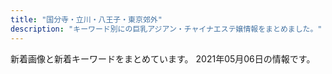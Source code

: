 ```yaml
---
title: "国分寺・立川・八王子・東京郊外"
description: "キーワード別にの巨乳アジアン・チャイナエステ嬢情報をまとめました。"
---
```


新着画像と新着キーワードをまとめています。
2021年05月06日の情報です。

<DmmAffiliateIns />
<KeywordTable
  shops={
    [
    {
        "name": "\u7652\u60a0\u83ef",
        "keywords": {
            "C": 7
        },
        "station": "JR\u516b\u738b\u5b50\u99c5\u5357\u53e3",
        "img_links": [
            "http://uuka.loveyaku.com/imgs/lunbo/photo04.jpg",
            "http://uuka.loveyaku.com/imgs/information.jpg",
            "http://uuka.loveyaku.com/imgs/header.png",
            "http://uuka.loveyaku.com/imgs/mobile.jpg",
            "http://uuka.loveyaku.com/imgs/address.png",
            "http://uuka.loveyaku.com/imgs/lunbo/photo01.jpg",
            "http://uuka.loveyaku.com/imgs/nav/nb06.png",
            "http://uuka.loveyaku.com/imgs/headline.png",
            "http://uuka.loveyaku.com/imgs/lunbo/photo03.jpg",
            "http://uuka.loveyaku.com/imgs/nav/nb02.png",
            "http://uuka.loveyaku.com/imgs/nav/nb04.png",
            "http://uuka.loveyaku.com/imgs/nav/nb03.png",
            "http://uuka.loveyaku.com/imgs/nav/nb01.png",
            "http://uuka.loveyaku.com/imgs/nav/nb05.png",
            "http://uuka.loveyaku.com/imgs/temp_boshu.jpg",
            "http://uuka.loveyaku.com/imgs/lunbo/photo02.jpg",
            "http://uuka.loveyaku.com/imgs/bttel.png",
            "http://uuka.loveyaku.com/imgs/bar_therapist.png"
        ],
        "url": "http://uuka.loveyaku.com/"
    },
    {
        "station": "JR\u7acb\u5ddd\u99c5\u5357\u53e3",
        "keywords": {
            "86": 8,
            "E": 8,
            "D": 20,
            "87": 12,
            "85": 8
        },
        "name": "\u7f8e\u4eba\u9928",
        "img_links": [
            "https://bijinkan.tyo.cm/images/side_link01.png",
            "https://bijinkan.tyo.cm/photos/sites/85/2020/12/202012030922277.jpg",
            "https://bijinkan.tyo.cm/images/side_link02.png",
            "https://bijinkan.tyo.cm/images/ico01.png",
            "https://bijinkan.tyo.cm/images/acc1.jpg",
            "https://bijinkan.tyo.cm/photos/sites/85/2020/12/2020120309222649.jpg",
            "https://bijinkan.tyo.cm/images/room4.jpg",
            "https://bijinkan.tyo.cm/photos/sites/85/2020/12/2020120309222952.jpg",
            "https://bijinkan.tyo.cm/photos/sites/85/2020/12/2020120309223278.jpg",
            "https://bijinkan.tyo.cm/photos/sites/85/2021/03/2021032818520654.jpg",
            "https://bijinkan.tyo.cm/photos/sites/85/2020/12/2020120309222824.jpg",
            "https://bijinkan.tyo.cm/photos/sites/85/2020/12/2020120807014646.jpg",
            "https://bijinkan.tyo.cm/images/acc3.jpg",
            "https://bijinkan.tyo.cm/photos/sites/85/2021/04/2021040917195789.jpg",
            "https://bijinkan.tyo.cm/images/acc4.jpg",
            "https://bijinkan.tyo.cm/images/side_link03.png",
            "https://bijinkan.tyo.cm/images/mainimg01.png",
            "https://bijinkan.tyo.cm/images/mainimg02.png",
            "https://bijinkan.tyo.cm/photos/sites/85/2020/12/2020120309223173.jpg",
            "https://bijinkan.tyo.cm/photos/sites/85/2021/03/2021032818520041.jpg",
            "https://bijinkan.tyo.cm/photos/sites/85/2020/12/2020120309222524.jpg",
            "https://bijinkan.tyo.cm/images/room3.jpg",
            "https://bijinkan.tyo.cm/photos/sites/85/2020/12/2020120309223034.jpg",
            "https://bijinkan.tyo.cm/images/room2.jpg",
            "https://bijinkan.tyo.cm/images/room1.jpg",
            "https://bijinkan.tyo.cm/images/acc2.jpg"
        ],
        "url": "https://bijinkan.tyo.cm/"
    },
    {
        "station": "\u6e05\u702c\u99c5\u5317\u53e3",
        "name": "Sweet love",
        "keywords": {
            "E": 1,
            "85": 6,
            "C": 19,
            "D": 10,
            "84": 1,
            "87": 4
        },
        "url": "https://sweet-love.xyz.mn/",
        "img_links": [
            "https://sweet-love.xyz.mn/images/bjs2.jpg",
            "https://sweet-love.xyz.mn/photos/sites/76/2020/11/2020111210034766.jpg",
            "https://sweet-love.xyz.mn/images/top.png",
            "https://sweet-love.xyz.mn/photos/sites/76/2020/11/2020111210044418.jpg",
            "https://sweet-love.xyz.mn/images/room4.jpg",
            "https://sweet-love.xyz.mn/photos/sites/76/2020/11/2020111210244955.jpg",
            "https://sweet-love.xyz.mn/photos/sites/76/2021/05/2021050514490638.jpg",
            "https://sweet-love.xyz.mn/photos/sites/76/2021/01/202101151715002.jpg",
            "https://sweet-love.xyz.mn/images/s_staff.jpg",
            "https://sweet-love.xyz.mn/images/room2.jpg",
            "https://sweet-love.xyz.mn/photos/sites/76/2021/03/2021031018095670.jpg",
            "https://sweet-love.xyz.mn/images/girl-z1.jpg",
            "https://sweet-love.xyz.mn/images/mail.jpg",
            "https://sweet-love.xyz.mn/photos/sites/76/2021/01/2021020219091971.jpg",
            "https://sweet-love.xyz.mn/images/bjs.jpg",
            "https://sweet-love.xyz.mn/photos/sites/76/2020/12/2020121513294186.jpg",
            "https://sweet-love.xyz.mn/images/room3.jpg",
            "https://sweet-love.xyz.mn/images/girl-z2.jpg",
            "https://sweet-love.xyz.mn/photos/sites/76/2020/11/2020111108440477.jpg",
            "https://sweet-love.xyz.mn/images/s_link.jpg",
            "https://sweet-love.xyz.mn/images/mobile.jpg",
            "https://sweet-love.xyz.mn/photos/sites/76/2021/04/2021041216252849.jpg",
            "https://sweet-love.xyz.mn/images/room1.jpg",
            "https://sweet-love.xyz.mn/images/news.jpg",
            "https://sweet-love.xyz.mn/photos/sites/76/2021/05/2021050511173956.jpg"
        ]
    },
    {
        "url": "http://pickliup.xyz/",
        "keywords": {
            "D": 8,
            "89": 2,
            "86": 7,
            "85": 2,
            "\u80f8": 2,
            "E": 1,
            "C": 2
        },
        "img_links": [
            "http://pickliup.xyz/uploads/allimg/210426/1-210426095R7.jpg",
            "http://pickliup.xyz/uploads/210410/1-210410145I0M8.png",
            "http://pickliup.xyz/uploads/allimg/210412/1-210412133I0.png",
            "http://pickliup.xyz/uploads/210416/1-2104161J152264.jpg",
            "http://pickliup.xyz/uploads/allimg/210426/1-210426095S7.jpg",
            "http://pickliup.xyz/uploads/210412/1-210412133GRD.png",
            "http://pickliup.xyz/uploads/210410/1-21041015011V92.png",
            "http://pickliup.xyz/uploads/210410/1-210410151020557.jpg",
            "http://pickliup.xyz/uploads/allimg/210416/1-2104161J139.jpg",
            "http://pickliup.xyz/templets/default/picture/bg_header_1.jpg",
            "http://pickliup.xyz/uploads/210503/1-21050309114c23.jpg",
            "http://pickliup.xyz/uploads/allimg/210410/1-210410163318.png",
            "http://pickliup.xyz/uploads/210426/1-21042609564H05.jpg",
            "http://pickliup.xyz/uploads/210410/1-210410150940511.jpg",
            "http://pickliup.xyz/uploads/allimg/210410/1-210410163308.png",
            "http://pickliup.xyz/uploads/210426/1-21042609531E30.jpg"
        ],
        "station": "\u4e45\u7c73\u5ddd\u99c5\u5357\u53e3",
        "name": "\u3082\u3082\u304b"
    },
    {
        "url": "http://kaijun.club/",
        "station": "\u56fd\u5206\u5bfa\u99c5\u5317\u53e3",
        "img_links": [
            "http://kaijun.club/images/r1.jpg",
            "http://kaijun.club/images/g0.jpg",
            "http://kaijun.club/images/r6.jpg",
            "http://kaijun.club/images/pickup.png",
            "http://kaijun.club/images/200.png",
            "http://kaijun.club/images/tit-newface.png",
            "http://kaijun.club/images/g2.jpg",
            "http://kaijun.club/images/tite-staff.png",
            "http://kaijun.club/images/n-01.png",
            "http://kaijun.club/images/mobile.png",
            "http://kaijun.club/images/g1.jpg",
            "http://kaijun.club/images/g6.jpg",
            "http://kaijun.club/images/r3.jpg",
            "http://kaijun.club/images/88.png",
            "http://kaijun.club/images/g5.jpg",
            "http://kaijun.club/images/tite-link.png",
            "http://kaijun.club/images/r5.jpg",
            "http://kaijun.club/images/g3.jpg",
            "http://kaijun.club/images/n-03.png",
            "http://kaijun.club/images/p-r.png",
            "http://kaijun.club/images/top.png",
            "http://kaijun.club/images/300.png",
            "http://kaijun.club/images/r2.jpg",
            "http://kaijun.club/images/g4.jpg",
            "http://kaijun.club/images/tit-new.png"
        ],
        "name": "\u7e01",
        "keywords": {}
    },
    {
        "img_links": [
            "http://www.birtyba.xyz/uploads/210327/1-21032G02316203.jpg",
            "http://www.birtyba.xyz/style/images/room2.jpg",
            "http://www.birtyba.xyz/uploads/210206/1-21020611264M13.jpg",
            "http://www.birtyba.xyz/uploads/200929/1-200929101U3R4.jpg",
            "http://www.birtyba.xyz/uploads/210413/1-210413134T6251.jpg",
            "http://www.birtyba.xyz/style/images/room3.jpg",
            "http://www.birtyba.xyz/uploads/201116/1-201116133149563.jpg",
            "http://www.birtyba.xyz/uploads/210413/1-210413134929417.jpg",
            "http://www.birtyba.xyz/style/images/girl-z2.jpg",
            "http://www.birtyba.xyz/style/images/top.png",
            "http://www.birtyba.xyz/uploads/210405/1-210405123R1V3.jpg",
            "http://www.birtyba.xyz/style/images/dt.jpg",
            "http://www.birtyba.xyz/style/images/end.jpg",
            "http://www.birtyba.xyz/style/images/mobile.jpg",
            "http://www.birtyba.xyz/uploads/210405/1-210405123Q1I6.jpg",
            "http://www.birtyba.xyz/uploads/200928/1-20092P95A05G.jpg",
            "http://www.birtyba.xyz/uploads/200929/1-2009291019253T.jpg",
            "http://www.birtyba.xyz/style/images/room4.jpg",
            "http://www.birtyba.xyz/uploads/210413/1-210413134919122.jpg",
            "http://www.birtyba.xyz/uploads/210405/1-210405123P0X0.jpg",
            "http://www.birtyba.xyz/style/images/room1.jpg",
            "http://www.birtyba.xyz/style/images/staff_line.png",
            "http://www.birtyba.xyz/uploads/200929/1-200929101Z4D1.jpg",
            "http://www.birtyba.xyz/plus/images/room5.jpg",
            "http://www.birtyba.xyz/style/images/bj3.png",
            "http://www.birtyba.xyz/uploads/201116/1-201116133205614.jpg",
            "http://www.birtyba.xyz/uploads/201116/1-20111613315KT.jpg",
            "http://www.birtyba.xyz/style/images/girl-z1.jpg"
        ],
        "keywords": {
            "E": 1,
            "86": 7,
            "D": 6,
            "C": 13
        },
        "station": "JR\u7acb\u5ddd\u99c5\u5357\u53e3",
        "url": "http://www.birtyba.xyz/",
        "name": "\u3075\u308f\u3075\u308f"
    },
    {
        "keywords": {
            "D": 28,
            "86": 4,
            "C": 4,
            "87": 28
        },
        "station": "\u4eac\u738b\u516b\u738b\u5b50\u99c5\u4e2d\u592e\u53e3",
        "img_links": [
            "http://www.crimson.mensest.com/files/009.jpg",
            "http://www.crimson.mensest.com/files/001.jpg",
            "http://www.crimson.mensest.com/files/002.jpg",
            "http://www.crimson.mensest.com/photo_news/upimg/1219360656bdf1f09e_0.jpg",
            "http://www.crimson.mensest.com/files/008.jpg",
            "http://www.crimson.mensest.com/files/004.jpg",
            "http://www.crimson.mensest.com/files/005.jpg",
            "http://www.crimson.mensest.com/files/006.jpg",
            "http://www.crimson.mensest.com/files/007.jpg"
        ],
        "url": "http://www.crimson.mensest.com/",
        "name": "Crimson \uff5e\u30af\u30ea\u30e0\u30be\u30f3\uff5e"
    },
    {
        "keywords": {},
        "station": "\u3072\u3070\u308a\u30f6\u4e18\u99c5\u5317\u53e3",
        "url": "http://joten.work/",
        "img_links": [
            "http://joten.work/images/ta.jpg",
            "http://joten.work/images/interior_t.jpg",
            "http://joten.work/images/news.png",
            "http://joten.work/images/menu/staff.jpg",
            "http://joten.work/images/rec2.png",
            "http://joten.work/images/tel.jpg",
            "http://joten.work/images/staff_t.jpg",
            "http://joten.work/images/rec1.png",
            "http://joten.work/images/mobile.jpg",
            "http://joten.work/images/menu/top.jpg",
            "http://joten.work/images/int1.png",
            "http://joten.work/images/menu/interior.jpg",
            "http://joten.work/images/sys4.jpg",
            "http://joten.work/images/sys1.jpg",
            "http://joten.work/staff/risa.jpg",
            "http://joten.work/img/risa1.jpg",
            "http://joten.work/images/newface_t.png",
            "http://joten.work/img/sayaka1.jpg",
            "http://joten.work/images/sys2.jpg",
            "http://joten.work/images/int2.png",
            "http://joten.work/images/rec3.png",
            "http://joten.work/images/sys3.jpg",
            "http://joten.work/images/head.png",
            "http://joten.work/staff/sayaka.jpg"
        ],
        "name": "\u8212\u5824\u82d1 \uff5e\u30b8\u30e7\u30c6\u30a4\u30a8\u30f3\uff5e"
    },
    {
        "keywords": {
            "D": 1,
            "C": 7
        },
        "name": "\u5c0f\u685c",
        "url": "http://kosakura.es-relax.info/",
        "station": "JR\u56fd\u5206\u5bfa\u99c5\u5357\u53e3",
        "img_links": [
            "http://kosakura.es-relax.info/images/c01.jpg",
            "http://kosakura.es-relax.info/gals/nana1.jpg",
            "http://kosakura.es-relax.info/gals/haru1.jpg",
            "http://kosakura.es-relax.info/gals/sora1.jpg",
            "http://kosakura.es-relax.info/gals/yuyu1.jpg",
            "http://kosakura.es-relax.info/images/sp-staff-list.png",
            "http://kosakura.es-relax.info/images/m-tel.png",
            "http://kosakura.es-relax.info/images/m-foot.png",
            "http://kosakura.es-relax.info/images/sp-line.png",
            "http://kosakura.es-relax.info/images/c02.jpg",
            "http://kosakura.es-relax.info/gals/miya1.jpg",
            "http://kosakura.es-relax.info/images/c03.jpg",
            "http://kosakura.es-relax.info/images/c04.jpg",
            "http://kosakura.es-relax.info/gals/mimi1.jpg"
        ]
    },
    {
        "img_links": [
            "https://aki-natural.com/wp-content/themes/este/img/top-img02b.png",
            "https://aki-natural.com/wp-content/themes/este/img/call.png",
            "https://aki-natural.com/wp-content/themes/este/img/tel_footer.png",
            "https://aki-natural.com/wp-content/themes/este/img/1.jpg",
            "https://aki-natural.com/wp-content/themes/este/img/4.jpg",
            "https://aki-natural.com/wp-content/themes/este/img/top-img02a.png",
            "https://aki-natural.com/wp-content/uploads/2019/06/aki0212a.jpg",
            "https://aki-natural.com/wp-content/uploads/2019/12/1111nac.jpg",
            "https://aki-natural.com/wp-content/themes/este/img/tel_header.png",
            "https://aki-natural.com/wp-content/uploads/2019/06/1ma-1.jpg",
            "https://aki-natural.com/wp-content/themes/este/img/top-img01.png",
            "https://aki-natural.com/wp-content/uploads/2019/06/121ma.jpg",
            "https://aki-natural.com/wp-content/themes/este/img/top-img04.png",
            "https://aki-natural.com/wp-content/themes/este/img/3.jpg",
            "https://aki-natural.com/wp-content/uploads/2019/06/uiyas1ma.jpg",
            "https://aki-natural.com/wp-content/themes/este/img/top-img03.png",
            "https://aki-natural.com/wp-content/themes/este/img/2.jpg"
        ],
        "keywords": {
            "E": 6,
            "D": 12
        },
        "station": "\u79cb\u6d25\u99c5\u5357\u53e3",
        "url": "https://aki-natural.com/",
        "name": "Natural -\u30ca\u30c1\u30e5\u30e9\u30eb-"
    },
    {
        "name": "Yulala\uff5e\u3086\u3089\u3089\uff5e",
        "keywords": {},
        "img_links": [],
        "url": "https://hoya.aoaoeo.com/",
        "station": "\u4fdd\u8c37\u99c5\u5357\u53e3"
    },
    {
        "station": "\u79cb\u6d25\u99c5\u5357\u53e3",
        "url": "http://www.miki-es.info",
        "name": "\u7f8e\u59eb",
        "keywords": {
            "86": 5,
            "C": 13,
            "80": 1,
            "D": 6
        },
        "img_links": [
            "http://www.miki-es.info/images/aaa.png",
            "http://www.miki-es.info/style/images/staff_line.png",
            "http://www.miki-es.info/style/images/bj3.png",
            "http://www.miki-es.info/staff/s04.jpg",
            "http://www.miki-es.info/style/images/girl-z1.jpg",
            "http://www.miki-es.info/style/images/end.jpg",
            "http://www.miki-es.info/staff/s01.jpg",
            "http://www.miki-es.info/style/images/girl-z2.jpg",
            "http://www.miki-es.info/style/images/top.png",
            "http://www.miki-es.info/staff/s06.jpg",
            "http://www.miki-es.info/staff/s03.jpg",
            "http://www.miki-es.info/staff/s05.jpg",
            "http://www.miki-es.info/staff/s02.jpg"
        ]
    },
    {
        "station": "JR\u6b66\u8535\u5c0f\u91d1\u4e95\u99c5\u5357\u53e3",
        "keywords": {
            "85": 6,
            "86": 9,
            "87": 3,
            "D": 24
        },
        "url": "https://yuyuka.tyo.cm/",
        "img_links": [
            "https://yuyuka.tyo.cm/images/sp_tit_link.png",
            "https://www.est-tatsujin.jp/theme/esthe_no_tatsujin_front/banner/estbnr_s2_200x40.jpg",
            "https://yuyuka.tyo.cm/images/side_nav03.jpg",
            "https://yuyuka.tyo.cm/photos/sites/57/2020/12/2020121007431579.jpg",
            "https://yuyuka.tyo.cm/images/tel.png",
            "https://yuyuka.tyo.cm/photos/sites/57/2020/11/2020111001430371.jpg",
            "https://yuyuka.tyo.cm/images/room3.jpg",
            "https://yuyuka.tyo.cm/images/pic_girl01.jpg",
            "https://yuyuka.tyo.cm/images/side_nav05.jpg",
            "https://yuyuka.tyo.cm/photos/sites/57/2020/12/2020121007423822.jpg",
            "https://yuyuka.tyo.cm/photos/sites/57/2020/11/2020111001430361.jpg",
            "https://yuyuka.tyo.cm/images/tit_news.png",
            "https://yuyuka.tyo.cm/images/room4.jpg",
            "https://yuyuka.tyo.cm/images/tit_staffbox01.jpg",
            "https://yuyuka.tyo.cm/images/sp_tit_pick.png",
            "https://yuyuka.tyo.cm/images/tit_pick.png",
            "https://yuyuka.tyo.cm/images/room1.jpg",
            "https://yuyuka.tyo.cm/images/sp_top02.jpg",
            "https://yuyuka.tyo.cm/images/tit_link.jpg",
            "https://yuyuka.tyo.cm/images/side_nav01.jpg",
            "https://yuyuka.tyo.cm/images/side_nav02.jpg",
            "https://yuyuka.tyo.cm/images/side_nav04.jpg",
            "https://yuyuka.tyo.cm/images/side_nav06.jpg",
            "https://yuyuka.tyo.cm/images/mobile.png",
            "https://yuyuka.tyo.cm/photos/sites/57/2020/11/2020111001495920.jpg",
            "https://yuyuka.tyo.cm/images/room2.jpg",
            "https://yuyuka.tyo.cm/images/tit_staffbox02.jpg",
            "https://yuyuka.tyo.cm/images/end.png",
            "https://yuyuka.tyo.cm/images/sp_top01.jpg",
            "https://yuyuka.tyo.cm/photos/sites/57/2020/12/2020120409221187.jpg"
        ],
        "name": "\u7652\u3005\u83ef"
    },
    {
        "url": "https://rose.estjp.info/",
        "img_links": [
            "https://rose.estjp.info/css/tel.png",
            "https://rose.estjp.info/css/top02.png",
            "https://rose.estjp.info/css/staff/staff05-c.png",
            "https://rose.estjp.info/css/staff/staff06.png",
            "https://rose.estjp.info/css/top04.png",
            "https://rose.estjp.info/images/call.png",
            "https://rose.estjp.info/css/staff/staff05-b.png",
            "https://rose.estjp.info/css/staff/staff07-a.png",
            "https://rose.estjp.info/css/f-tel.png",
            "https://rose.estjp.info/css/staff/staff06-b.png",
            "https://rose.estjp.info/css/staff/staff04.png",
            "https://rose.estjp.info/css/head.png",
            "https://rose.estjp.info/css/staff/staff05.png"
        ],
        "name": "\u30ed\u30fc\u30ba",
        "station": "\u4eac\u738b\u516b\u738b\u5b50\u99c5\u4e2d\u592e\u53e3",
        "keywords": {
            "E": 2,
            "86": 1,
            "90": 2,
            "F": 1,
            "91": 1,
            "C": 1
        }
    },
    {
        "station": "JR\u56fd\u7acb\u99c5\u5357\u53e3",
        "keywords": {
            "E": 1
        },
        "name": "\u821e",
        "url": "http://www.kunitachi-mai.info/",
        "img_links": [
            "http://www.kunitachi-mai.info/gals/aya1.jpg",
            "http://www.kunitachi-mai.info/gals/morika1.jpg",
            "http://www.kunitachi-mai.info/gals/rina1.jpg",
            "http://www.kunitachi-mai.info/images/img1.jpg",
            "http://www.kunitachi-mai.info/images/img3.jpg",
            "http://www.kunitachi-mai.info/i/images/top.jpg",
            "http://www.kunitachi-mai.info/gals/mirai1.jpg",
            "http://www.kunitachi-mai.info/images/kp01.jpg",
            "http://www.kunitachi-mai.info/gals/miho1.jpg",
            "http://www.kunitachi-mai.info/gals/sora1.jpg",
            "http://www.kunitachi-mai.info/gals/emi1.jpg",
            "http://www.kunitachi-mai.info/images/img2.jpg",
            "http://www.kunitachi-mai.info/gals/yuri1.jpg",
            "http://www.kunitachi-mai.info/gals/hitomi1.jpg",
            "http://www.kunitachi-mai.info/gals/yuyu1.jpg",
            "http://www.kunitachi-mai.info/gals/riri1.jpg",
            "http://www.kunitachi-mai.info/images/qr.jpg",
            "http://www.kunitachi-mai.info/gals/mina1.jpg",
            "http://www.kunitachi-mai.info/images/img4.jpg",
            "http://www.kunitachi-mai.info/gals/risa1.jpg"
        ]
    },
    {
        "name": "Fairy Girl",
        "url": "http://www.fairygirl.relaxjp.info/",
        "keywords": {
            "C": 4,
            "87": 20,
            "86": 8,
            "85": 2,
            "D": 26
        },
        "img_links": [
            "http://www.fairygirl.relaxjp.info/files/020.jpg",
            "http://www.fairygirl.relaxjp.info/files/030.jpg",
            "http://www.fairygirl.relaxjp.info/images/nbj3.jpg",
            "http://www.fairygirl.relaxjp.info/files/018.jpg",
            "http://www.fairygirl.relaxjp.info/images/end1.jpg",
            "http://www.fairygirl.relaxjp.info/files/031.jpg",
            "http://www.fairygirl.relaxjp.info/images/s_info.jpg",
            "http://www.fairygirl.relaxjp.info/files/034.jpg",
            "http://www.fairygirl.relaxjp.info/files/026.jpg",
            "http://www.fairygirl.relaxjp.info/files/028.jpg",
            "http://www.fairygirl.relaxjp.info/images/mobile.jpg",
            "http://www.fairygirl.relaxjp.info/images/s_link.jpg",
            "http://www.fairygirl.relaxjp.info/images/s_pick.jpg",
            "http://www.fairygirl.relaxjp.info/files/019.jpg",
            "http://www.fairygirl.relaxjp.info/files/033.jpg",
            "http://www.fairygirl.relaxjp.info/files/021.jpg",
            "http://www.fairygirl.relaxjp.info/files/024.jpg",
            "http://www.fairygirl.relaxjp.info/files/023.jpg",
            "http://www.fairygirl.relaxjp.info/images/top.jpg",
            "http://www.fairygirl.relaxjp.info/images/nbj3_staff.jpg",
            "http://www.fairygirl.relaxjp.info/files/029.jpg",
            "http://www.fairygirl.relaxjp.info/files/032.jpg",
            "http://www.fairygirl.relaxjp.info/images/s_staff.jpg",
            "http://www.fairygirl.relaxjp.info/images/1.jpg",
            "http://www.fairygirl.relaxjp.info/files/025.jpg",
            "http://www.fairygirl.relaxjp.info/images/s_news.jpg",
            "http://www.fairygirl.relaxjp.info/files/027.jpg",
            "http://www.fairygirl.relaxjp.info/images/s_face.jpg",
            "http://www.fairygirl.relaxjp.info/files/022.jpg"
        ],
        "station": "\u6e05\u702c\u99c5\u5317\u53e3"
    },
    {
        "img_links": [
            "http://bijin.estms.info/images/r2.jpg",
            "http://bijin.estms.info/up/uploads/20201217003900rr1.jpg",
            "http://bijin.estms.info/images/r3.jpg",
            "http://bijin.estms.info/up/uploads/20191014225239rina.jpg",
            "http://bijin.estms.info/up/uploads/201912132254460EDB9A1F-C26F-42D3-9D9F-4859D6ACF118.jpeg",
            "http://bijin.estms.info/up/uploads/20200406213449ai1.jpg",
            "http://bijin.estms.info/up/uploads/20190602230214image.jpeg",
            "http://bijin.estms.info/images/tel.png",
            "http://bijin.estms.info/up/uploads/20201005203352thumbnail_IMG_6687.jpg",
            "http://bijin.estms.info/up/uploads/20191106204707A3EB6328-3B05-4BE7-8E96-27A1C6F46231.jpeg",
            "http://bijin.estms.info/up/newsimg/20210331004107mi.jpg",
            "http://bijin.estms.info/up/uploads/20201220222426y.jpg",
            "http://bijin.estms.info/up/uploads/201912021030562C17E879-4CFB-416F-A8C4-2951B0F2205B.jpeg",
            "http://bijin.estms.info/up/uploads/20190512145422ai.jpg",
            "http://bijin.estms.info/up/uploads/20210218144912ai.jpg",
            "http://bijin.estms.info/images/r1.jpg",
            "http://bijin.estms.info/up/uploads/20191002121102E9E57D38-E21B-4027-92DB-F139042F686A.jpeg",
            "http://bijin.estms.info/up/newsimg/20201219120625mmexport1608274227813_mr1608275553768.jpg",
            "http://bijin.estms.info/up/uploads/20190430121942RCKF3078.jpg",
            "http://bijin.estms.info/up/uploads/20210304174335yy.jpg",
            "http://bijin.estms.info/up/uploads/20210304174301ym.jpg",
            "http://bijin.estms.info/up/uploads/202001210012472FD8035D-E181-4CC8-91C9-411154468BE0.jpeg",
            "http://bijin.estms.info/up/uploads/20200712231007yuri.jpg",
            "http://bijin.estms.info/up/uploads/20190424151005haru.jpg",
            "http://bijin.estms.info/up/uploads/2019110620470700D464B9-FADE-417C-B2D3-ADCCA8F79F09.jpeg",
            "http://bijin.estms.info/up/uploads/202002032232405330A00F-9036-47F6-9444-FEF00ACC443C.jpeg",
            "http://bijin.estms.info/up/uploads/201911180721076EB6EE65-B4D3-49CC-B10D-FFCADDD8F51D.jpeg",
            "http://bijin.estms.info/up/uploads/20201217003849rr.jpg",
            "http://bijin.estms.info/up/uploads/20190424151005har.jpg",
            "http://bijin.estms.info/up/newsimg/20201005203657thumbnail_IMG_6687.jpg",
            "http://bijin.estms.info/up/uploads/20191213191915F8D7E171-6B72-4E9D-BAE6-95764C2481B9.jpeg",
            "http://bijin.estms.info/up/uploads/20191002121121328B75FF-E54B-4F1A-999B-05804A859FE6.jpeg",
            "http://bijin.estms.info/up/uploads/201910170721068B044B14-FAA2-4575-B987-3D0C526278FB.jpeg",
            "http://bijin.estms.info/up/uploads/20200819222125mik.jpg",
            "http://bijin.estms.info/up/uploads/20180107000626image.jpeg",
            "http://bijin.estms.info/up/uploads/20190310191122emi1.jpg",
            "http://bijin.estms.info/up/newsimg/20210303031951mmexport1614662969615_mr1614705824817_mh1614708399542.jpg",
            "http://bijin.estms.info/up/uploads/20190310191122emi.jpg",
            "http://bijin.estms.info/up/uploads/20190831100054image.jpeg",
            "http://bijin.estms.info/up/uploads/20201005203401thumbnail_IMG_6686.jpg",
            "http://bijin.estms.info/up/uploads/20200406213536yuna.jpg",
            "http://bijin.estms.info/up/uploads/20201220222426yu.jpg",
            "http://bijin.estms.info/up/uploads/2020011123332722.jpg",
            "http://bijin.estms.info/up/newsimg/20201130213044yum.jpg",
            "http://bijin.estms.info/up/newsimg/20210217123132MYXJ_20210209211243608_fast_mh1613462872557.jpg",
            "http://bijin.estms.info/up/uploads/20200117072212A6B1AABA-580A-476E-9289-473C6EBAEAEA.jpeg",
            "http://bijin.estms.info/up/uploads/201910150727064AEE5CC2-79ED-4E66-9DE0-B5C435D880C2.jpeg",
            "http://bijin.estms.info/up/uploads/2020012010213518DC6BF5-40C1-4A5F-88A9-48EFDA79AC27.jpeg",
            "http://bijin.estms.info/up/newsimg/20201128150654mmexport1606540655903.jpg",
            "http://bijin.estms.info/up/uploads/20210304174315yy1.jpg",
            "http://bijin.estms.info/up/uploads/20201008173803y.jpg",
            "http://bijin.estms.info/up/uploads/20191118072051423B39CB-95FB-4F88-B6F9-237745081B01.jpeg",
            "http://bijin.estms.info/images/t2.jpg",
            "http://bijin.estms.info/up/uploads/2020011707213997E7D3ED-E846-45D2-BE23-3A9EA27C99E5.jpeg",
            "http://bijin.estms.info/up/uploads/20200819222125miko.jpg",
            "http://bijin.estms.info/up/uploads/20190626204244naa.jpg",
            "http://bijin.estms.info/up/uploads/20190824212918DWZR9680.jpg",
            "http://bijin.estms.info/up/uploads/20191213191915E4816BC5-8C62-407B-A6ED-C87D0F0F46EC.jpeg",
            "http://bijin.estms.info/up/uploads/2019121319191596C90C3E-6F98-4408-8DB6-F1278D52BEF8.jpeg",
            "http://bijin.estms.info/up/uploads/20191017072128216A9A55-5AC4-4940-835D-FB551634C6E6.jpeg",
            "http://bijin.estms.info/up/uploads/20190626204244naaa.jpg",
            "http://bijin.estms.info/images/r4.jpg",
            "http://bijin.estms.info/up/uploads/20191118072033DC193570-75FC-4101-8931-9917C4584482.jpeg",
            "http://bijin.estms.info/up/uploads/20210331004055mi.jpg",
            "http://bijin.estms.info/up/uploads/20201008173812y1.jpg",
            "http://bijin.estms.info/up/uploads/20190611075507image.jpeg",
            "http://bijin.estms.info/up/uploads/202002032232405E8F4BDF-8802-4EBC-A1EF-AD51378519E7.jpeg",
            "http://bijin.estms.info/up/newsimg/20201016160747mmexport1602828878412_mr1602829328944_mh1602831616134.jpg",
            "http://bijin.estms.info/images/top_pickup.png",
            "http://bijin.estms.info/up/uploads/20190829230957hani.jpg",
            "http://bijin.estms.info/up/uploads/20190611075455image.jpeg",
            "http://bijin.estms.info/up/uploads/202005180731156A797D2C-B69E-4345-B776-BA05CAB5E487.jpeg",
            "http://bijin.estms.info/up/uploads/20190430125157XTFS2133.jpg",
            "http://bijin.estms.info/up/uploads/20190602230156image.jpeg",
            "http://bijin.estms.info/up/uploads/20210304174253yum.jpg",
            "http://bijin.estms.info/up/uploads/2020011123383520181216000901sor.jpg",
            "http://bijin.estms.info/up/uploads/20201016170513h.jpg",
            "http://bijin.estms.info/up/uploads/20191015072706274D8AA4-F27F-41E1-B40F-28CEEDCC8339.jpeg",
            "http://bijin.estms.info/up/uploads/20200730001205eri.jpg",
            "http://bijin.estms.info/up/uploads/20200406213527yuna1.jpg",
            "http://bijin.estms.info/up/uploads/20200121001247FF252499-7BDC-480E-BC20-F0D33285CC2B.jpeg",
            "http://bijin.estms.info/up/newsimg/20201215212952B612Kaji_20201203_130112_040_mh1606968582446.jpg",
            "http://bijin.estms.info/up/uploads/20200406213506raki.jpg",
            "http://bijin.estms.info/up/uploads/202001201021517F471254-F426-4D22-8198-E0392BEB2618.jpeg",
            "http://bijin.estms.info/up/uploads/20191028175611nene.jpg",
            "http://bijin.estms.info/up/uploads/20200903200139IMG_6628.jpg",
            "http://bijin.estms.info/up/uploads/201911051624233BB9B4A5-25B8-4ACA-A6C4-B819FAC4075C.jpeg",
            "http://bijin.estms.info/up/uploads/20200406213457ai.jpg",
            "http://bijin.estms.info/up/uploads/20190824212918LJJT6902.jpg"
        ],
        "url": "http://bijin.estms.info/",
        "name": "\u30d4\u30f3\u30af\u30ac\u30fc\u30eb",
        "keywords": {},
        "station": "\u4e45\u7c73\u5ddd\u99c5\u5357\u53e3"
    },
    {
        "name": "\u5922\u306e\u5bb6",
        "img_links": [
            "http://www.yumenouti.xyz/images/images/awaawa_05.jpg",
            "http://www.yumenouti.xyz/images/staff/7/sakura.png",
            "http://www.yumenouti.xyz/images/index-hituji_02.jpg",
            "http://www.yumenouti.xyz/images/staff/miki.jpg",
            "http://www.yumenouti.xyz/images/images/awaawa_09.jpg",
            "http://www.yumenouti.xyz/images/nav/lanmu-t-st.jpg",
            "http://www.yumenouti.xyz/images/index-hituji_22.jpg",
            "http://www.yumenouti.xyz/images/index-hituji_13.jpg",
            "http://www.yumenouti.xyz/images/nav/lanmu-t-job.jpg",
            "http://www.yumenouti.xyz/images/index-hituji_18.jpg",
            "http://www.yumenouti.xyz/images/index-hituji_09.jpg",
            "http://www.yumenouti.xyz/images/staff/13.png",
            "http://www.yumenouti.xyz/images/staff/7/sari.png",
            "http://www.yumenouti.xyz/images/nav/lanmu-t-sys.jpg",
            "http://www.yumenouti.xyz/images/images/awaawa_11.jpg",
            "http://www.yumenouti.xyz/images/index-hituji_07.jpg",
            "http://www.yumenouti.xyz/psd/index_off.jpg",
            "http://www.yumenouti.xyz/images/staff/yuyu.jpg",
            "http://www.yumenouti.xyz/images/images/awaawa_03.jpg",
            "http://www.yumenouti.xyz/images/sys/lanmu-zi-s7.png"
        ],
        "keywords": {},
        "station": "\u4fdd\u8c37\u99c5\u5357\u53e3",
        "url": "http://www.yumenouti.xyz/"
    },
    {
        "keywords": {},
        "url": "http://kaori.me-es.com/",
        "img_links": [
            "http://kaori.me-es.com/girl/05.jpg",
            "http://kaori.me-es.com/images/index_07.jpg",
            "http://kaori.me-es.com/images/index_10.jpg",
            "http://kaori.me-es.com/images/index_17.jpg",
            "http://kaori.me-es.com/girl/01.jpg",
            "http://kaori.me-es.com/images/index_02.jpg",
            "http://kaori.me-es.com/girl/07.jpg",
            "http://kaori.me-es.com/images/index_19.jpg",
            "http://kaori.me-es.com/girl/08.jpg",
            "http://kaori.me-es.com/images/rec_09.jpg",
            "http://kaori.me-es.com/images/index_04.jpg",
            "http://kaori.me-es.com/images/02.jpg",
            "http://kaori.me-es.com/images/index_14.jpg",
            "http://kaori.me-es.com/images/index_21.jpg",
            "http://kaori.me-es.com/images/index_05.jpg",
            "http://kaori.me-es.com/girl/06.jpg",
            "http://kaori.me-es.com/images/index_16.jpg",
            "http://kaori.me-es.com/images/info.jpg",
            "http://kaori.me-es.com/images/index_06.jpg",
            "http://kaori.me-es.com/images/rec.jpg",
            "http://kaori.me-es.com/images/index_18.jpg",
            "http://kaori.me-es.com/girl/03.jpg",
            "http://kaori.me-es.com/images/01.jpg",
            "http://kaori.me-es.com/images/info_09.jpg",
            "http://kaori.me-es.com/images/index_01.jpg",
            "http://kaori.me-es.com/images/index_12.jpg",
            "http://kaori.me-es.com/images/staff_09.jpg",
            "http://kaori.me-es.com/girl/00.jpg",
            "http://kaori.me-es.com/images/index_03.jpg",
            "http://kaori.me-es.com/images/index_13.jpg"
        ],
        "station": "JR\u9752\u6885\u99c5",
        "name": "\u9999"
    },
    {
        "station": "\u3072\u3070\u308a\u30f6\u4e18\u99c5\u5317\u53e3",
        "name": "Nikoly\uff5e\u4e8c\u30b3\u30ea\u30fc",
        "url": "http://hi-msg.com/nikoly/",
        "img_links": [
            "http://hi-msg.com/nikoly/img/tel.jpg",
            "http://hi-msg.com/nikoly/img/p-8.png",
            "http://hi-msg.com/nikoly/img/p-5.png",
            "http://hi-msg.com/nikoly/img/p-0.png",
            "http://hi-msg.com/nikoly/img/p-2.png",
            "http://hi-msg.com/nikoly/img/p-4-1.png",
            "http://hi-msg.com/nikoly/img/s2.png",
            "http://hi-msg.com/nikoly/img/p-10.png",
            "http://hi-msg.com/nikoly/img/p-3.png",
            "http://hi-msg.com/nikoly/img/p-1.png",
            "http://hi-msg.com/nikoly/img/botton.jpg",
            "http://hi-msg.com/nikoly/img/p-4.png",
            "http://hi-msg.com/nikoly/img/p-7.png",
            "http://hi-msg.com/nikoly/img/s0.png",
            "http://hi-msg.com/nikoly/img/p-9.png",
            "http://hi-msg.com/nikoly/img/p-6.png"
        ],
        "keywords": {}
    },
    {
        "url": "https://himawari.tyo.cm/",
        "keywords": {
            "85": 3,
            "87": 1,
            "E": 1,
            "D": 7,
            "86": 4
        },
        "name": "\u3072\u307e\u308f\u308a",
        "station": "JR\u516b\u738b\u5b50\u99c5\u5357\u53e3",
        "img_links": [
            "https://himawari.tyo.cm/images/sp_top.jpg",
            "https://himawari.tyo.cm/images/top_slider02.jpg",
            "https://himawari.tyo.cm/images/top.png",
            "https://himawari.tyo.cm/images/link_nav04.jpg",
            "https://himawari.tyo.cm/images/link_nav06.jpg",
            "https://himawari.tyo.cm/photos/sites/47/2020/10/2020100603052948.jpg",
            "https://himawari.tyo.cm/images/link_nav07.jpg",
            "https://himawari.tyo.cm/images/info1.jpg",
            "https://himawari.tyo.cm/images/link_nav03.jpg",
            "https://himawari.tyo.cm/images/link_nav01.jpg",
            "https://himawari.tyo.cm/images/side_link.jpg",
            "https://himawari.tyo.cm/photos/sites/47/2020/10/2020100208175350.jpg",
            "https://himawari.tyo.cm/images/info3.jpg",
            "https://himawari.tyo.cm/photos/sites/47/2021/02/2021021607515371.jpg",
            "https://himawari.tyo.cm/photos/sites/47/2020/10/2020100208175541.jpg",
            "https://himawari.tyo.cm/images/top_slider01.jpg",
            "https://himawari.tyo.cm/images/info2.jpg",
            "https://himawari.tyo.cm/images/link_nav05.jpg",
            "https://himawari.tyo.cm/photos/sites/47/2020/10/2020100208175477.jpg",
            "https://himawari.tyo.cm/images/ico01.png",
            "https://himawari.tyo.cm/photos/sites/47/2020/10/202010020817547.jpg",
            "https://himawari.tyo.cm/photos/sites/47/2020/10/2020100208175534.jpg",
            "https://himawari.tyo.cm/images/side_tel.jpg",
            "https://himawari.tyo.cm/photos/sites/47/2020/10/202010020817559.jpg",
            "https://himawari.tyo.cm/images/link_nav02.jpg",
            "https://himawari.tyo.cm/images/side_mobile.jpg"
        ]
    },
    {
        "url": "http://www.hoya-en.com/",
        "keywords": {
            "85": 6,
            "D": 18,
            "88": 12
        },
        "img_links": [
            "http://www.hoya-en.com/files/006-02.jpg",
            "http://www.hoya-en.com/files/002.jpg",
            "http://www.hoya-en.com/files/006.jpg",
            "http://www.hoya-en.com/files/002-03.jpg",
            "http://www.hoya-en.com/files/001-02.jpg",
            "http://www.hoya-en.com/images/mobile.jpg",
            "http://www.hoya-en.com/files/005-03.jpg",
            "http://www.hoya-en.com/files/001-03.jpg",
            "http://www.hoya-en.com/images/coverGirlParts.png",
            "http://www.hoya-en.com/files/005-02.jpg",
            "http://www.hoya-en.com/images/backlistbtn.png",
            "http://www.hoya-en.com/files/004-03.jpg",
            "http://www.hoya-en.com/files/004.jpg",
            "http://www.hoya-en.com/files/003-02.jpg",
            "http://www.hoya-en.com/files/003-03.jpg",
            "http://www.hoya-en.com/images/slider/01.jpg",
            "http://www.hoya-en.com/files/003.jpg",
            "http://www.hoya-en.com/files/006-03.jpg",
            "http://www.hoya-en.com/images/showCover.png",
            "http://www.hoya-en.com/images/slider/03.jpg",
            "http://www.hoya-en.com/images/tel.png",
            "http://www.hoya-en.com/files/005.jpg",
            "http://www.hoya-en.com/files/001.jpg",
            "http://www.hoya-en.com/images/slider/02.jpg",
            "http://www.hoya-en.com/files/004-02.jpg",
            "http://www.hoya-en.com/files/002-02.jpg"
        ],
        "name": "\u7e01",
        "station": "\u4fdd\u8c37\u99c5\u5357\u53e3"
    },
    {
        "img_links": [
            "http://unmei.xyz/uploads/210409/1-210409124K9163.jpg",
            "http://unmei.xyz/style/images/staff_line.png",
            "http://unmei.xyz/plus/images/room5.jpg",
            "http://unmei.xyz/uploads/201024/1-201024125031258.jpg",
            "http://unmei.xyz/uploads/210319/1-21031Z9302T64.jpg",
            "http://unmei.xyz/uploads/201204/1-20120413135K17.jpg",
            "http://unmei.xyz/uploads/210319/1-21031Z93051251.jpg",
            "http://unmei.xyz/uploads/210409/1-210409124Q05R.jpg",
            "http://unmei.xyz/uploads/201010/1-20101013404MP.png",
            "http://unmei.xyz/style/images/dt.jpg",
            "http://unmei.xyz/uploads/201010/1-201010133944618.jpg",
            "http://unmei.xyz/uploads/201207/1-20120F91600P1.jpg",
            "http://unmei.xyz/uploads/201207/1-20120F91545951.jpg",
            "http://unmei.xyz/style/images/girl-z1.jpg",
            "http://unmei.xyz/uploads/201204/1-2012041314051K.jpg",
            "http://unmei.xyz/uploads/201010/1-201010134113F3.png",
            "http://unmei.xyz/uploads/201207/1-20120F91552621.jpg",
            "http://unmei.xyz/uploads/201012/1-201012101S5192.jpg",
            "http://unmei.xyz/uploads/201026/1-2010261G0393M.jpg",
            "http://unmei.xyz/style/images/room2.jpg",
            "http://unmei.xyz/style/images/room1.jpg",
            "http://unmei.xyz/style/images/room4.jpg",
            "http://unmei.xyz/uploads/201012/1-201012101KV21.jpg",
            "http://unmei.xyz/uploads/201109/1-20110913395LL.jpg",
            "http://unmei.xyz/uploads/210319/1-21031Z931023Z.jpg",
            "http://unmei.xyz/uploads/201109/1-201109133931237.jpg",
            "http://unmei.xyz/uploads/210409/1-210409124Q92X.jpg",
            "http://unmei.xyz/style/images/room3.jpg",
            "http://unmei.xyz/uploads/210310/1-210310130402A6.jpg",
            "http://unmei.xyz/style/images/girl-z2.jpg",
            "http://unmei.xyz/style/images/end.jpg",
            "http://unmei.xyz/uploads/210310/1-210310130413329.jpg",
            "http://unmei.xyz/style/images/mobile.jpg",
            "http://unmei.xyz/uploads/201109/1-20110913400H13.jpg",
            "http://unmei.xyz/style/images/bj3.png",
            "http://unmei.xyz/style/images/top.png",
            "http://unmei.xyz/uploads/201204/1-201204131333327.jpg",
            "http://unmei.xyz/uploads/210310/1-21031013031J40.jpg",
            "http://unmei.xyz/uploads/201012/1-201012101RI06.jpg"
        ],
        "station": "JR\u56fd\u5206\u5bfa\u99c5\u5357\u53e3",
        "name": "\u904b\u547d\u306e\u5973\u795e",
        "url": "http://unmei.xyz/",
        "keywords": {
            "86": 11,
            "D": 10,
            "C": 18,
            "E": 2,
            "88": 1
        }
    },
    {
        "station": "\u4e45\u7c73\u5ddd\u99c5\u5357\u53e3",
        "img_links": [
            "http://aes-relax.com/img/mline.png",
            "http://aes-relax.com/img/access/road4.jpg",
            "http://aes-relax.com/pic/topimg1.jpg",
            "http://aes-relax.com/pic/head.jpg",
            "http://aes-relax.com/staff/sayuri/01.jpg",
            "http://aes-relax.com/img/ttl_staff.png",
            "http://aes-relax.com/img/access/road2.jpg",
            "http://aes-relax.com/staff/miyuki/01.jpg",
            "http://aes-relax.com/img/access/road3.jpg",
            "http://aes-relax.com/img/access/road5.jpg",
            "http://aes-relax.com/staff/kaori/01.jpg",
            "http://aes-relax.com/staff/ichigo/01.jpg",
            "http://aes-relax.com/img/fline.png",
            "http://aes-relax.com/staff/miki/01.jpg",
            "http://aes-relax.com/img/loadat.png",
            "http://aes-relax.com/img/access/road1.jpg",
            "http://aes-relax.com/staff/mayumi/01.jpg",
            "http://aes-relax.com/staff/maria/01.jpg",
            "http://aes-relax.com/pic/topimg3.jpg",
            "http://aes-relax.com/pic/topimg2.jpg",
            "http://aes-relax.com/staff/koko/01.jpg",
            "http://aes-relax.com/img/access/roaddm.png"
        ],
        "keywords": {
            "C": 15
        },
        "name": "\u8309\u8389\u82b1\u30fb\u30b8\u30e3\u30b9\u30df\u30f3",
        "url": "http://aes-relax.com/"
    },
    {
        "url": "http://seven-love.xyz.mn/",
        "img_links": [],
        "station": "\u3072\u3070\u308a\u30f6\u4e18\u99c5\u5357\u53e3",
        "name": "Seven\u604b",
        "keywords": {}
    },
    {
        "station": "\u7530\u7121\u99c5\u5317\u53e3",
        "keywords": {},
        "name": "\u30ed\u30fc\u30ba",
        "url": "http://www.china-massage.work/",
        "img_links": [
            "http://www.china-massage.work/images/sm.jpg",
            "http://www.china-massage.work/img/mina1.jpg",
            "http://www.china-massage.work/sp/images/staff_t.jpg",
            "http://www.china-massage.work/images/4.jpg",
            "http://www.china-massage.work/images/head.jpg",
            "http://www.china-massage.work/sp/staff/kaori.jpg",
            "http://www.china-massage.work/sp/images/info_t.jpg",
            "http://www.china-massage.work/sp/staff/mimi.jpg",
            "http://www.china-massage.work/sp/img/mimi1.jpg",
            "http://www.china-massage.work/images/5.jpg",
            "http://www.china-massage.work/sp/images/rec1.png",
            "http://www.china-massage.work/sp/menu/top.jpg",
            "http://www.china-massage.work/img/riri1.jpg",
            "http://www.china-massage.work/sp/images/sisu3.jpg",
            "http://www.china-massage.work/images/rec2.jpg",
            "http://www.china-massage.work/sp/staff/yuki.jpg",
            "http://www.china-massage.work/sp/images/tel.jpg",
            "http://www.china-massage.work/sp/images/sisu1.jpg",
            "http://www.china-massage.work/sp/images/newsb.png",
            "http://www.china-massage.work/sp/img/yuki1.jpg",
            "http://www.china-massage.work/images/int2.png",
            "http://www.china-massage.work/images/news.jpg",
            "http://www.china-massage.work/sp/images/interior_t.jpg",
            "http://www.china-massage.work/images/1.jpg",
            "http://www.china-massage.work/sp/staff/miki.jpg",
            "http://www.china-massage.work/sp/staff/mina.jpg",
            "http://www.china-massage.work/sp/img/kaori1.jpg",
            "http://www.china-massage.work/staff/kaori.jpg",
            "http://www.china-massage.work/staff/miki.jpg",
            "http://www.china-massage.work/sp/images/ac1.jpg",
            "http://www.china-massage.work/images/3.jpg",
            "http://www.china-massage.work/staff/yuki.jpg",
            "http://www.china-massage.work/sp/images/news.jpg",
            "http://www.china-massage.work/sp/images/sys.png",
            "http://www.china-massage.work/sp/images/rec2.jpg",
            "http://www.china-massage.work/img/yuki1.jpg",
            "http://www.china-massage.work/staff/mina.jpg",
            "http://www.china-massage.work/images/6.jpg",
            "http://www.china-massage.work/images/2.jpg",
            "http://www.china-massage.work/img/miki1.jpg",
            "http://www.china-massage.work/sp/images/sisu2.jpg",
            "http://www.china-massage.work/sp/staff/riri.jpg",
            "http://www.china-massage.work/sp/img/miki1.jpg",
            "http://www.china-massage.work/sp/images/footer.png",
            "http://www.china-massage.work/sp/img/riri1.jpg",
            "http://www.china-massage.work/images/staff_t.jpg",
            "http://www.china-massage.work/sp/images/head.jpg",
            "http://www.china-massage.work/staff/riri.jpg",
            "http://www.china-massage.work/sp/menu/staff.jpg",
            "http://www.china-massage.work/images/b2.jpg",
            "http://www.china-massage.work/images/interior_t.jpg",
            "http://www.china-massage.work/images/tg.jpg",
            "http://www.china-massage.work/images/int1.png",
            "http://www.china-massage.work/images/rec1.png",
            "http://www.china-massage.work/images/sys.png",
            "http://www.china-massage.work/sp/images/int2.png",
            "http://www.china-massage.work/staff/mimi.jpg",
            "http://www.china-massage.work/img/mimi1.jpg",
            "http://www.china-massage.work/sp/images/sisu4.jpg",
            "http://www.china-massage.work/sp/images/int1.png",
            "http://www.china-massage.work/images/b1.jpg",
            "http://www.china-massage.work/images/tel.jpg",
            "http://www.china-massage.work/sp/img/mina1.jpg",
            "http://www.china-massage.work/img/kaori1.jpg"
        ]
    },
    {
        "url": "https://chuchu.xyz.mn/",
        "img_links": [
            "https://chuchu.xyz.mn/photos/sites/31/2021/02/2021022502431866.jpg",
            "https://chuchu.xyz.mn/photos/sites/31/2021/03/2021031304231847.jpg",
            "https://chuchu.xyz.mn/photos/sites/31/2021/03/2021031304212264.jpg",
            "https://chuchu.xyz.mn/images/relax.jpg",
            "https://chuchu.xyz.mn/images/s1.jpg",
            "https://chuchu.xyz.mn/images/room1.jpg",
            "https://chuchu.xyz.mn/images/top.png",
            "https://chuchu.xyz.mn/photos/sites/31/2021/05/2021050107095491.jpg",
            "https://chuchu.xyz.mn/images/info.jpg",
            "https://chuchu.xyz.mn/images/room3.jpg",
            "https://chuchu.xyz.mn/photos/sites/31/2021/02/2021022502431637.jpg",
            "https://chuchu.xyz.mn/images/room4.jpg",
            "https://chuchu.xyz.mn/images/room2.jpg",
            "https://chuchu.xyz.mn/photos/sites/31/2021/04/2021040907225658.jpg",
            "https://chuchu.xyz.mn/images/mobile.jpg",
            "https://chuchu.xyz.mn/photos/sites/31/2021/03/2021031501513291.jpg",
            "https://chuchu.xyz.mn/images/s_staff.jpg",
            "https://chuchu.xyz.mn/photos/sites/31/2021/04/2021042406462136.jpg",
            "https://chuchu.xyz.mn/photos/sites/31/2021/02/2021022502431764.jpg",
            "https://chuchu.xyz.mn/photos/sites/31/2021/03/2021031304041360.jpg",
            "https://chuchu.xyz.mn/photos/sites/31/2021/03/2021031304221675.jpg",
            "https://chuchu.xyz.mn/images/s_news.png",
            "https://chuchu.xyz.mn/photos/sites/31/2021/03/2021031304240915.jpg",
            "https://chuchu.xyz.mn/photos/sites/31/2021/03/2021031304201669.jpg",
            "https://chuchu.xyz.mn/images/s_pick.png",
            "https://chuchu.xyz.mn/images/s3.jpg"
        ],
        "station": "\u4eac\u738b\u516b\u738b\u5b50\u99c54\u756a\u51fa\u53e3",
        "name": "\u3061\u3085\u3046\u3061\u3085\u3046",
        "keywords": {
            "84": 14,
            "\u80f8": 2,
            "C": 14,
            "88": 14,
            "E": 28,
            "83": 56,
            "87": 42,
            "85": 56,
            "F": 14,
            "D": 126
        }
    },
    {
        "name": "\u6708\u9999\u7f8e\u4eba",
        "img_links": [
            "http://gekkabijin.tyo.cm/images/room2.jpg",
            "http://gekkabijin.tyo.cm/images/s_link.png",
            "http://gekkabijin.tyo.cm/images/room1.jpg",
            "http://gekkabijin.tyo.cm/images/info3.jpg",
            "http://gekkabijin.tyo.cm/images/s_staff.png",
            "http://gekkabijin.tyo.cm/images/info1.jpg",
            "http://gekkabijin.tyo.cm/photos/sites/63/2021/02/2021021912255384.jpg",
            "http://gekkabijin.tyo.cm/images/s_infomation.jpg",
            "http://gekkabijin.tyo.cm/photos/sites/63/2021/04/2021041719074122.jpg",
            "http://gekkabijin.tyo.cm/images/room3.jpg",
            "http://gekkabijin.tyo.cm/photos/sites/63/2021/02/2021021912415595.jpg",
            "http://gekkabijin.tyo.cm/images/bj1.jpg",
            "http://gekkabijin.tyo.cm/photos/sites/63/2021/04/2021040810351883.jpg",
            "http://gekkabijin.tyo.cm/images/bj3.jpg",
            "http://gekkabijin.tyo.cm/images/s_service.jpg",
            "http://gekkabijin.tyo.cm/photos/sites/63/2021/03/2021030414191781.jpg",
            "http://gekkabijin.tyo.cm/images/top.png",
            "http://gekkabijin.tyo.cm/photos/sites/63/2021/02/2021021912252864.jpg",
            "http://gekkabijin.tyo.cm/images/s_pick.jpg",
            "http://gekkabijin.tyo.cm/images/mobile.jpg",
            "http://gekkabijin.tyo.cm/photos/sites/63/2021/02/2021021912264898.jpg",
            "http://gekkabijin.tyo.cm/images/room4.jpg",
            "http://gekkabijin.tyo.cm/photos/sites/63/2021/02/2021021912261426.jpg",
            "http://gekkabijin.tyo.cm/images/info2.jpg"
        ],
        "keywords": {
            "86": 3,
            "D": 7,
            "83": 1,
            "C": 15,
            "85": 1,
            "87": 2
        },
        "url": "http://gekkabijin.tyo.cm/",
        "station": "\u82b1\u5c0f\u91d1\u4e95\u99c5\u5357\u53e3"
    },
    {
        "station": "JR\u662d\u5cf6\u99c5\u5357\u53e3",
        "url": "http://akishima.xyz/",
        "img_links": [
            "http://akishima.xyz/images/bottom_01.png",
            "http://akishima.xyz/images/g5.jpg",
            "http://akishima.xyz/images/top.png",
            "http://akishima.xyz/images/bottom_05.png",
            "http://akishima.xyz/images/bottom_02.png",
            "http://akishima.xyz/images/bottom_06.png",
            "http://akishima.xyz/images/mobile.png",
            "http://akishima.xyz/images/bottom_03.png",
            "http://akishima.xyz/images/g3.jpg",
            "http://akishima.xyz/images/g2.jpg",
            "http://akishima.xyz/images/bottom_04.png",
            "http://akishima.xyz/images/bottom_7.png",
            "http://akishima.xyz/images/g7.jpg",
            "http://akishima.xyz/images/g1.jpg",
            "http://akishima.xyz/images/newface.png"
        ],
        "keywords": {},
        "name": "\u610f"
    },
    {
        "station": "\u82b1\u5c0f\u91d1\u4e95\u99c5\u5317\u53e3",
        "url": "http://www.flove.link/",
        "img_links": [
            "http://www.flove.link/img/ena2.jpg",
            "http://www.flove.link/images/interior_t.jpg",
            "http://www.flove.link/images/sys1.png",
            "http://www.flove.link/img/rina1.jpg",
            "http://www.flove.link/img/sakura2.jpg",
            "http://www.flove.link/img/yumi1.jpg",
            "http://www.flove.link/images/9.jpg",
            "http://www.flove.link/images/3.jpg",
            "http://www.flove.link/img/sakura1.jpg",
            "http://www.flove.link/images/int2.png",
            "http://www.flove.link/images/staff_t.jpg",
            "http://www.flove.link/images/tel.jpg",
            "http://www.flove.link/images/head.jpg",
            "http://www.flove.link/images/2.jpg",
            "http://www.flove.link/images/mobile.jpg",
            "http://www.flove.link/images/info.png",
            "http://www.flove.link/images/int1.png",
            "http://www.flove.link/img/sakura4.jpg",
            "http://www.flove.link/images/news.jpg",
            "http://www.flove.link/images/1.jpg",
            "http://www.flove.link/images/s1.png",
            "http://www.flove.link/img/sakura3.jpg",
            "http://www.flove.link/img/ena1.jpg",
            "http://www.flove.link/images/sys2.png"
        ],
        "name": "\u5922",
        "keywords": {}
    },
    {
        "station": "\u6e05\u702c\u99c5\u5357\u53e3",
        "keywords": {
            "\u80f8": 1,
            "85": 2,
            "86": 2,
            "88": 1,
            "D": 5
        },
        "img_links": [
            "http://www.sh-rirakw.xyz/uploads/210316/1-210316150332317.jpg",
            "http://www.sh-rirakw.xyz/images/girl_03.png",
            "http://www.sh-rirakw.xyz/images/004.jpg",
            "http://www.sh-rirakw.xyz/uploads/201016/1-20101613534H12.jpg",
            "http://www.sh-rirakw.xyz/uploads/190727/1-1ZHG50JV35.jpg",
            "http://www.sh-rirakw.xyz/images/girl_01.png",
            "http://www.sh-rirakw.xyz/plus/images/002.jpg",
            "http://www.sh-rirakw.xyz/images/girlx_top.png",
            "http://www.sh-rirakw.xyz/images/003.jpg",
            "http://www.sh-rirakw.xyz/images/nei_01.png",
            "http://www.sh-rirakw.xyz/uploads/200530/1-200530142Ja58.jpg",
            "http://www.sh-rirakw.xyz/images/news_top.jpg",
            "http://www.sh-rirakw.xyz/images/001.jpg",
            "http://www.sh-rirakw.xyz/images/tite-staff.png",
            "http://www.sh-rirakw.xyz/images/right_bottom.png",
            "http://www.sh-rirakw.xyz/images/002.jpg",
            "http://www.sh-rirakw.xyz/images/shishu_01.jpg",
            "http://www.sh-rirakw.xyz/uploads/190727/1-1ZHG456351U.jpg",
            "http://www.sh-rirakw.xyz/uploads/201203/1-2012030U52J62.jpg",
            "http://www.sh-rirakw.xyz/images/girl_top.png",
            "http://www.sh-rirakw.xyz/uploads/210316/1-210316150424P3.jpg",
            "http://www.sh-rirakw.xyz/images/pagetop.png",
            "http://www.sh-rirakw.xyz/images/shishu_03.jpg",
            "http://www.sh-rirakw.xyz/plus/images/004.jpg",
            "http://www.sh-rirakw.xyz/images/nei_03.png",
            "http://www.sh-rirakw.xyz/plus/images/001.jpg",
            "http://www.sh-rirakw.xyz/images/right_top.png",
            "http://www.sh-rirakw.xyz/plus/images/003.jpg"
        ],
        "name": "\u7e01",
        "url": "http://www.sh-rirakw.xyz/"
    },
    {
        "keywords": {
            "86": 4,
            "85": 2,
            "E": 6,
            "C": 8,
            "90": 2,
            "83": 2,
            "88": 2,
            "87": 16,
            "D": 10,
            "89": 2
        },
        "img_links": [
            "http://www.bali.mensnv.com/files/017.jpg",
            "http://www.bali.mensnv.com/files/007.jpg",
            "http://www.bali.mensnv.com/files/001-02.jpg",
            "http://www.bali.mensnv.com/sp/images/news.jpg",
            "http://www.bali.mensnv.com/sp/images/pc.jpg",
            "http://www.bali.mensnv.com/files/012.jpg",
            "http://www.bali.mensnv.com/files/007-02.jpg",
            "http://www.bali.mensnv.com/sp/images/tel.jpg",
            "http://www.bali.mensnv.com/files/014-02.jpg",
            "http://www.bali.mensnv.com/sp/images/newsb.jpg",
            "http://www.bali.mensnv.com/images/concept.jpg",
            "http://www.bali.mensnv.com/sp/menu/interior.jpg",
            "http://www.bali.mensnv.com/sp/images/top.jpg",
            "http://www.bali.mensnv.com/files/006.jpg",
            "http://www.bali.mensnv.com/images/sys1.png",
            "http://www.bali.mensnv.com/images/line.png",
            "http://www.bali.mensnv.com/images/rec2.png",
            "http://www.bali.mensnv.com/sp/images/topgirl.jpg",
            "http://www.bali.mensnv.com/files/017-02.jpg",
            "http://www.bali.mensnv.com/sp/images/time.jpg",
            "http://www.bali.mensnv.com/images/news.jpg",
            "http://www.bali.mensnv.com/sp/images/interior_t.jpg",
            "http://www.bali.mensnv.com/files/016-02.jpg",
            "http://www.bali.mensnv.com/images/link_t.png",
            "http://www.bali.mensnv.com/sp/images/link_t.jpg",
            "http://www.bali.mensnv.com/images/head.jpg",
            "http://www.bali.mensnv.com/images/mobile.jpg",
            "http://www.bali.mensnv.com/files/008.jpg",
            "http://www.bali.mensnv.com/files/015-02.jpg",
            "http://www.bali.mensnv.com/files/008-02.jpg",
            "http://www.bali.mensnv.com/files/009-02.jpg",
            "http://www.bali.mensnv.com/sp/images/head.jpg",
            "http://www.bali.mensnv.com/files/004.jpg",
            "http://www.bali.mensnv.com/files/003-02.jpg",
            "http://www.bali.mensnv.com/files/012-02.jpg",
            "http://www.bali.mensnv.com/files/014.jpg",
            "http://www.bali.mensnv.com/sp/images/footer.jpg",
            "http://www.bali.mensnv.com/files/011-02.jpg",
            "http://www.bali.mensnv.com/images/interior_t.png",
            "http://www.bali.mensnv.com/sp/menu/staff.jpg",
            "http://www.bali.mensnv.com/files/006-02.jpg",
            "http://www.bali.mensnv.com/images/staff_t.png",
            "http://www.bali.mensnv.com/sp/images/staff_t.jpg",
            "http://www.bali.mensnv.com/files/013-02.jpg",
            "http://www.bali.mensnv.com/sp/menu/top.jpg",
            "http://www.bali.mensnv.com/images/sys3.png",
            "http://www.bali.mensnv.com/images/ta.jpg",
            "http://www.bali.mensnv.com/images/sm.jpg",
            "http://www.bali.mensnv.com/files/013.jpg",
            "http://www.bali.mensnv.com/files/004-02.jpg",
            "http://www.bali.mensnv.com/files/015.jpg",
            "http://www.bali.mensnv.com/files/001.jpg",
            "http://www.bali.mensnv.com/files/011.jpg",
            "http://www.bali.mensnv.com/images/int2.png",
            "http://www.bali.mensnv.com/images/sys2.png",
            "http://www.bali.mensnv.com/files/016.jpg",
            "http://www.bali.mensnv.com/images/int1.png",
            "http://www.bali.mensnv.com/files/003.jpg",
            "http://www.bali.mensnv.com/files/009.jpg",
            "http://www.bali.mensnv.com/files/010-02.jpg",
            "http://www.bali.mensnv.com/images/rec1.png",
            "http://www.bali.mensnv.com/files/010.jpg"
        ],
        "url": "http://www.bali.mensnv.com/",
        "station": "JR\u56fd\u5206\u5bfa\u99c5\u5317\u53e3",
        "name": "Bali SPA"
    },
    {
        "station": "JR\u516b\u738b\u5b50\u99c5\u5317\u53e3",
        "img_links": [
            "https://static.wixstatic.com/media/49fc95_444f73c8dba945fab71a1648f25a9e58~mv2_d_6000_3376_s_4_2.jpg",
            "https://static.wixstatic.com/media/49fc95_2899b6e0ea7a4cc7b95b99f6fe67d30e~mv2_d_3801_2207_s_2.jpeg",
            "https://static.wixstatic.com/media/cda177_97b39967e0fb4860b7ddf1b402516741~mv2_d_5760_3840_s_4_2.jpg",
            "https://static.wixstatic.com/media/cda177_ff0f23b7b7ab47e5a5504bddb2fee88a~mv2_d_7040_3733_s_4_2.jpg",
            "https://static.wixstatic.com/media/49fc95_0f2106c630074f6dbce7d28fd3f5bc84~mv2_d_6000_3376_s_4_2.jpg"
        ],
        "url": "https://www.akasuriya.org/",
        "name": "\u30a2\u30ab\u30b9\u30ea\u5c4b",
        "keywords": {}
    },
    {
        "keywords": {
            "C": 2,
            "D": 10,
            "\u4e73": 26,
            "\u5de8\u4e73": 26,
            "E": 2
        },
        "img_links": [
            "https://dear.tyo.cm/photos/sites/45/2021/04/2021041511091423.jpeg",
            "https://dear.tyo.cm/images/member.jpg",
            "https://dear.tyo.cm/images/link1.jpg",
            "https://dear.tyo.cm/photos/sites/45/2021/04/2021041216023877.jpg",
            "https://dear.tyo.cm/images/bj1.jpg",
            "https://dear.tyo.cm/images/amore.jpg",
            "https://dear.tyo.cm/photos/sites/45/2021/04/2021041320263734.jpeg",
            "https://dear.tyo.cm/images/room1.jpg",
            "https://dear.tyo.cm/images/room2.jpg",
            "https://dear.tyo.cm/images/room4.jpg",
            "https://dear.tyo.cm/photos/sites/45/2021/04/2021042615263361.jpeg",
            "https://dear.tyo.cm/photos/sites/45/2021/04/2021040918130813.jpeg",
            "https://dear.tyo.cm/images/koko_200x40.png",
            "https://dear.tyo.cm/images/s_link.jpg",
            "https://dear.tyo.cm/photos/sites/45/2021/04/202104151113330.jpeg",
            "https://dear.tyo.cm/photos/sites/45/2021/04/2021041514000559.jpeg",
            "https://dear.tyo.cm/images/info2.jpg",
            "https://dear.tyo.cm/images/s_info.jpg",
            "https://dear.tyo.cm/photos/sites/45/2021/04/2021042600424857.jpeg",
            "https://esta-kanto.com/img/kanto/esta-200_40.jpg",
            "https://dear.tyo.cm/photos/sites/45/2021/04/2021042000345084.jpeg",
            "https://dear.tyo.cm/photos/sites/45/2021/04/2021041513543726.jpeg",
            "https://dear.tyo.cm/photos/sites/45/2021/04/2021042615254215.jpeg",
            "https://dear.tyo.cm/images/room3.jpg",
            "https://dear.tyo.cm/photos/sites/45/2021/04/2021042222294238.jpeg",
            "https://dear.tyo.cm/photos/sites/45/2021/04/2021042700272993.jpeg",
            "https://dear.tyo.cm/images/paypay.jpg",
            "https://dear.tyo.cm/images/bj3.jpg",
            "https://dear.tyo.cm/images/1.jpg",
            "https://dear.tyo.cm/images/top.jpg",
            "https://dear.tyo.cm/photos/sites/45/2021/04/2021042601303221.jpeg",
            "https://dear.tyo.cm/images/s_staff.jpg",
            "https://dear.tyo.cm/photos/sites/45/2021/04/2021041901294194.jpeg",
            "https://dear.tyo.cm/photos/sites/45/2021/04/2021041913210189.jpeg"
        ],
        "station": "JR\u516b\u738b\u5b50\u99c5\u5317\u53e3",
        "name": "Dear",
        "url": "https://dear.tyo.cm/"
    },
    {
        "name": "\u7652\u3057\u306e\u5929\u4f7f",
        "img_links": [
            "http://anntrizumu.xyz/picture/room2.jpg",
            "http://www.anntrizumu.xyz/uploads/201218/1-20121Q31611C3.jpg",
            "http://www.anntrizumu.xyz/uploads/allimg/210302/1-210302132922346.jpg",
            "http://anntrizumu.xyz/uploads/allimg/210401/1-21040116115Y27.jpg",
            "http://anntrizumu.xyz/picture/room1.jpg",
            "http://anntrizumu.xyz/uploads/210107/1-21010FT500142.jpg",
            "http://anntrizumu.xyz/picture/room3.jpg",
            "http://anntrizumu.xyz/picture/head.jpg",
            "http://www.anntrizumu.xyz/uploads/allimg/210304/1-2103040Z4145F.jpg",
            "http://www.anntrizumu.xyz/picture/img.site-builder.jpg",
            "http://www.anntrizumu.xyz/picture/totop_04.png",
            "http://anntrizumu.xyz/uploads/210410/1-210410094440250.jpg",
            "http://anntrizumu.xyz/picture/totop_04.png",
            "http://anntrizumu.xyz/uploads/allimg/210401/1-21040116125I31.jpg",
            "http://anntrizumu.xyz/uploads/201218/1-20121Q3154EE.jpg",
            "http://www.anntrizumu.xyz/uploads/allimg/210302/1-210302132I1613.jpg",
            "http://anntrizumu.xyz/uploads/201218/1-20121Q3152V13.jpg",
            "http://anntrizumu.xyz/uploads/210401/1-210401161059332.jpg",
            "http://anntrizumu.xyz/uploads/210215/1-210215104410104.jpg",
            "http://anntrizumu.xyz/uploads/allimg/210304/1-2103040Z4145F.jpg",
            "http://anntrizumu.xyz/uploads/201221/1-2012211P04Ib.jpg",
            "http://www.anntrizumu.xyz/uploads/allimg/210401/1-21040116115Y27.jpg",
            "http://anntrizumu.xyz/uploads/201221/1-2012211J921K2.jpg",
            "http://anntrizumu.xyz/uploads/allimg/210302/1-210302132922346.jpg",
            "http://anntrizumu.xyz/uploads/210302/1-210302125S34S.jpg",
            "http://www.anntrizumu.xyz/picture/head.jpg",
            "http://anntrizumu.xyz/uploads/allimg/210302/1-210302132R1454.jpg",
            "http://anntrizumu.xyz/uploads/201218/1-20121Q31611C3.jpg",
            "http://anntrizumu.xyz/picture/img.site-builder.jpg",
            "http://www.anntrizumu.xyz/uploads/allimg/210401/1-21040116125I31.jpg",
            "http://anntrizumu.xyz/uploads/allimg/210302/1-210302132I1613.jpg",
            "http://anntrizumu.xyz/uploads/allimg/210401/1-210401161332C6.jpg",
            "http://anntrizumu.xyz/uploads/allimg/210401/1-210401161226215.jpg",
            "http://www.anntrizumu.xyz/uploads/allimg/210401/1-210401161226215.jpg"
        ],
        "station": "JR\u7acb\u5ddd\u99c5\u5357\u53e3",
        "keywords": {},
        "url": "http://anntrizumu.xyz/"
    },
    {
        "img_links": [
            "http://www.sugoi.relaxmens.com/files/008.jpg",
            "http://www.sugoi.relaxmens.com/files/004.jpg",
            "http://www.sugoi.relaxmens.com/images/tit_new.png",
            "http://www.sugoi.relaxmens.com/images/sp_top.jpg",
            "http://www.sugoi.relaxmens.com/images/sp_tit_therapist.png",
            "http://www.sugoi.relaxmens.com/images/maining.jpg",
            "http://www.sugoi.relaxmens.com/images/tit_therapist.png",
            "http://www.sugoi.relaxmens.com/images/img_tel.png",
            "http://www.sugoi.relaxmens.com/files/005.jpg",
            "http://www.sugoi.relaxmens.com/files/003.jpg",
            "http://www.sugoi.relaxmens.com/images/sp_tit_new.png",
            "http://www.sugoi.relaxmens.com/photo_news/upimg/92870607fed96d0b40_0.jpg",
            "http://www.sugoi.relaxmens.com/photo_news/upimg/551406073a6d931de2_0.jpg",
            "http://www.sugoi.relaxmens.com/images/top.jpg",
            "http://www.sugoi.relaxmens.com/files/001.jpg",
            "http://www.sugoi.relaxmens.com/files/002.jpg"
        ],
        "station": "JR\u7fbd\u6751\u99c5\u897f\u53e3",
        "url": "http://www.sugoi.relaxmens.com/",
        "keywords": {
            "C": 12,
            "87": 24,
            "86": 12,
            "D": 24
        },
        "name": "\u3059\u3054\u3044\u7652\u3057"
    },
    {
        "keywords": {},
        "station": "JR\u516b\u738b\u5b50\u99c5\u5317\u53e3",
        "img_links": [
            "http://www.moe-es.link/images/1.jpg",
            "http://www.moe-es.link/images/3.jpg",
            "http://www.moe-es.link/images/info.jpg",
            "http://www.moe-es.link/images/head.jpg",
            "http://www.moe-es.link/images/staff_t.jpg",
            "http://www.moe-es.link/images/2.jpg",
            "http://www.moe-es.link/images/sys1.jpg",
            "http://www.moe-es.link/images/int1.jpg",
            "http://www.moe-es.link/img/yuyu1.jpg",
            "http://www.moe-es.link/images/news.jpg",
            "http://www.moe-es.link/images/int2.jpg",
            "http://www.moe-es.link/images/interior_t.jpg",
            "http://www.moe-es.link/images/sys2.jpg",
            "http://www.moe-es.link/img/mayumi1.jpg",
            "http://www.moe-es.link/img/momoe1.jpg"
        ],
        "url": "http://www.moe-es.link/",
        "name": "\u840c"
    },
    {
        "station": "\u3072\u3070\u308a\u30f6\u4e18\u99c5\u5357\u53e3",
        "url": "http://sln-heal.com/",
        "name": "\u304d\u3089\u3089",
        "keywords": {
            "C": 14
        },
        "img_links": [
            "http://sln-heal.com/staff/aya/01mb.jpg",
            "http://sln-heal.com/staff/risa/01mb.jpg",
            "http://sln-heal.com/pic/head.jpg",
            "http://sln-heal.com/pic/topimg1.png",
            "http://sln-heal.com/staff/momo/01mb.jpg",
            "http://sln-heal.com/staff/sizuka/01mb.jpg",
            "http://sln-heal.com/staff/yuki/01.jpg",
            "http://sln-heal.com/pic/topimg3.png",
            "http://sln-heal.com/i/files/homeimg.jpg",
            "http://sln-heal.com/staff/risa/01.jpg",
            "http://sln-heal.com/staff/aya/01.jpg",
            "http://sln-heal.com/staff/sizuka/01.jpg",
            "http://sln-heal.com/img/att.png",
            "http://sln-heal.com/pic/topimg4.png",
            "http://sln-heal.com/pic/topimg5.png",
            "http://sln-heal.com/staff/yuki/01mb.jpg",
            "http://sln-heal.com/img/ttl_mobile.png",
            "http://sln-heal.com/img/ttl_staff.jpg",
            "http://sln-heal.com/staff/momo/01.jpg",
            "http://sln-heal.com/pic/topimg2.png",
            "http://sln-heal.com/img/ttl_rec.png"
        ]
    },
    {
        "name": "\u30a8\u30c7\u30f3\u306e\u5712",
        "img_links": [
            "http://e-hoya.info/images/new-tit.png",
            "http://e-hoya.info/images/g0.jpg",
            "http://e-hoya.info/images/acc05.jpg",
            "http://e-hoya.info/images/point-card.png",
            "http://e-hoya.info/images/acc01.jpg",
            "http://e-hoya.info/images/g3.jpg",
            "http://e-hoya.info/images/acc04.jpg",
            "http://e-hoya.info/images/sr.jpg",
            "http://e-hoya.info/images/g4.jpg",
            "http://e-hoya.info/images/g2.jpg",
            "http://e-hoya.info/images/top.png",
            "http://e-hoya.info/images/acc03.jpg",
            "http://e-hoya.info/images/g1.jpg",
            "http://e-hoya.info/images/maga.png",
            "http://e-hoya.info/images/acc02.jpg"
        ],
        "url": "http://e-hoya.info/",
        "station": "\u4fdd\u8c37\u99c5\u5357\u53e3",
        "keywords": {
            "D": 1,
            "C": 12
        }
    },
    {
        "img_links": [
            "http://civerme.xyz/uploads/210208/1-21020P93503304.jpg",
            "http://civerme.xyz/uploads/201202/1-201202164131N6.jpg",
            "http://civerme.xyz/uploads/201202/1-20120216421YH.jpg",
            "http://civerme.xyz/uploads/201202/1-20120216420L39.jpg",
            "http://civerme.xyz/uploads/201019/1-20101Z92039125.jpg",
            "http://civerme.xyz/picture/room2.jpg",
            "http://civerme.xyz/uploads/201019/1-20101Z924202Z.jpg",
            "http://civerme.xyz/uploads/210208/1-21020P93G2449.jpg",
            "http://civerme.xyz/uploads/201202/1-2012021641401A.jpg",
            "http://civerme.xyz/uploads/201019/1-20101Z9244E07.jpg",
            "http://civerme.xyz/picture/room1.jpg",
            "http://civerme.xyz/picture/s_staff.jpg",
            "http://civerme.xyz/picture/room3.jpg",
            "http://civerme.xyz/picture/s_news.jpg",
            "http://civerme.xyz/picture/s_shedule.jpg",
            "http://civerme.xyz/picture/top.jpg",
            "http://civerme.xyz/picture/room4.jpg"
        ],
        "name": "\u30b9\u30d1\u30c6\u30a3\u30a2\u30e9",
        "station": "JR\u56fd\u5206\u5bfa\u99c5\u5357\u53e3",
        "url": "http://civerme.xyz/",
        "keywords": {
            "F": 1,
            "86": 1,
            "85": 4,
            "C": 6,
            "87": 1,
            "D": 6
        }
    },
    {
        "url": "http://yume-yuri.info/",
        "keywords": {},
        "name": "\u5922\u767e\u5408",
        "station": "\u4eac\u738b\u516b\u738b\u5b50\u99c5",
        "img_links": [
            "http://yume-yuri.info/images/g1.jpg",
            "http://yume-yuri.info/images/g3.jpg",
            "http://yume-yuri.info/images/g5.jpg",
            "http://yume-yuri.info/images/r4.jpg",
            "http://yume-yuri.info/images/yuki.jpg",
            "http://yume-yuri.info/images/g4.jpg",
            "http://yume-yuri.info/images/momo.jpg",
            "http://yume-yuri.info/images/r5.jpg",
            "http://yume-yuri.info/images/mobile.jpg",
            "http://yume-yuri.info/images/baner2.jpg",
            "http://yume-yuri.info/images/baner1.jpg",
            "http://yume-yuri.info/images/r6.jpg",
            "http://yume-yuri.info/images/g2.jpg",
            "http://yume-yuri.info/images/r1.jpg",
            "http://yume-yuri.info/images/r3.jpg",
            "http://yume-yuri.info/images/r2.jpg"
        ]
    },
    {
        "url": "http://sofia-es.tokyo/",
        "station": "\u82b1\u5c0f\u91d1\u4e95\u99c5\u5357\u53e3",
        "keywords": {
            "C": 1,
            "86": 1,
            "88": 2,
            "D": 2
        },
        "img_links": [
            "http://sofia-es.tokyo/uploads/ecd62b76b1e56e66cb7bcb964da1ca22.jpg",
            "http://sofia-es.tokyo/images/index_05.jpg",
            "http://sofia-es.tokyo/images/girls_13.jpg",
            "http://sofia-es.tokyo/images/index_10.jpg",
            "http://sofia-es.tokyo/images/index_09.jpg",
            "http://sofia-es.tokyo/images/index_11.jpg",
            "http://sofia-es.tokyo/images/index_01.jpg",
            "http://sofia-es.tokyo/images/index_04.jpg",
            "http://sofia-es.tokyo/images/girls_03.jpg",
            "http://sofia-es.tokyo/images/index_07.jpg",
            "http://sofia-es.tokyo/images/gallery_03.jpg",
            "http://sofia-es.tokyo/images/index_03.jpg",
            "http://sofia-es.tokyo/images/index_08.jpg",
            "http://sofia-es.tokyo/images/index_15.jpg",
            "http://sofia-es.tokyo/images/index_06.jpg",
            "http://sofia-es.tokyo/images/index_14.jpg",
            "http://sofia-es.tokyo/uploads/ca177747885af42bd8197f68c498bcf8.jpg",
            "http://sofia-es.tokyo/images/index_02.jpg",
            "http://sofia-es.tokyo/uploads/1ec96f990e939733a393533a8d58a699.jpg"
        ],
        "name": "SOFIA \uff5e\u30bd\u30d5\u30a3\u30a2\uff5e"
    },
    {
        "img_links": [
            "http://www.hibari.link/images/g1.jpg",
            "http://www.hibari.link/images/right_bottom.png",
            "http://www.hibari.link/images/nei_03.png",
            "http://www.hibari.link/images/g7.jpg",
            "http://www.hibari.link/images/g2.jpg",
            "http://www.hibari.link/images/yumi.jpg",
            "http://www.hibari.link/images/tite-magazine.png",
            "http://www.hibari.link/images/girlx_top.png",
            "http://www.hibari.link/images/girl_top.png",
            "http://www.hibari.link/images/girl_03.png",
            "http://www.hibari.link/images/room2.jpg",
            "http://www.hibari.link/images/news_top.jpg",
            "http://www.hibari.link/images/pagetop.png",
            "http://www.hibari.link/images/s-tu1.png",
            "http://www.hibari.link/images/right_top.png",
            "http://www.hibari.link/images/news_bottom.jpg",
            "http://www.hibari.link/images/room7.jpg",
            "http://www.hibari.link/images/1.jpg",
            "http://www.hibari.link/images/g0.jpg",
            "http://www.hibari.link/images/girl_01.png",
            "http://www.hibari.link/images/tite-staff.png",
            "http://www.hibari.link/images/s-tu2.png",
            "http://www.hibari.link/images/tite-link.png",
            "http://www.hibari.link/images/yuli.jpg",
            "http://www.hibari.link/images/room1.jpg",
            "http://www.hibari.link/images/g07.jpg",
            "http://www.hibari.link/images/room4.jpg",
            "http://www.hibari.link/images/nei_01.png",
            "http://www.hibari.link/images/yuyu.jpg",
            "http://www.hibari.link/images/mail.png",
            "http://www.hibari.link/images/grande.jpg"
        ],
        "url": "http://www.hibari.link/",
        "name": "\u6c34\u306e\u7e01",
        "station": "\u3072\u3070\u308a\u30f6\u4e18\u99c5\u5357\u53e3",
        "keywords": {}
    },
    {
        "url": "http://kyokusebi.work/",
        "img_links": [
            "http://kyokusebi.work/eri1.jpg",
            "http://kyokusebi.work/naomi.jpg",
            "http://kyokusebi.work/t1.jpg",
            "http://kyokusebi.work/nana1.jpg",
            "http://kyokusebi.work/eri.jpg",
            "http://kyokusebi.work/korona.jpg",
            "http://kyokusebi.work/yuki.jpg",
            "http://kyokusebi.work/top.jpg",
            "http://kyokusebi.work/naomi1.jpg",
            "http://kyokusebi.work/nana.jpg",
            "http://kyokusebi.work/aoi.jpg"
        ],
        "keywords": {
            "C": 18,
            "E": 24,
            "D": 24
        },
        "station": "\u7df4\u99ac\u99c5\u5357\u53e3",
        "name": "\u30a2\u30ed\u30de\u30d5\u30e9\u30ef\u30fc"
    },
    {
        "keywords": {
            "87": 2,
            "F": 2,
            "86": 14,
            "E": 2,
            "D": 2
        },
        "name": "Be",
        "img_links": [
            "http://beauty-est.tokyo/images/cg04.jpg",
            "http://beauty-est.tokyo/images/cg09.jpg",
            "http://beauty-est.tokyo/images/cg08.jpg",
            "http://beauty-est.tokyo/images/cg06.jpg",
            "http://beauty-est.tokyo/images/ri.jpg",
            "http://beauty-est.tokyo/images/now-printing.jpg",
            "http://beauty-est.tokyo/images/cg01.jpg",
            "http://beauty-est.tokyo/images/cg03.jpg",
            "http://beauty-est.tokyo/images/cg05.jpg",
            "http://beauty-est.tokyo/images/mi.jpg",
            "http://beauty-est.tokyo/images/cg07.jpg"
        ],
        "station": "\u6771\u5927\u548c\u5e02\u99c5",
        "url": "http://beauty-est.tokyo/"
    },
    {
        "url": "http://dia-mond.work/",
        "img_links": [
            "http://dia-mond.work/images/recruit/point_04.png",
            "http://dia-mond.work/images/mainvisual_02_s.jpg",
            "http://dia-mond.work/images/recruit/point_03.png",
            "http://dia-mond.work/images/icon_ranking_02.png",
            "http://dia-mond.work/images/head_therapist.jpg",
            "http://dia-mond.work/images/recruit/sp_mainvisual.jpg",
            "http://dia-mond.work/images/recruit/point_07.png",
            "http://dia-mond.work/staff/runa1.jpg",
            "http://dia-mond.work/images/mainvisual_01_s.jpg",
            "http://dia-mond.work/images/no_image.jpg",
            "http://dia-mond.work/images/trigger.jpg",
            "http://dia-mond.work/staff/emi1.jpg",
            "http://dia-mond.work/staff/yumi1.jpg",
            "http://dia-mond.work/staff/yuri1.jpg",
            "http://dia-mond.work/images/recruit/nagare_06.png",
            "http://dia-mond.work/images/recruit/nagare_02.jpg",
            "http://dia-mond.work/images/recruit/nagare_03.jpg",
            "http://dia-mond.work/staff/yuka1.jpg",
            "http://dia-mond.work/images/recruit/point_06.png",
            "http://dia-mond.work/staff/hitomi1.jpg",
            "http://dia-mond.work/images/icon_ranking_04.png",
            "http://dia-mond.work/images/recruit/message_03.png",
            "http://dia-mond.work/images/recruit/nagare_05.png",
            "http://dia-mond.work/staff/miho1.jpg",
            "http://dia-mond.work/images/recruit/point_08.png",
            "http://dia-mond.work/images/icon_ranking_03.png",
            "http://dia-mond.work/staff/aoi1.jpg",
            "http://dia-mond.work/images/recruit/nagare_07.png",
            "http://dia-mond.work/images/icon_ranking_01.png",
            "http://dia-mond.work/images/icon_new.png",
            "http://dia-mond.work/images/mainvisual_01.jpg",
            "http://dia-mond.work/images/recruit/point_05.png",
            "http://dia-mond.work/images/recruit/point_09.png",
            "http://dia-mond.work/images/mainvisual_02.jpg",
            "http://dia-mond.work/images/sw_home.png",
            "http://dia-mond.work/images/recruit/nagare_01.jpg",
            "http://dia-mond.work/images/recruit/req_03.jpg",
            "http://dia-mond.work/images/head_interior.jpg",
            "http://dia-mond.work/images/sw_tel.png"
        ],
        "keywords": {
            "89": 2,
            "86": 10,
            "88": 4,
            "D": 24,
            "87": 8,
            "E": 18,
            "90": 8,
            "F": 14,
            "85": 8
        },
        "station": "JR\u516b\u738b\u5b50\u99c5",
        "name": "Diamond"
    },
    {
        "station": "JR\u65b0\u79cb\u6d25\u99c5",
        "url": "http://hohoeimi.xyz/",
        "img_links": [
            "http://hohoeimi.xyz/uploads/210308/1-21030P92312160.jpg",
            "http://hohoeimi.xyz/uploads/210329/1-21032Z95334T3.jpg",
            "http://hohoeimi.xyz/static/picture/sp_tit_new.png",
            "http://hohoeimi.xyz/uploads/210316/1-21031615094IR.jpg",
            "http://hohoeimi.xyz/static/picture/top.jpg",
            "http://hohoeimi.xyz/uploads/210308/1-21030P92524259.jpg",
            "http://hohoeimi.xyz/uploads/210308/1-21030P92325Z3.jpg",
            "http://hohoeimi.xyz/static/picture/maining.jpg",
            "http://hohoeimi.xyz/static/picture/sp_tit_staff02.png",
            "http://hohoeimi.xyz/static/picture/sys.jpg",
            "http://hohoeimi.xyz/uploads/210129/1-2101291609513M.jpg",
            "http://hohoeimi.xyz/static/picture/tit_staff02.png",
            "http://hohoeimi.xyz/static/picture/img_tel.png",
            "http://hohoeimi.xyz/uploads/210308/1-21030P9253Q25.jpg",
            "http://hohoeimi.xyz/uploads/210129/1-210129160TIO.jpg",
            "http://hohoeimi.xyz/uploads/210329/1-21032Z953453M.jpg",
            "http://hohoeimi.xyz/uploads/210329/1-21032Z95259121.jpg",
            "http://hohoeimi.xyz/uploads/210129/1-210129160929511.jpg",
            "http://hohoeimi.xyz/static/picture/tit_staff01.png",
            "http://hohoeimi.xyz/static/picture/room3.jpg",
            "http://hohoeimi.xyz/static/picture/tit_therapist.png",
            "http://hohoeimi.xyz/static/picture/sp_tit_therapist.png",
            "http://hohoeimi.xyz/uploads/210308/1-21030P92349344.jpg",
            "http://hohoeimi.xyz/images/1-1Z41911200GA.png",
            "http://hohoeimi.xyz/static/picture/room4.jpg",
            "http://hohoeimi.xyz/uploads/210303/1-210303125TV07.jpg",
            "http://hohoeimi.xyz/uploads/210308/1-21030P9244a23.jpg",
            "http://hohoeimi.xyz/static/picture/tit_new.png",
            "http://hohoeimi.xyz/static/picture/room1.jpg",
            "http://hohoeimi.xyz/static/picture/sp_tit_staff01.png",
            "http://hohoeimi.xyz/static/picture/room2.jpg"
        ],
        "keywords": {
            "87": 4,
            "E": 6,
            "C": 16,
            "D": 8,
            "86": 7,
            "85": 7,
            "84": 12
        },
        "name": "\u4e00\u76ee\u60da\u308c"
    },
    {
        "url": "http://pikachu.ests.jp/",
        "name": "\u30d4\u30ab\u30fb\u304a\u3061\u3085\uff5e",
        "station": "JR\u7acb\u5ddd\u99c5\u5357\u53e3",
        "img_links": [
            "http://pikachu.ests.jp/photos/sites/53/2020/12/2020123109574053.jpg",
            "http://pikachu.ests.jp/photos/sites/53/2020/08/2020080517483611.jpg",
            "http://pikachu.ests.jp/photos/sites/53/2020/06/2020060511580071.jpg",
            "http://pikachu.ests.jp/photos/sites/53/2021/04/2021040715550869.jpg",
            "http://pikachu.ests.jp/photos/sites/53/2019/12/2019120812200274.jpg",
            "http://pikachu.ests.jp/images/s_cast.png",
            "http://pikachu.ests.jp/images/room4.jpg",
            "http://pikachu.ests.jp/photos/sites/53/2021/03/2021031310450095.jpg",
            "http://pikachu.ests.jp/photos/sites/53/2019/12/2019120812205273.jpg",
            "http://pikachu.ests.jp/photos/sites/53/2021/03/2021030114234646.jpg",
            "http://pikachu.ests.jp/photos/sites/53/2019/12/2019120812222495.jpg",
            "http://pikachu.ests.jp/photos/sites/53/2020/07/202007011646525.jpg",
            "http://pikachu.ests.jp/photos/sites/53/2019/12/2019120812233657.jpg",
            "http://pikachu.ests.jp/images/line2.png",
            "http://pikachu.ests.jp/photos/sites/53/2020/03/2020030410412043.jpg",
            "http://pikachu.ests.jp/photos/sites/53/2019/12/2019120812240249.jpg",
            "http://pikachu.ests.jp/photos/sites/53/2021/04/202104281343094.jpg",
            "http://pikachu.ests.jp/photos/sites/53/2020/05/202005031020591.jpg",
            "http://pikachu.ests.jp/images/face.png",
            "http://pikachu.ests.jp/images/tel.png",
            "http://pikachu.ests.jp/photos/sites/53/2021/03/2021031510384072.jpg",
            "http://pikachu.ests.jp/images/room1.jpg",
            "http://pikachu.ests.jp/photos/sites/53/2021/01/2021010712394126.jpg",
            "http://pikachu.ests.jp/photos/sites/53/2020/10/202010131217588.jpg",
            "http://pikachu.ests.jp/photos/sites/53/2020/07/2020071318331414.jpg",
            "http://pikachu.ests.jp/images/room2.jpg",
            "http://pikachu.ests.jp/photos/sites/53/2019/12/2019120812225273.jpg",
            "http://pikachu.ests.jp/photos/sites/53/2020/05/2020052118140966.jpg",
            "http://pikachu.ests.jp/photos/sites/53/2020/10/2020102117055661.jpg",
            "http://pikachu.ests.jp/images/s_news.jpg",
            "http://pikachu.ests.jp/photos/sites/53/2021/04/2021041716521588.jpg",
            "http://pikachu.ests.jp/photos/sites/53/2019/12/2019120812194443.jpg",
            "http://pikachu.ests.jp/photos/sites/53/2021/03/2021030313272842.jpg",
            "http://pikachu.ests.jp/images/room3.jpg",
            "http://pikachu.ests.jp/images/end.png",
            "http://pikachu.ests.jp/photos/sites/53/2020/08/2020082516123813.jpg",
            "http://pikachu.ests.jp/photos/sites/53/2020/05/2020051218381818.jpg",
            "http://pikachu.ests.jp/photos/sites/53/2020/07/202007021613567.jpg",
            "http://pikachu.ests.jp/photos/sites/53/2019/12/2019120812211796.jpg",
            "http://pikachu.ests.jp/photos/sites/53/2019/12/2019120812213623.jpg",
            "http://pikachu.ests.jp/photos/sites/53/2020/04/2020042310542798.jpg",
            "http://pikachu.ests.jp/photos/sites/53/2021/03/2021033012191147.jpg"
        ],
        "keywords": {
            "84": 2,
            "87": 6,
            "86": 12,
            "E": 1,
            "83": 5,
            "C": 3,
            "85": 7,
            "D": 28
        }
    },
    {
        "url": "https://es-cream.tokyo/",
        "img_links": [
            "https://es-cream.tokyo/wp-content/uploads/2019/07/WeChat-Image_20190729162551-200x300.jpg",
            "https://es-cream.tokyo/wp-content/uploads/2020/10/WeChat-Image_20201016173923-1-200x300.jpg",
            "https://es-cream.tokyo/wp-content/uploads/2020/12/WeChat-Image_20201211200327.jpg",
            "https://es-cream.tokyo/wp-content/uploads/2019/09/WeChat-Image_20190918185047.jpg",
            "https://es-cream.tokyo/wp-content/uploads/2021/01/WeChat-Image_20210112112948.jpg",
            "https://es-cream.tokyo/wp-content/uploads/2019/12/WeChat-Image_20191223160307.jpg",
            "https://es-cream.tokyo/wp-content/themes/template-salon2/images/newface-ttl.jpg",
            "https://es-cream.tokyo/wp-content/uploads/2020/03/WeChat-Image_20200311180435-200x300.jpg",
            "https://es-cream.tokyo/wp-content/uploads/2019/06/WeChat-Image_20190610230334.jpg",
            "http://es-cream.tokyo/wp-content/uploads/2019/12/1ed5c1c5fbbb849a52bb037f487dfb48.png",
            "https://es-cream.tokyo/wp-content/uploads/2019/11/WeChat-Image_20191125122405.jpg",
            "https://es-cream.tokyo/wp-content/uploads/2019/07/WeChat-Image_20190729162555.jpg",
            "https://es-cream.tokyo/wp-content/uploads/2019/09/WeChat-Image_20190918185043.jpg",
            "https://es-cream.tokyo/wp-content/uploads/2019/02/WeChat-Image_20190201215450.jpg",
            "https://es-cream.tokyo/wp-content/uploads/2019/08/WeChat-Image_20190827142201-200x300.jpg",
            "https://es-cream.tokyo/wp-content/themes/template-salon2/images/main-img3.jpg",
            "https://es-cream.tokyo/wp-content/uploads/2021/02/WeChat-Image_20210218174257.jpg",
            "https://es-cream.tokyo/wp-content/uploads/2021/05/WeChat-Image_20210506193804.jpg",
            "https://es-cream.tokyo/wp-content/themes/template-salon2/images/news-ttl.jpg",
            "https://es-cream.tokyo/wp-content/uploads/2019/07/WeChat-Image_20190729162551.jpg",
            "https://es-cream.tokyo/wp-content/uploads/2019/09/WeChat-Image_20190911125852.jpg",
            "https://es-cream.tokyo/wp-content/uploads/2019/03/WeChat-Image_20190330130038.jpg",
            "https://es-cream.tokyo/wp-content/uploads/2019/09/WeChat-Image_20190911125852-200x300.jpg",
            "https://es-cream.tokyo/wp-content/uploads/2019/12/WeChat-Image_20191223160312.jpg",
            "https://es-cream.tokyo/wp-content/uploads/2019/03/WeChat-Image_20190323191717-223x300.jpg",
            "https://es-cream.tokyo/wp-content/uploads/2019/12/WeChat-Image_20191206183034.jpg",
            "https://es-cream.tokyo/wp-content/uploads/2019/06/WeChat-Image_20190610173440.jpg",
            "https://es-cream.tokyo/wp-content/themes/template-salon2/images/info.png",
            "https://es-cream.tokyo/wp-content/themes/template-salon2/images/campaign-bnr.png",
            "https://es-cream.tokyo/wp-content/uploads/2019/03/WeChat-Image_20190323191717-762x1024.jpg",
            "https://es-cream.tokyo/wp-content/uploads/2019/04/WeChat-Image_20190417211734.jpg",
            "https://es-cream.tokyo/wp-content/uploads/2019/03/WeChat-Image_20190323191717.jpg",
            "https://es-cream.tokyo/wp-content/uploads/2019/02/WeChat-Image_20190201215504.jpg",
            "https://es-cream.tokyo/wp-content/uploads/2021/05/WeChat-Image_20210506193811.jpg",
            "https://es-cream.tokyo/wp-content/uploads/2019/03/WeChat-Image_20190330130038-698x1024.jpg",
            "https://es-cream.tokyo/wp-content/themes/template-salon2/images/m-info.png",
            "https://es-cream.tokyo/wp-content/uploads/2019/03/WeChat-Image_20190330130050-205x300.jpg",
            "https://es-cream.tokyo/wp-content/uploads/2019/03/WeChat-Image_20190330130038-205x300.jpg",
            "https://es-cream.tokyo/wp-content/uploads/2020/10/WeChat-Image_20201016173923.jpg",
            "https://es-cream.tokyo/wp-content/uploads/2019/04/WeChat-Image_20190417211734-235x300.jpg",
            "https://es-cream.tokyo/wp-content/uploads/2021/02/WeChat-Image_20210218174311.jpg",
            "https://es-cream.tokyo/wp-content/uploads/2019/07/WeChat-Image_20190703174151.jpg",
            "https://es-cream.tokyo/wp-content/uploads/2019/10/WeChat-Image_20191021151113.jpg",
            "https://es-cream.tokyo/wp-content/uploads/2019/02/1WeChat-Image_20190201215450.jpg",
            "https://es-cream.tokyo/wp-content/uploads/2019/05/WeChat-Image_20190517141820-200x300.jpg",
            "https://es-cream.tokyo/wp-content/uploads/2020/03/WeChat-Image_20200311180435.jpg",
            "https://es-cream.tokyo/wp-content/uploads/2019/07/WeChat-Image_20190706201522.jpg",
            "https://es-cream.tokyo/wp-content/uploads/2019/09/WeChat-Image_20191017130455.jpg",
            "https://es-cream.tokyo/wp-content/uploads/2020/12/WeChat-Image_20201211200333.jpg",
            "https://es-cream.tokyo/wp-content/themes/template-salon2/images/main-img.jpg",
            "https://es-cream.tokyo/wp-content/uploads/2019/05/WeChat-Image_20190517141820.jpg",
            "https://es-cream.tokyo/wp-content/uploads/2020/12/WeChat-Image_20201204132408.jpg",
            "https://es-cream.tokyo/wp-content/uploads/2019/08/WeChat-Image_20190827142201.jpg",
            "https://es-cream.tokyo/wp-content/uploads/2019/03/WeChat-Image_20190309113402-215x300.jpg",
            "https://es-cream.tokyo/wp-content/uploads/2019/09/WeChat-Image_20191017130455-200x300.jpg",
            "https://es-cream.tokyo/wp-content/uploads/2020/04/WeChat-Image_20200413174323.jpg",
            "https://es-cream.tokyo/wp-content/uploads/2020/07/WeChat-Image_20200703123629.jpg",
            "https://es-cream.tokyo/wp-content/uploads/2020/08/WeChat-Image_20200829205256.jpg",
            "https://es-cream.tokyo/wp-content/uploads/2019/07/WeChat-Image_20190703174151-200x300.jpg",
            "https://es-cream.tokyo/wp-content/uploads/2020/10/WeChat-Image_20201016173923-500x750.jpg",
            "https://es-cream.tokyo/wp-content/uploads/2019/02/1WeChat-Image_20190201215504.jpg",
            "https://es-cream.tokyo/wp-content/uploads/2021/01/WeChat-Image_20210112113002.jpg",
            "https://es-cream.tokyo/wp-content/uploads/2020/02/WeChat-Image_20200210121526.jpg",
            "https://es-cream.tokyo/wp-content/uploads/2019/03/WeChat-Image_20190313150944-232x300.jpg",
            "https://es-cream.tokyo/wp-content/uploads/2020/04/WeChat-Image_20200413174323-200x300.jpg",
            "https://es-cream.tokyo/wp-content/uploads/2019/07/WeChat-Image_20190706201522-200x300.jpg",
            "https://es-cream.tokyo/wp-content/uploads/2020/10/WeChat-Image_20201016173923-1.jpg",
            "https://es-cream.tokyo/wp-content/uploads/2019/06/WeChat-Image_20190607173911.jpg",
            "https://es-cream.tokyo/wp-content/uploads/2019/03/WeChat-Image_20190330130050.jpg",
            "https://es-cream.tokyo/wp-content/themes/template-salon2/images/main-img2.jpg"
        ],
        "station": "JR\u516b\u738b\u5b50\u99c5\u5317\u53e3",
        "keywords": {
            "85": 39,
            "F": 2,
            "87": 5,
            "E": 28,
            "86": 10,
            "D": 24
        },
        "name": "\u516b\u738b\u5b50\u871c\u5922"
    },
    {
        "keywords": {
            "C": 18
        },
        "station": "JR\u516b\u738b\u5b50\u99c5\u5317\u53e3",
        "url": "http://luckystar.jpest.net/",
        "img_links": [
            "http://luckystar.jpest.net/uploads//sites/43/2021/04/ss03.jpg",
            "http://luckystar.jpest.net/uploads//sites/43/2021/04/news-1.jpg",
            "http://luckystar.jpest.net/uploads//sites/43/2021/04/tel-1.png",
            "http://luckystar.jpest.net/uploads//sites/43/2021/04/g3-1.jpg",
            "http://luckystar.jpest.net/uploads//sites/43/elementor/thumbs/c2-p62mud0ro9ealif74v5g95tvcmjj5ip3f92e6ixkrk.jpg",
            "http://luckystar.jpest.net/uploads//sites/43/2021/04/g4-1.jpg",
            "http://luckystar.jpest.net/uploads//sites/43/2021/04/ss01.jpg",
            "http://luckystar.jpest.net/uploads//sites/43/2021/04/tel_top-3.png",
            "http://luckystar.jpest.net/uploads//sites/43/2021/04/ss02.jpg",
            "http://luckystar.jpest.net/uploads//sites/43/2021/04/ss05-2.jpg",
            "http://luckystar.jpest.net/uploads//sites/43/elementor/thumbs/c1-p62muc2xhfd09wgkacqtoo2er8o5xtld34ewp8yyxs.jpg",
            "http://luckystar.jpest.net/uploads//sites/43/2021/04/top-2.png",
            "http://luckystar.jpest.net/uploads//sites/43/2021/04/g1-1.jpg",
            "http://luckystar.jpest.net/uploads//sites/43/elementor/thumbs/c5-p62mud0ro9ealif74v5g95tvcmjj5ip3f92e6ixkrk.jpg",
            "http://luckystar.jpest.net/uploads//sites/43/2021/04/g2-1.jpg",
            "http://luckystar.jpest.net/uploads//sites/43/2021/04/zi_staff.png",
            "http://luckystar.jpest.net/uploads//sites/43/2021/04/ss04.jpg",
            "http://luckystar.jpest.net/uploads//sites/43/elementor/thumbs/c3-p62mud0ro9ealif74v5g95tvcmjj5ip3f92e6ixkrk.jpg"
        ],
        "name": "\u30e9\u30c3\u30ad\u30fc\u30b9\u30bf\u30fc"
    },
    {
        "url": "http://www.manshun-relax.xyz/",
        "station": "JR\u516b\u738b\u5b50\u99c5\u5317\u53e3",
        "keywords": {
            "86": 40,
            "D": 64,
            "\u80f8": 2,
            "88": 16,
            "87": 16
        },
        "name": "\u6e80\u6625",
        "img_links": [
            "http://www.manshun-relax.xyz/images/m6.jpg",
            "http://www.manshun-relax.xyz/photo_news/upimg/156215d3abbcabeb19_0.jpg",
            "http://www.manshun-relax.xyz/files/007.jpg",
            "http://www.manshun-relax.xyz/files/005.jpg",
            "http://www.manshun-relax.xyz/images/rsubt1.png",
            "http://www.manshun-relax.xyz/images/m3.jpg",
            "http://www.manshun-relax.xyz/images/rsubt4.png",
            "http://www.manshun-relax.xyz/images/b-tel.png",
            "http://www.manshun-relax.xyz/images/rsubt3.png",
            "http://www.manshun-relax.xyz/images/m4.jpg",
            "http://www.manshun-relax.xyz/images/rsubt6.png",
            "http://www.manshun-relax.xyz/photo_news/upimg/156215d3abbcabeb19_1.jpg",
            "http://www.manshun-relax.xyz/files/003.jpg",
            "http://www.manshun-relax.xyz/photo_news/upimg/375105f3745e630f9c_0.jpg",
            "http://www.manshun-relax.xyz/files/001.jpg",
            "http://www.manshun-relax.xyz/files/008.jpg",
            "http://www.manshun-relax.xyz/images/rsubt7.png",
            "http://www.manshun-relax.xyz/images/m2.jpg",
            "http://www.manshun-relax.xyz/images/rsubt5.png",
            "http://www.manshun-relax.xyz/files/010.jpg",
            "http://www.manshun-relax.xyz/photo_news/upimg/141125caee64562cdf_0.jpg",
            "http://www.manshun-relax.xyz/files/002.jpg",
            "http://www.manshun-relax.xyz/files/004.jpg",
            "http://www.manshun-relax.xyz/images/m1.jpg",
            "http://www.manshun-relax.xyz/images/slider-img001.jpg",
            "http://www.manshun-relax.xyz/images/b-online.png",
            "http://www.manshun-relax.xyz/photo_news/upimg/141125caee64562cdf_1.jpg",
            "http://www.manshun-relax.xyz/images/rsubt2.png",
            "http://www.manshun-relax.xyz/files/009.jpg"
        ]
    },
    {
        "station": "JR\u6b66\u8535\u5883\u99c5\u5357\u53e3",
        "url": "http://www.kenkoukoubou.com/",
        "name": "\u30cf\u30d4\u30cd\u30b9",
        "keywords": {},
        "img_links": [
            "http://www.kenkoukoubou.com/girl/6.jpg",
            "http://www.kenkoukoubou.com/images/return.jpg",
            "http://www.kenkoukoubou.com/images/3.jpg",
            "http://www.kenkoukoubou.com/girl/4.jpg",
            "http://www.kenkoukoubou.com/images/shop/photo_6.jpg",
            "http://www.kenkoukoubou.com/girl/2.jpg",
            "http://www.kenkoukoubou.com/images/top_rec.jpg",
            "http://www.kenkoukoubou.com/images/info.png",
            "http://www.kenkoukoubou.com/girl/6_1.jpg",
            "http://www.kenkoukoubou.com/images/capinfo.jpg",
            "http://www.kenkoukoubou.com/images/shop/photo_7.jpg",
            "http://www.kenkoukoubou.com/images/recruit/11.jpg",
            "http://www.kenkoukoubou.com/images/1.jpg",
            "http://www.kenkoukoubou.com/images/2.jpg",
            "http://www.kenkoukoubou.com/images/blog.jpg",
            "http://www.kenkoukoubou.com/girl/7.jpg",
            "http://www.kenkoukoubou.com/girl/1.jpg",
            "http://www.kenkoukoubou.com/girl/5.jpg",
            "http://www.kenkoukoubou.com/images/shop/photo_4.jpg",
            "http://www.kenkoukoubou.com/images/shop/photo_5.jpg",
            "http://www.kenkoukoubou.com/girl/3.jpg",
            "http://www.kenkoukoubou.com/images/059.png",
            "http://www.kenkoukoubou.com/girl/8.jpg",
            "http://www.kenkoukoubou.com/girl/3_1.jpg",
            "http://www.kenkoukoubou.com/images/qr.png",
            "http://www.kenkoukoubou.com/girl/9.jpg"
        ]
    },
    {
        "url": "http://hi-msg.com/rakuyu/",
        "img_links": [
            "http://hi-msg.com/rakuyu/img/p-2.png",
            "http://hi-msg.com/rakuyu/img/s0.png",
            "http://hi-msg.com/rakuyu/img/p-12.png",
            "http://hi-msg.com/rakuyu/img/p-1.png",
            "http://hi-msg.com/rakuyu/img/s2.png",
            "http://hi-msg.com/rakuyu/img/p-11.png",
            "http://hi-msg.com/rakuyu/img/p-10.png",
            "http://hi-msg.com/rakuyu/img/p-3.png",
            "http://hi-msg.com/rakuyu/img/p-0.png",
            "http://hi-msg.com/rakuyu/img/p-9.png",
            "http://hi-msg.com/rakuyu/img/tel.jpg",
            "http://hi-msg.com/rakuyu/img/botton.jpg"
        ],
        "name": "\u697d\u7652",
        "keywords": {},
        "station": "JR\u516b\u738b\u5b50\u99c5\u5317\u53e3"
    },
    {
        "keywords": {},
        "name": "\u30d0\u30cb\u30e9",
        "station": "\u4fdd\u8c37\u99c5\u5357\u53e3",
        "url": "http://www.banira-esthe.xyz/",
        "img_links": [
            "http://www.banira-esthe.xyz/images/staff/4/2.jpg",
            "http://www.banira-esthe.xyz/images/top/t4.jpg",
            "http://www.banira-esthe.xyz/images/staff/2/miki.jpg",
            "http://www.banira-esthe.xyz/images/images/images/news_03.jpg",
            "http://www.banira-esthe.xyz/images/staff/neinei2.jpg",
            "http://www.banira-esthe.xyz/images/index-miru_18.jpg",
            "http://www.banira-esthe.xyz/images/index-miru_06.jpg",
            "http://www.banira-esthe.xyz/images/top/t2.png",
            "http://www.banira-esthe.xyz/images/top/t6.jpg",
            "http://www.banira-esthe.xyz/images/sys2.jpg",
            "http://www.banira-esthe.xyz/images/staff/4/yuyu2.jpg",
            "http://www.banira-esthe.xyz/images/s-bian.png",
            "http://www.banira-esthe.xyz/images/top/t3.png",
            "http://www.banira-esthe.xyz/images/index-miru_03.jpg",
            "http://www.banira-esthe.xyz/images/nav/nav-sys.jpg",
            "http://www.banira-esthe.xyz/images/staff/4/mari.jpg",
            "http://www.banira-esthe.xyz/images/staff/4/ayumi.png",
            "http://www.banira-esthe.xyz/images/index-miru_21.jpg",
            "http://www.banira-esthe.xyz/images/images/images/news_01.jpg",
            "http://www.banira-esthe.xyz/images/nav/nav-staff.jpg",
            "http://www.banira-esthe.xyz/images/nav/nav-job.jpg",
            "http://www.banira-esthe.xyz/images/staff/4/yuri.jpg",
            "http://www.banira-esthe.xyz/images/nav/zhuyi.jpg"
        ]
    },
    {
        "url": "http://www.ai-es.info/",
        "name": "\u5b89\u5fc3\u82d1",
        "keywords": {
            "87": 2,
            "84": 2,
            "88": 1,
            "86": 1
        },
        "img_links": [
            "http://www.ai-es.info/img/momo3.jpg",
            "http://www.ai-es.info/images/head.jpg",
            "http://www.ai-es.info/images/rem.jpg",
            "http://www.ai-es.info/images/b2.png",
            "http://www.ai-es.info/img/emi.jpg",
            "http://www.ai-es.info/images/s2.png",
            "http://www.ai-es.info/images/interior_t.png",
            "http://www.ai-es.info/images/mobile.jpg",
            "http://www.ai-es.info/images/b1.png",
            "http://www.ai-es.info/img/rei1.jpg",
            "http://www.ai-es.info/images/staff_t.png",
            "http://www.ai-es.info/img/momo2.jpg",
            "http://www.ai-es.info/img/yumi.jpg",
            "http://www.ai-es.info/img/momo1.jpg",
            "http://www.ai-es.info/images/topgirl.jpg",
            "http://www.ai-es.info/img/mimi.jpg",
            "http://www.ai-es.info/img/momo.jpg",
            "http://www.ai-es.info/img/aya1.jpg",
            "http://www.ai-es.info/img/mimi2.jpg",
            "http://www.ai-es.info/img/rei.jpg",
            "http://www.ai-es.info/img/aya.jpg",
            "http://www.ai-es.info/img/emi1.jpg",
            "http://www.ai-es.info/images/news.jpg",
            "http://www.ai-es.info/img/yumi1.jpg",
            "http://www.ai-es.info/img/mimi1.jpg",
            "http://www.ai-es.info/images/s1.jpg",
            "http://www.ai-es.info/img/rei2.jpg",
            "http://www.ai-es.info/images/interior.png"
        ],
        "station": "JR\u516b\u738b\u5b50\u99c5\u5357\u53e3"
    },
    {
        "keywords": {
            "94": 1,
            "85": 1,
            "86": 11,
            "E": 2,
            "F": 1,
            "D": 10
        },
        "url": "http://uniont.xyz/",
        "station": "JR\u56fd\u5206\u5bfa\u99c5\u5317\u53e3",
        "img_links": [
            "http://uniont.xyz/picture/s_staff.jpg",
            "http://uniont.xyz/uploads/210323/1-210323152553c2.jpg",
            "http://uniont.xyz/uploads/200924/1-200924133225646.jpg",
            "http://uniont.xyz/picture/r4.jpg",
            "http://uniont.xyz/uploads/200924/1-200924132G1L4.jpg",
            "http://uniont.xyz/uploads/200924/1-200924133920U5.jpg",
            "http://uniont.xyz/uploads/200924/1-200924132623O7.jpg",
            "http://uniont.xyz/picture/r5.jpg",
            "http://uniont.xyz/uploads/200924/1-2009241323163J.jpg",
            "http://uniont.xyz/picture/r3.jpg",
            "http://uniont.xyz/uploads/200924/1-200924132101X4.jpg",
            "http://uniont.xyz/uploads/200924/1-200924131H2313.jpg",
            "http://uniont.xyz/uploads/200924/1-20092413325Sc.jpg",
            "http://uniont.xyz/uploads/201112/1-2011120914432M.jpg",
            "http://uniont.xyz/uploads/200924/1-200924131S1D4.jpg",
            "http://uniont.xyz/uploads/200924/1-200924133331412.jpg",
            "http://uniont.xyz/picture/top.png",
            "http://uniont.xyz/uploads/200924/1-200924132512B1.jpg",
            "http://uniont.xyz/uploads/200924/1-200924132433127.jpg",
            "http://uniont.xyz/uploads/200924/1-200924132J53b.jpg",
            "http://uniont.xyz/uploads/200924/1-20092413214T30.jpg",
            "http://uniont.xyz/picture/news.png",
            "http://uniont.xyz/picture/end.png",
            "http://uniont.xyz/uploads/200924/1-200924132113558.jpg",
            "http://uniont.xyz/picture/pick.png",
            "http://uniont.xyz/picture/face.png",
            "http://uniont.xyz/picture/r1.jpg",
            "http://uniont.xyz/uploads/200924/1-200924133153O1.jpg",
            "http://uniont.xyz/uploads/200924/1-20092413260aG.jpg",
            "http://uniont.xyz/uploads/200924/1-200924132KQ53.jpg",
            "http://uniont.xyz/picture/r2.jpg",
            "http://uniont.xyz/uploads/200924/1-20092413233BZ.jpg",
            "http://uniont.xyz/uploads/200924/1-200924131T0603.jpg",
            "http://uniont.xyz/uploads/200924/1-200924133912N0.jpg",
            "http://uniont.xyz/uploads/200924/1-200924132422524.jpg",
            "http://uniont.xyz/uploads/200924/1-200924132A9E6.jpg",
            "http://uniont.xyz/uploads/200924/1-20092413252X41.jpg",
            "http://uniont.xyz/uploads/200924/1-20092413312S95.jpg",
            "http://uniont.xyz/uploads/200924/1-2009241322001R.jpg",
            "http://uniont.xyz/picture/bj2.jpg",
            "http://uniont.xyz/uploads/210323/1-21032315252RI.jpg",
            "http://uniont.xyz/uploads/201112/1-201112091456449.jpg",
            "http://uniont.xyz/uploads/200924/1-200924131JX02.jpg"
        ],
        "name": "\u7761\u84ee"
    },
    {
        "url": "http://candy.jpn.cm/",
        "name": "\u30ad\u30e3\u30f3\u30c7\u30a3",
        "img_links": [
            "http://candy.jpn.cm/images/newface1.jpg",
            "http://candy.jpn.cm/photos/sites/67/2019/03/201903220442120.jpg",
            "http://candy.jpn.cm/photos/sites/67/2019/08/201908010438494.jpg",
            "http://candy.jpn.cm/photos/sites/67/2019/06/2019061406141820.jpg",
            "http://candy.jpn.cm/photos/sites/67/2019/06/2019060407164073.jpg",
            "http://candy.jpn.cm/photos/sites/67/2020/10/2020100603095899.jpg",
            "http://candy.jpn.cm/photos/sites/67/2019/04/2019041107590969.jpg",
            "http://candy.jpn.cm/images/room3.jpg",
            "http://candy.jpn.cm/photos/sites/67/2021/02/2021021608063326.jpg",
            "http://candy.jpn.cm/images/top.jpg",
            "http://candy.jpn.cm/images/girl-z2.jpg",
            "http://candy.jpn.cm/images/room4.jpg",
            "http://candy.jpn.cm/photos/sites/67/2020/02/2020021006215846.jpg",
            "http://candy.jpn.cm/photos/sites/67/2019/04/2019042307544524.jpg",
            "http://candy.jpn.cm/images/girl-z1.jpg",
            "http://candy.jpn.cm/images/s_news.jpg",
            "http://candy.jpn.cm/images/room2.jpg",
            "http://candy.jpn.cm/images/staff01.jpg",
            "http://candy.jpn.cm/photos/sites/67/2019/03/2019032204421232.jpg",
            "http://candy.jpn.cm/images/mobile.png",
            "http://candy.jpn.cm/photos/sites/67/2019/12/2019120305152125.jpg",
            "http://candy.jpn.cm/images/link1.jpg",
            "http://candy.jpn.cm/images/room5.jpg"
        ],
        "station": "JR\u516b\u738b\u5b50\u99c5",
        "keywords": {
            "C": 28,
            "86": 5,
            "D": 8,
            "85": 1,
            "88": 1,
            "E": 2,
            "87": 4
        }
    },
    {
        "img_links": [
            "http://esthe-relax.com/images/header3.png",
            "http://esthe-relax.com/images/cg03.jpg",
            "http://esthe-relax.com/images/home_002.png",
            "http://esthe-relax.com/images/cg01.jpg",
            "http://esthe-relax.com/images/home.png",
            "http://esthe-relax.com/images/gallery.png",
            "http://esthe-relax.com/images/acc.jpg",
            "http://esthe-relax.com/images/friend.png",
            "http://esthe-relax.com/images/cg07.jpg",
            "http://esthe-relax.com/images/cg02.jpg",
            "http://esthe-relax.com/images/esthe1.jpg",
            "http://esthe-relax.com/images/link.png",
            "http://esthe-relax.com/images/main-sp.jpg",
            "http://esthe-relax.com/images/cg06.jpg",
            "http://esthe-relax.com/images/main1.jpg",
            "http://esthe-relax.com/images/clear.png",
            "http://esthe-relax.com/images/info.png",
            "http://esthe-relax.com/images/staff.png",
            "http://esthe-relax.com/images/esthe2.jpg",
            "http://esthe-relax.com/images/esthe3.jpg",
            "http://esthe-relax.com/images/blog_002.png"
        ],
        "name": "\u6728\u6d29\u308c\u967d",
        "keywords": {
            "86": 18,
            "85": 12
        },
        "station": "JR\u56fd\u5206\u5bfa\u99c5\u5357\u53e3",
        "url": "http://esthe-relax.com/"
    },
    {
        "img_links": [
            "http://lovehoney.estx.net/images/index_13.jpg",
            "http://lovehoney.estx.net/images/3.jpg",
            "http://lovehoney.estx.net/images/index_07.jpg",
            "http://lovehoney.estx.net/images/index_17.jpg",
            "http://lovehoney.estx.net/images/index_02.jpg",
            "http://lovehoney.estx.net/images/index_09.jpg",
            "http://lovehoney.estx.net/staff/2/1.jpg",
            "http://lovehoney.estx.net/images/index_14.jpg",
            "http://lovehoney.estx.net/images/2.jpg",
            "http://lovehoney.estx.net/images/index_08.jpg",
            "http://lovehoney.estx.net/images/index_10.jpg",
            "http://lovehoney.estx.net/staff/1/1.jpg",
            "http://lovehoney.estx.net/images/index_06.jpg",
            "http://lovehoney.estx.net/images/index_05.jpg",
            "http://lovehoney.estx.net/images/index_04.jpg",
            "http://lovehoney.estx.net/images/index2_12.jpg",
            "http://lovehoney.estx.net/images/staff_10.jpg",
            "http://lovehoney.estx.net/images/4.jpg",
            "http://lovehoney.estx.net/staff/4/1.jpg",
            "http://lovehoney.estx.net/images/1.jpg",
            "http://lovehoney.estx.net/images/index_12.jpg",
            "http://lovehoney.estx.net/staff/3/1.jpg"
        ],
        "keywords": {},
        "url": "http://lovehoney.estx.net/",
        "station": "JR\u56fd\u5206\u5bfa\u99c5\u5357\u53e3",
        "name": "Love Honey \uff5e\u30e9\u30d6\u30cf\u30cb\u30fc\uff5e"
    },
    {
        "img_links": [
            "http://uimopgh.xyz/uploads/201028/1-20102Q25212418.jpg",
            "http://uimopgh.xyz/uploads/201029/1-2010291F00E16.jpg",
            "http://uimopgh.xyz/uploads/201029/1-201029111330B3.jpg",
            "http://uimopgh.xyz/uploads/201029/1-201029111405923.jpg",
            "http://uimopgh.xyz/static/picture/xflkoxorbu5grzm.jpg",
            "http://uimopgh.xyz/uploads/201028/1-20102Q2515NB.jpg",
            "http://uimopgh.xyz/uploads/201029/1-201029111354604.jpg",
            "http://uimopgh.xyz/uploads/201029/1-20102911131QE.jpg",
            "http://uimopgh.xyz/static/picture/4ukiopgrtlrtare.png",
            "http://uimopgh.xyz/uploads/201029/1-20102911141G32.jpg",
            "http://uimopgh.xyz/static/picture/sxiipvuhchfndhi.jpg",
            "http://uimopgh.xyz/uploads/201028/1-20102Q25105205.jpg",
            "http://uimopgh.xyz/uploads/201029/1-2010291113422J.jpg",
            "http://uimopgh.xyz/static/picture/icon_new.png",
            "http://uimopgh.xyz/static/picture/vis_theptframe.png",
            "http://uimopgh.xyz/uploads/201030/1-201030103956393.jpg",
            "http://uimopgh.xyz/static/picture/g-18-1-825x510.png",
            "http://uimopgh.xyz/static/picture/eputr6bhw8dj2l1.jpg",
            "http://uimopgh.xyz/uploads/201029/1-20102911130K00.jpg"
        ],
        "name": "Aroma Pure",
        "url": "http://uimopgh.xyz/",
        "keywords": {
            "G": 1,
            "\u30bb\u30af\u30b7\u30fc": 1,
            "H": 1
        },
        "station": "JR\u65b0\u79cb\u6d25\u99c5"
    },
    {
        "url": "http://www.bishoujo.mensest.com/",
        "name": "\u7f8e\u5c11\u5973\u306e\u5b66\u5712",
        "keywords": {
            "90": 4,
            "E": 4,
            "87": 20,
            "D": 24,
            "86": 4
        },
        "img_links": [
            "http://www.bishoujo.mensest.com/images/m1.jpg",
            "http://www.bishoujo.mensest.com/images/rsubt1.png",
            "http://www.bishoujo.mensest.com/images/m2.jpg",
            "http://www.bishoujo.mensest.com/files/001.jpg",
            "http://www.bishoujo.mensest.com/files/008.jpg",
            "http://www.bishoujo.mensest.com/images/m4.jpg",
            "http://www.bishoujo.mensest.com/files/006.jpg",
            "http://www.bishoujo.mensest.com/images/top_sp_slider01.jpg",
            "http://www.bishoujo.mensest.com/files/003.jpg",
            "http://www.bishoujo.mensest.com/images/rsubt6.png",
            "http://www.bishoujo.mensest.com/files/002.jpg",
            "http://www.bishoujo.mensest.com/files/005.jpg",
            "http://www.bishoujo.mensest.com/images/m3.jpg",
            "http://www.bishoujo.mensest.com/images/rsubt7.png",
            "http://www.bishoujo.mensest.com/images/rsubt5.png",
            "http://www.bishoujo.mensest.com/images/rsubt2.png",
            "http://www.bishoujo.mensest.com/images/m6.jpg",
            "http://www.bishoujo.mensest.com/images/rsubt3.png",
            "http://www.bishoujo.mensest.com/images/pagetop.png",
            "http://www.bishoujo.mensest.com/photo_news/upimg/12138608f80c96a6d0_0.jpg",
            "http://www.bishoujo.mensest.com/photo_news/upimg/47732607cd5d589472_0.jpg",
            "http://www.bishoujo.mensest.com/files/007.jpg",
            "http://www.bishoujo.mensest.com/images/ico01.png",
            "http://www.bishoujo.mensest.com/photo_news/upimg/2627560750deb621c2_0.jpg",
            "http://www.bishoujo.mensest.com/images/rsubt4.png",
            "http://www.bishoujo.mensest.com/images/pic_girl01.jpg"
        ],
        "station": "JR\u516b\u738b\u5b50\u99c5\u5357\u53e3"
    },
    {
        "name": "\u7d2b\u967d\u82b1",
        "url": "http://e-hachiouji.com/",
        "station": "JR\u516b\u738b\u5b50\u99c5\u5317\u53e3",
        "img_links": [
            "http://e-hachiouji.com/images/g9.jpg",
            "http://e-hachiouji.com/images/g6.jpg",
            "http://e-hachiouji.com/images/banna1.jpg",
            "http://e-hachiouji.com/images/g5.jpg",
            "http://e-hachiouji.com/images/ringo.jpg",
            "http://e-hachiouji.com/images/g2.jpg",
            "http://e-hachiouji.com/images/index-staff.png",
            "http://e-hachiouji.com/images/g3.jpg",
            "http://e-hachiouji.com/images/mobel.jpg",
            "http://e-hachiouji.com/images/g8.jpg",
            "http://e-hachiouji.com/images/g4.jpg",
            "http://e-hachiouji.com/images/nana3.jpg",
            "http://e-hachiouji.com/images/top1.jpg",
            "http://e-hachiouji.com/images/g7.jpg",
            "http://e-hachiouji.com/images/g10.jpg",
            "http://e-hachiouji.com/images/banna2.jpg",
            "http://e-hachiouji.com/images/banna3.jpg"
        ],
        "keywords": {
            "C": 8
        }
    },
    {
        "name": "RELALICE-\u30ea\u30e9\u30ea\u30b9-",
        "station": "JR\u62dd\u5cf6\u99c5\u5357\u53e3",
        "img_links": [
            "http://koi.este88.com/img/header02.jpg",
            "http://koi.este88.com/gals/riri1.jpg",
            "http://koi.este88.com/img/header03.jpg",
            "http://koi.este88.com/gals/mimi1.jpg",
            "http://koi.este88.com/gals/kana1.jpg",
            "http://koi.este88.com/images/info.png",
            "http://koi.este88.com/img/header01.jpg",
            "http://koi.este88.com/gals/ami1.jpg",
            "http://koi.este88.com/images/r07.jpg",
            "http://koi.este88.com/img/header00.jpg",
            "http://koi.este88.com/gals/yuri1.jpg"
        ],
        "keywords": {},
        "url": "http://koi.este88.com/"
    },
    {
        "name": "Alice -\u30a2\u30ea\u30b9-",
        "keywords": {
            "87": 2,
            "D": 4,
            "86": 4,
            "E": 2
        },
        "url": "http://eurynome-est.xyz/",
        "station": "JR\u62dd\u5cf6\u99c5\u5357\u53e3",
        "img_links": [
            "http://eurynome-est.xyz/images/cg03.jpg",
            "http://eurynome-est.xyz/images/nav-005.png",
            "http://eurynome-est.xyz/images/nav-002.png",
            "http://eurynome-est.xyz/images/cg02.jpg",
            "http://eurynome-est.xyz/images/top001.png",
            "http://eurynome-est.xyz/images/no.png",
            "http://eurynome-est.xyz/images/cg06.jpg",
            "http://eurynome-est.xyz/images/cg08.jpg",
            "http://eurynome-est.xyz/images/nav-001.png",
            "http://eurynome-est.xyz/images/cg01.jpg",
            "http://eurynome-est.xyz/images/nav-004.png",
            "http://eurynome-est.xyz/images/cg04.jpg",
            "http://eurynome-est.xyz/images/tel.png",
            "http://eurynome-est.xyz/images/nav-006.png",
            "http://eurynome-est.xyz/images/nav-003.png"
        ]
    },
    {
        "keywords": {},
        "url": "http://sh-akasur.work/",
        "station": "JR\u56fd\u5206\u5bfa\u99c5",
        "img_links": [
            "http://sh-akasur.work/uploads/180620/1-1P62010154K00.png",
            "http://sh-akasur.work/uploads/190228/1-1Z22Q51242136.png",
            "http://sh-akasur.work/templets/default/picture/interior_t.jpg",
            "http://sh-akasur.work/uploads/210310/1-21031012560V58.jpg",
            "http://sh-akasur.work/templets/default/picture/news.jpg",
            "http://sh-akasur.work/uploads/180620/1-1P62010193X63.jpg",
            "http://sh-akasur.work/templets/default/picture/head.jpg",
            "http://sh-akasur.work/uploads/190228/1-1Z22Q51020F4.jpg",
            "http://sh-akasur.work/templets/default/picture/rec1.png",
            "http://sh-akasur.work/templets/default/picture/staff_t.jpg",
            "http://sh-akasur.work/uploads/180620/1-1P620101629244.png",
            "http://sh-akasur.work/uploads/allimg/180620/sys.png"
        ],
        "name": "Sweet Honey \u30b9\u30a6\u30a3\u30fc\u30c8. \u30cf\u30cb\u30fc"
    },
    {
        "img_links": [
            "https://www.asahi-esthe.com/wp-content/plugins/beaver-builder-lite-version/img/pixel.png",
            "https://www.asahi-esthe.com/wp-content/uploads/bb-plugin/cache/210fa707f8140385468452419b504c6-circle.jpg",
            "https://www.asahi-esthe.com/wp-content/uploads/2020/08/e120bbf3d39ca1935f96a502b637503-300x148.jpg",
            "https://www.asahi-esthe.com/wp-content/uploads/2021/04/5b029a5f14887d2b8ff830b2f9849bd-1-scaled.jpg",
            "https://www.asahi-esthe.com/wp-content/uploads/2020/07/5be1e8c25d1ac2b61b029a9d7c7a1d5-300x149.jpg",
            "https://www.asahi-esthe.com/wp-content/uploads/bb-plugin/cache/5d91b0ca5dc4839ced8698e076eb5a8-circle.jpg",
            "https://www.asahi-esthe.com/wp-content/uploads/bb-plugin/cache/56da5ca7cef7df50174c195fae659f9-circle.jpg",
            "https://www.asahi-esthe.com/wp-content/uploads/2020/06/cdfecb6a823ebebbd6330a7a7ecc731-300x148.jpg",
            "https://www.asahi-esthe.com/wp-content/uploads/2020/06/6fd69a76919d1ee0ef632a76b84ab15-300x148.jpg",
            "https://www.asahi-esthe.com/wp-content/uploads/2020/07/1cb1e6f9d5bff20362d37bef344b8df-300x149.jpg",
            "https://www.asahi-esthe.com/wp-content/uploads/bb-plugin/cache/f00d482cbb040f330ab7b54a6fed7a0-circle.jpg",
            "https://www.asahi-esthe.com/wp-content/uploads/2020/06/652ddc2fe484fa8033de98238a068a4-300x300.jpg",
            "https://www.asahi-esthe.com/wp-content/uploads/bb-plugin/cache/f532f6c49a0c2e54634ac09476dcb43-1022x1024-circle.jpg",
            "https://www.asahi-esthe.com/wp-content/uploads/2013/04/large-630x401.jpg",
            "https://www.asahi-esthe.com/wp-content/uploads/bb-plugin/cache/07027559cbf2cb609533bc524e06905-circle.jpg",
            "https://www.asahi-esthe.com/wp-content/uploads/2019/11/slider1.jpg",
            "https://www.asahi-esthe.com/wp-content/uploads/2017/11/spa-voucher-315x315.png",
            "https://www.asahi-esthe.com/wp-content/uploads/bb-plugin/cache/39cb329d4b872957cd4bb32efcbbb81-circle.jpg",
            "https://www.asahi-esthe.com/wp-content/uploads/2020/06/95c3b4b4cb3df28b5fd1c1cd2382212-300x148.jpg",
            "https://www.asahi-esthe.com/wp-content/uploads/2021/03/6014147c2bd07394e0fe58d3e9d6839.jpg",
            "https://www.asahi-esthe.com/wp-content/uploads/bb-plugin/cache/10378013268d3d764f8251835a15d1a-circle.jpg",
            "https://www.asahi-esthe.com/wp-content/uploads/2021/04/b885c700374a617194559ca52224429-200x300.jpg",
            "https://www.asahi-esthe.com/wp-content/uploads/bb-plugin/cache/1e42fd7e9bdb1a5dc28e8e5c27a41d7-circle.jpg",
            "https://www.asahi-esthe.com/wp-content/uploads/2016/12/second-pic-shop-630x630.jpg",
            "https://www.asahi-esthe.com/wp-content/uploads/2020/06/85add3b7a160d71cd1796851b869684-300x300.jpg",
            "https://www.asahi-esthe.com/wp-content/uploads/2020/06/5bb5966b2987ff767e3073f6f9a5e26-300x148.jpg",
            "https://www.asahi-esthe.com/wp-content/uploads/2020/06/1e42fd7e9bdb1a5dc28e8e5c27a41d7-300x300.jpg",
            "https://www.asahi-esthe.com/wp-content/uploads/bb-plugin/cache/a8c74995087bb0b1472f5ce4548d29b-circle.jpg",
            "https://www.asahi-esthe.com/wp-content/uploads/2020/08/f19c130ced625e76df374e92656c4ce-300x149.jpg",
            "https://www.asahi-esthe.com/wp-content/uploads/2021/04/5da8bd35612a254103ad5ac1bfc7df5-300x300.jpg",
            "https://www.asahi-esthe.com/wp-content/uploads/2020/07/6e18dba538d1cb1a28011c3ad2204a3-300x149.jpg",
            "https://www.asahi-esthe.com/wp-content/uploads/2020/08/bc6791c99340b30e294fd30338d4d53-300x149.jpg",
            "https://www.asahi-esthe.com/wp-content/uploads/2017/11/spa-voucher.png",
            "https://www.asahi-esthe.com/wp-content/uploads/2020/08/0f8ba5b717266f71f4702c789fa2f9b-300x148.jpg",
            "https://www.asahi-esthe.com/wp-content/uploads/2020/06/original.jpg",
            "https://www.asahi-esthe.com/wp-content/uploads/2020/06/307af00e6376110eb594cb21a951129-300x300.jpg",
            "https://www.asahi-esthe.com/wp-content/uploads/2020/08/af1d1de8869cc72f89fe89aa359c2ea-300x148.jpg",
            "https://www.asahi-esthe.com/wp-content/uploads/2013/04/large-100x100.jpg",
            "https://www.asahi-esthe.com/wp-content/uploads/2020/06/serapisuto-300x106.png",
            "https://www.asahi-esthe.com/wp-content/uploads/2020/12/237aa05907c61714132e500609d16c9-300x300.jpg",
            "https://www.asahi-esthe.com/wp-content/uploads/2021/04/c75dde40d918199d3e5604699a50987-225x300.jpg",
            "https://www.asahi-esthe.com/wp-content/uploads/bb-plugin/cache/e19c7f0b0ae2e32f371cbb274f69ba5-1-circle.jpg",
            "https://www.asahi-esthe.com/wp-content/uploads/bb-plugin/cache/31245c5f2d2dff6fd0cbab31f48f187-circle.jpg",
            "https://www.asahi-esthe.com/wp-content/uploads/bb-plugin/cache/cdb6f84ce805b50aab0ecc7dea3fc6b-circle.jpg",
            "https://www.asahi-esthe.com/wp-content/uploads/2020/06/687ab1685328def3787c2cc7742d37f-300x148.jpg",
            "https://www.asahi-esthe.com/wp-content/uploads/2020/08/2c86a3401864a9b267c1d2345735b08-300x148.jpg",
            "https://www.asahi-esthe.com/wp-content/uploads/2013/04/large-315x315.jpg",
            "https://www.asahi-esthe.com/wp-content/uploads/2020/06/66bb3f68b419ba492e9539a10c4144d-300x147.jpg",
            "https://www.asahi-esthe.com/wp-content/uploads/2017/11/spa-voucher-630x630.png",
            "https://www.asahi-esthe.com/wp-content/uploads/2020/11/11111111-300x216.png"
        ],
        "name": "\u30a2\u30b5\u30d2\u30a8\u30b9\u30c6",
        "keywords": {
            "D": 4,
            "86": 4,
            "\u7206\u4e73": 2,
            "\u4e73": 2,
            "F": 2,
            "\u30bb\u30af\u30b7\u30fc": 1,
            "82": 2,
            "C": 39,
            "83": 2,
            "84": 2,
            "85": 2,
            "87": 1
        },
        "station": "JR\u516b\u738b\u5b50\u99c5\u5317\u53e3",
        "url": "https://www.asahi-esthe.com/"
    },
    {
        "station": "JR\u7fbd\u6751\u99c5\u6771\u53e3",
        "img_links": [
            "http://aroma-treat.com/img/promise.png",
            "http://aroma-treat.com/img/ttl_staff.png",
            "http://aroma-treat.com/pic/topimg1.jpg",
            "http://aroma-treat.com/pic/head.png",
            "http://aroma-treat.com/img/mobile.png",
            "http://aroma-treat.com/i/files/homeimg.jpg",
            "http://aroma-treat.com/pic/topimg2.jpg"
        ],
        "keywords": {
            "C": 9
        },
        "url": "http://aroma-treat.com/",
        "name": "\u30cf\u30ef\u30a4\u7652\u3057"
    },
    {
        "url": "http://momoka.este.work/",
        "name": "\u6843\u9999",
        "station": "\u4e45\u7c73\u5ddd\u99c5\u5317\u53e3",
        "img_links": [
            "http://momoka.este.work/room4.jpg",
            "http://momoka.este.work/s_news.jpg",
            "http://momoka.este.work/top.png",
            "http://momoka.este.work/2019121106173083.jpg",
            "http://momoka.este.work/s_link.jpg",
            "http://momoka.este.work/2019121106172252.jpg",
            "http://momoka.este.work/nbj2.jpg",
            "http://momoka.este.work/room2.jpg",
            "http://momoka.este.work/room3.jpg",
            "http://momoka.este.work/2019123003062327.jpg",
            "http://momoka.este.work/s_staff.jpg",
            "http://momoka.este.work/2019121106170955.jpg",
            "http://momoka.este.work/mens-esthe1.png",
            "http://momoka.este.work/2019121106171979.jpg",
            "http://momoka.este.work/end.png",
            "http://momoka.este.work/room1.jpg",
            "http://momoka.este.work/2019121106171659.jpg",
            "http://momoka.este.work/mobile.jpg"
        ],
        "keywords": {
            "D": 5,
            "C": 1,
            "85": 1,
            "83": 1,
            "87": 3,
            "86": 1
        }
    },
    {
        "keywords": {
            "90": 1,
            "85": 1,
            "87": 6,
            "89": 1,
            "F": 2,
            "E": 1,
            "D": 7,
            "86": 2,
            "C": 8
        },
        "station": "JR\u56fd\u5206\u5bfa\u99c5\u5357\u53e3",
        "url": "http://www.girls.esjp.info/",
        "name": "Girls",
        "img_links": [
            "http://www.girls.esjp.info/img/staff_top.jpg",
            "http://www.girls.esjp.info/files/010-02.jpg",
            "http://www.girls.esjp.info/files/001-02.jpg",
            "http://www.girls.esjp.info/img/staff_bottom.jpg",
            "http://www.girls.esjp.info/img/rsubt1.png",
            "http://www.girls.esjp.info/files/044-02.jpg",
            "http://www.girls.esjp.info/files/010-03.jpg",
            "http://www.girls.esjp.info/files/028-03.jpg",
            "http://www.girls.esjp.info/files/005-03.jpg",
            "http://www.girls.esjp.info/files/028.jpg",
            "http://www.girls.esjp.info/files/012-02.jpg",
            "http://www.girls.esjp.info/files/012.jpg",
            "http://www.girls.esjp.info/img/rsubt6.png",
            "http://www.girls.esjp.info/files/043-03.jpg",
            "http://www.girls.esjp.info/img/rsubt2.png",
            "http://www.girls.esjp.info/img/rsubt7.png",
            "http://www.girls.esjp.info/files/043.jpg",
            "http://www.girls.esjp.info/img/sys.jpg",
            "http://www.girls.esjp.info/files/012-03.jpg",
            "http://www.girls.esjp.info/files/013.jpg",
            "http://www.girls.esjp.info/files/026-02.jpg",
            "http://www.girls.esjp.info/files/001-03.jpg",
            "http://www.girls.esjp.info/files/028-02.jpg",
            "http://www.girls.esjp.info/files/002-02.jpg",
            "http://www.girls.esjp.info/files/043-02.jpg",
            "http://www.girls.esjp.info/files/021-02.jpg",
            "http://www.girls.esjp.info/files/013-02.jpg",
            "http://www.girls.esjp.info/files/044.jpg",
            "http://www.girls.esjp.info/files/003.jpg",
            "http://www.girls.esjp.info/img/rsubt4.png",
            "http://www.girls.esjp.info/files/005.jpg",
            "http://www.girls.esjp.info/files/010.jpg",
            "http://www.girls.esjp.info/files/044-03.jpg",
            "http://www.girls.esjp.info/files/002.jpg",
            "http://www.girls.esjp.info/files/007-03.jpg",
            "http://www.girls.esjp.info/img/telpnone.png",
            "http://www.girls.esjp.info/files/003-02.jpg",
            "http://www.girls.esjp.info/files/007-02.jpg",
            "http://www.girls.esjp.info/files/026.jpg",
            "http://www.girls.esjp.info/files/005-02.jpg",
            "http://www.girls.esjp.info/files/002-03.jpg",
            "http://www.girls.esjp.info/img/rsubt3.png",
            "http://www.girls.esjp.info/files/021-03.jpg",
            "http://www.girls.esjp.info/files/021.jpg",
            "http://www.girls.esjp.info/files/013-03.jpg",
            "http://www.girls.esjp.info/files/007.jpg",
            "http://www.girls.esjp.info/files/026-03.jpg",
            "http://www.girls.esjp.info/img/rsubt5.png",
            "http://www.girls.esjp.info/img/head.jpg",
            "http://www.girls.esjp.info/files/001.jpg",
            "http://www.girls.esjp.info/files/003-03.jpg"
        ]
    },
    {
        "keywords": {},
        "url": "http://forever-est.info/",
        "img_links": [
            "http://forever-est.info/images/cg09.jpg",
            "http://forever-est.info/images/cg03.jpg",
            "http://forever-est.info/images/nav-003.png",
            "http://forever-est.info/images/nav-004.png",
            "http://forever-est.info/images/nav-006.png",
            "http://forever-est.info/images/tel.png",
            "http://forever-est.info/images/nav-001.png",
            "http://forever-est.info/images/no.png",
            "http://forever-est.info/images/nav-002.png",
            "http://forever-est.info/images/nav-005.png",
            "http://forever-est.info/images/cg08.jpg",
            "http://forever-est.info/images/cg06.jpg",
            "http://forever-est.info/images/top001.png"
        ],
        "station": "JR\u7acb\u5ddd\u99c5\u5357\u53e3",
        "name": "\u604b\u3054\u3053\u308d"
    },
    {
        "url": "http://www.iyashiplus.iesjp.com/",
        "img_links": [
            "http://www.iyashiplus.iesjp.com/files/001.jpg",
            "http://www.iyashiplus.iesjp.com/images/s_face.jpg",
            "http://www.iyashiplus.iesjp.com/files/003.jpg",
            "http://www.iyashiplus.iesjp.com/images/s_link.jpg",
            "http://www.iyashiplus.iesjp.com/images/top.jpg",
            "http://www.iyashiplus.iesjp.com/images/nbj3_staff.jpg",
            "http://www.iyashiplus.iesjp.com/images/s_pick.jpg",
            "http://www.iyashiplus.iesjp.com/images/nbj3.jpg",
            "http://www.iyashiplus.iesjp.com/images/top1.jpg",
            "http://www.iyashiplus.iesjp.com/images/mobile.jpg",
            "http://www.iyashiplus.iesjp.com/images/s_staff.jpg",
            "http://www.iyashiplus.iesjp.com/images/s_staff01.jpg",
            "http://www.iyashiplus.iesjp.com/files/007.jpg",
            "http://www.iyashiplus.iesjp.com/images/end1.jpg",
            "http://www.iyashiplus.iesjp.com/files/006.jpg",
            "http://www.iyashiplus.iesjp.com/images/s_news.jpg",
            "http://www.iyashiplus.iesjp.com/files/004.jpg",
            "http://www.iyashiplus.iesjp.com/images/1.jpg",
            "http://www.iyashiplus.iesjp.com/images/s_info.jpg",
            "http://www.iyashiplus.iesjp.com/files/002.jpg",
            "http://www.iyashiplus.iesjp.com/files/005.jpg"
        ],
        "name": "\u7652\u3057\u30d7\u30e9\u30b9",
        "keywords": {
            "C": 4,
            "D": 16,
            "87": 8,
            "86": 16
        },
        "station": "JR\u7acb\u5ddd\u99c5\u5317\u53e3"
    },
    {
        "keywords": {
            "86": 5,
            "87": 2
        },
        "url": "http://esthe-massage.in.net/",
        "name": "\u30e9\u30d9\u30f3\u30c0\u30fc",
        "station": "JR\u8c4a\u7530\u99c5\u5317\u53e3",
        "img_links": [
            "http://esthe-massage.in.net/img/rect.jpg",
            "http://esthe-massage.in.net/img/top.jpg",
            "http://esthe-massage.in.net/img/sta2.jpg",
            "http://esthe-massage.in.net/img/st1.jpg",
            "http://esthe-massage.in.net/img/sta3.jpg",
            "http://esthe-massage.in.net/img/r2.jpg",
            "http://esthe-massage.in.net/img/st2.jpg",
            "http://esthe-massage.in.net/img/root.jpg",
            "http://esthe-massage.in.net/img/st3.jpg",
            "http://esthe-massage.in.net/img/sta1.jpg",
            "http://esthe-massage.in.net/img/acct.jpg",
            "http://esthe-massage.in.net/img/st5.jpg",
            "http://esthe-massage.in.net/img/lint.jpg",
            "http://esthe-massage.in.net/img/stat.jpg",
            "http://esthe-massage.in.net/img/fla.jpg",
            "http://esthe-massage.in.net/img/r3.jpg",
            "http://esthe-massage.in.net/img/r1.jpg"
        ]
    },
    {
        "station": "\u4e45\u7c73\u5ddd\u99c5\u5317\u53e3",
        "url": "http://relax-esthe.pink/",
        "img_links": [
            "http://relax-esthe.pink/images/cg04.jpg",
            "http://relax-esthe.pink/images/friend.png",
            "http://relax-esthe.pink/images/cg03.jpg",
            "http://relax-esthe.pink/images/cg011.jpg",
            "http://relax-esthe.pink/images/blog_002.png",
            "http://relax-esthe.pink/images/link.png",
            "http://relax-esthe.pink/images/gallery.png",
            "http://relax-esthe.pink/images/esthe1.jpg",
            "http://relax-esthe.pink/images/cg01.jpg",
            "http://relax-esthe.pink/images/staff.png",
            "http://relax-esthe.pink/images/main1.jpg",
            "http://relax-esthe.pink/images/esthe3.jpg",
            "http://relax-esthe.pink/images/clear.png",
            "http://relax-esthe.pink/images/esthe2.jpg",
            "http://relax-esthe.pink/images/home_002.png",
            "http://relax-esthe.pink/images/sys.jpg",
            "http://relax-esthe.pink/images/acc.jpg",
            "http://relax-esthe.pink/images/info.png",
            "http://relax-esthe.pink/images/home.png",
            "http://relax-esthe.pink/images/main-sp.jpg",
            "http://relax-esthe.pink/images/header3.png"
        ],
        "keywords": {
            "86": 8,
            "87": 4
        },
        "name": "Touch\uff5e\u30bf\u30c3\u30c1\uff5e"
    },
    {
        "name": "\u96c5",
        "img_links": [
            "http://a-rlx.info/images/sub_10.jpg",
            "http://a-rlx.info/images/s01.jpg",
            "http://a-rlx.info/gril/09b.jpg",
            "http://a-rlx.info/images/acc05.jpg",
            "http://a-rlx.info/images/index_13.jpg",
            "http://a-rlx.info/images/line.png",
            "http://a-rlx.info/images/r04.jpg",
            "http://a-rlx.info/images/s04.jpg",
            "http://a-rlx.info/images/r01.jpg",
            "http://a-rlx.info/gril/07a.jpg",
            "http://a-rlx.info/images/acc01.jpg",
            "http://a-rlx.info/images/index_03.jpg",
            "http://a-rlx.info/images/s03.jpg",
            "http://a-rlx.info/images/staff_08.jpg",
            "http://a-rlx.info/images/index_01.jpg",
            "http://a-rlx.info/images/index_04.jpg",
            "http://a-rlx.info/images/r03.jpg",
            "http://a-rlx.info/images/r02.jpg",
            "http://a-rlx.info/images/acc03.jpg",
            "http://a-rlx.info/gril/07.jpg",
            "http://a-rlx.info/images/rec_08.jpg",
            "http://a-rlx.info/images/index_06.jpg",
            "http://a-rlx.info/gril/09a.jpg",
            "http://a-rlx.info/images/index_02.jpg",
            "http://a-rlx.info/images/index_07.jpg",
            "http://a-rlx.info/images/s02.jpg",
            "http://a-rlx.info/images/sys_08.jpg",
            "http://a-rlx.info/images/index_12.jpg",
            "http://a-rlx.info/gril/07b.jpg",
            "http://a-rlx.info/gril/013.jpg",
            "http://a-rlx.info/gril/09.jpg",
            "http://a-rlx.info/images/index_05.jpg",
            "http://a-rlx.info/images/info_08.jpg",
            "http://a-rlx.info/gril/013b.jpg",
            "http://a-rlx.info/gril/p03.jpg",
            "http://a-rlx.info/gril/013a.jpg",
            "http://a-rlx.info/images/rec.jpg",
            "http://a-rlx.info/images/info_01.png",
            "http://a-rlx.info/images/acc04.jpg"
        ],
        "station": "JR\u798f\u751f\u99c5\u6771\u53e3",
        "keywords": {
            "E": 1,
            "C": 2
        },
        "url": "http://a-rlx.info"
    },
    {
        "keywords": {
            "84": 20,
            "87": 30,
            "D": 100,
            "86": 20,
            "85": 30
        },
        "img_links": [
            "http://taipei-yoru.jpn.mn/photos/sites/23/2020/08/2020081607165166.jpg",
            "http://taipei-yoru.jpn.mn/images/service1.jpg",
            "http://taipei-yoru.jpn.mn/photos/sites/23/2020/09/2020090201331691.jpg",
            "http://taipei-yoru.jpn.mn/images/info.jpg",
            "http://taipei-yoru.jpn.mn/photos/sites/23/2021/02/2021022701452130.jpg",
            "http://taipei-yoru.jpn.mn/images/tel.jpg",
            "http://taipei-yoru.jpn.mn/photos/sites/23/2020/08/2020081607165749.jpg",
            "http://taipei-yoru.jpn.mn/photos/sites/23/2021/03/2021032808483814.jpg",
            "http://taipei-yoru.jpn.mn/images/s_pick.jpg",
            "http://taipei-yoru.jpn.mn/images/top.png",
            "http://taipei-yoru.jpn.mn/photos/sites/23/2020/08/2020081607164997.jpg",
            "http://taipei-yoru.jpn.mn/photos/sites/23/2020/09/2020090201263276.jpg",
            "http://taipei-yoru.jpn.mn/images/s_news.jpg",
            "http://taipei-yoru.jpn.mn/images/s_staff.png",
            "http://taipei-yoru.jpn.mn/images/nbj3.jpg",
            "http://taipei-yoru.jpn.mn/photos/sites/23/2021/02/2021022701451957.jpg",
            "http://taipei-yoru.jpn.mn/photos/sites/23/2020/09/202009020126336.jpg",
            "http://taipei-yoru.jpn.mn/photos/sites/23/2020/12/2020120706350395.jpg",
            "http://taipei-yoru.jpn.mn/photos/sites/23/2020/08/2020081607170250.jpg",
            "http://taipei-yoru.jpn.mn/photos/sites/23/2021/03/2021032808483745.jpg",
            "http://taipei-yoru.jpn.mn/photos/sites/23/2020/09/202009020133154.jpg",
            "http://taipei-yoru.jpn.mn/photos/sites/23/2020/08/2020081607343113.jpg",
            "http://taipei-yoru.jpn.mn/photos/sites/23/2020/08/2020081607165284.jpg",
            "http://taipei-yoru.jpn.mn/photos/sites/23/2020/08/2020081607164896.jpg",
            "http://taipei-yoru.jpn.mn/photos/sites/23/2020/12/202012150944033.jpg",
            "http://taipei-yoru.jpn.mn/images/service4.jpg",
            "http://taipei-yoru.jpn.mn/images/service2.jpg",
            "http://taipei-yoru.jpn.mn/images/acc.jpg",
            "http://taipei-yoru.jpn.mn/photos/sites/23/2021/03/2021030205171343.jpg",
            "http://taipei-yoru.jpn.mn/images/service3.jpg"
        ],
        "url": "http://taipei-yoru.jpn.mn/",
        "name": "\u6843\u82b1",
        "station": "\u6e05\u702c\u99c5\u5317\u53e3"
    },
    {
        "name": "Mermaid\uff5e\u30de\u30fc\u30e1\u30a4\u30c9\uff5e",
        "keywords": {
            "87": 20,
            "85": 4,
            "88": 4,
            "D": 60,
            "86": 44,
            "C": 8,
            "E": 4
        },
        "img_links": [
            "http://www.mermaid-kokubunji.com/files/040-03.jpg",
            "http://www.mermaid-kokubunji.com/files/017-02.jpg",
            "http://www.mermaid-kokubunji.com/files/022-02.jpg",
            "http://www.mermaid-kokubunji.com/files/019-03.jpg",
            "http://www.mermaid-kokubunji.com/files/039-02.jpg",
            "http://www.mermaid-kokubunji.com/files/033-03.jpg",
            "http://www.mermaid-kokubunji.com/files/037.jpg",
            "http://www.mermaid-kokubunji.com/files/040.jpg",
            "http://www.mermaid-kokubunji.com/files/036-02.jpg",
            "http://www.mermaid-kokubunji.com/files/036-03.jpg",
            "http://www.mermaid-kokubunji.com/images/b5.jpg",
            "http://www.mermaid-kokubunji.com/files/025-03.jpg",
            "http://www.mermaid-kokubunji.com/files/032-02.jpg",
            "http://www.mermaid-kokubunji.com/images/top.png",
            "http://www.mermaid-kokubunji.com/files/020-02.jpg",
            "http://www.mermaid-kokubunji.com/images/interior_bg.png",
            "http://www.mermaid-kokubunji.com/files/043-02.jpg",
            "http://www.mermaid-kokubunji.com/files/039-03.jpg",
            "http://www.mermaid-kokubunji.com/files/017-03.jpg",
            "http://www.mermaid-kokubunji.com/files/042.jpg",
            "http://www.mermaid-kokubunji.com/images/h1.png",
            "http://www.mermaid-kokubunji.com/files/038.jpg",
            "http://www.mermaid-kokubunji.com/files/042-02.jpg",
            "http://www.mermaid-kokubunji.com/files/030-02.jpg",
            "http://www.mermaid-kokubunji.com/files/022-03.jpg",
            "http://www.mermaid-kokubunji.com/files/037-03.jpg",
            "http://www.mermaid-kokubunji.com/files/032-03.jpg",
            "http://www.mermaid-kokubunji.com/images/staff.png",
            "http://www.mermaid-kokubunji.com/files/037-02.jpg",
            "http://www.mermaid-kokubunji.com/images/b4.jpg",
            "http://www.mermaid-kokubunji.com/files/038-03.jpg",
            "http://www.mermaid-kokubunji.com/files/021-03.jpg",
            "http://www.mermaid-kokubunji.com/files/033-02.jpg",
            "http://www.mermaid-kokubunji.com/files/043.jpg",
            "http://www.mermaid-kokubunji.com/files/040-02.jpg",
            "http://www.mermaid-kokubunji.com/files/034-03.jpg",
            "http://www.mermaid-kokubunji.com/images/interior.png",
            "http://www.mermaid-kokubunji.com/images/b1.png",
            "http://www.mermaid-kokubunji.com/files/036.jpg",
            "http://www.mermaid-kokubunji.com/files/034-02.jpg",
            "http://www.mermaid-kokubunji.com/files/021.jpg",
            "http://www.mermaid-kokubunji.com/files/038-02.jpg",
            "http://www.mermaid-kokubunji.com/images/ta.png",
            "http://www.mermaid-kokubunji.com/images/b3.jpg",
            "http://www.mermaid-kokubunji.com/files/032.jpg",
            "http://www.mermaid-kokubunji.com/files/020.jpg",
            "http://www.mermaid-kokubunji.com/files/026-03.jpg",
            "http://www.mermaid-kokubunji.com/images/goback.jpg",
            "http://www.mermaid-kokubunji.com/files/026.jpg",
            "http://www.mermaid-kokubunji.com/files/034.jpg",
            "http://www.mermaid-kokubunji.com/files/039.jpg",
            "http://www.mermaid-kokubunji.com/files/021-02.jpg",
            "http://www.mermaid-kokubunji.com/images/mobile.png",
            "http://www.mermaid-kokubunji.com/files/033.jpg",
            "http://www.mermaid-kokubunji.com/files/030.jpg",
            "http://www.mermaid-kokubunji.com/files/022.jpg",
            "http://www.mermaid-kokubunji.com/images/b2.jpg",
            "http://www.mermaid-kokubunji.com/files/043-03.jpg",
            "http://www.mermaid-kokubunji.com/files/017.jpg",
            "http://www.mermaid-kokubunji.com/files/030-03.jpg",
            "http://www.mermaid-kokubunji.com/files/042-03.jpg",
            "http://www.mermaid-kokubunji.com/files/026-02.jpg",
            "http://www.mermaid-kokubunji.com/files/025.jpg",
            "http://www.mermaid-kokubunji.com/files/019-02.jpg",
            "http://www.mermaid-kokubunji.com/files/020-03.jpg",
            "http://www.mermaid-kokubunji.com/files/025-02.jpg",
            "http://www.mermaid-kokubunji.com/files/019.jpg"
        ],
        "url": "http://www.mermaid-kokubunji.com/",
        "station": "JR\u56fd\u5206\u5bfa\u99c5\u5357\u53e3"
    },
    {
        "name": "\u5eb7\u697d",
        "keywords": {
            "C": 15
        },
        "url": "http://rlx-msg.com/",
        "station": "JR\u516b\u738b\u5b50\u99c5\u5317\u53e3",
        "img_links": [
            "http://rlx-msg.com/pic/topimg4.jpg",
            "http://rlx-msg.com/pic/topimg2.jpg",
            "http://rlx-msg.com/pic/topimg3.jpg",
            "http://rlx-msg.com/pic/topimg1.jpg",
            "http://rlx-msg.com/staff/mai/01.jpg",
            "http://rlx-msg.com/staff/eri/01.jpg",
            "http://rlx-msg.com/img/access/kanban.png",
            "http://rlx-msg.com/staff/naho/01.jpg",
            "http://rlx-msg.com/img/ttl_recbnr.png",
            "http://rlx-msg.com/staff/minami/01.jpg",
            "http://rlx-msg.com/staff/ai/01.jpg",
            "http://rlx-msg.com/staff/saya/01.jpg",
            "http://rlx-msg.com/i/files/homeimg.jpg",
            "http://rlx-msg.com/img/ttl_staff.png",
            "http://rlx-msg.com/img/ttl_mobile.png",
            "http://rlx-msg.com/pic/head.jpg"
        ]
    },
    {
        "station": "JR\u56fd\u5206\u5bfa\u99c5\u5357\u53e3",
        "url": "http://eilgft.xyz/",
        "keywords": {
            "C": 3,
            "86": 5,
            "85": 3,
            "D": 5,
            "88": 3
        },
        "img_links": [
            "http://eilgft.xyz/uploads/200915/1-200915123952526.jpg",
            "http://eilgft.xyz/uploads/210301/1-210301130340535.jpg",
            "http://eilgft.xyz/static/picture/room1.jpg",
            "http://eilgft.xyz/uploads/200915/1-200915123934Y4.jpg",
            "http://eilgft.xyz/uploads/210413/1-2104131H450H9.jpg",
            "http://eilgft.xyz/static/picture/top.jpg",
            "http://eilgft.xyz/static/picture/room3.jpg",
            "http://eilgft.xyz/static/picture/room2.jpg",
            "http://eilgft.xyz/static/picture/room4.jpg",
            "http://eilgft.xyz/uploads/210317/1-21031G6051A24.jpg"
        ],
        "name": "Relieve"
    },
    {
        "keywords": {
            "85": 41,
            "84": 5,
            "83": 10,
            "86": 1
        },
        "station": "JR\u516b\u738b\u5b50\u99c5\u5317\u53e3",
        "img_links": [
            "http://es-aroma.tokyo/wp-content/uploads/2021/04/WeChat-Image_20210429235605.jpg",
            "http://es-aroma.tokyo/wp-content/uploads/2019/02/WeChat-Image_20190201215525.jpg",
            "http://es-aroma.tokyo/wp-content/uploads/2019/07/WeChat-Image_20190724131251.jpg",
            "http://es-aroma.tokyo/wp-content/uploads/2019/12/BeautyPlus_20191229223647799_save-500x750.jpg",
            "http://es-aroma.tokyo/wp-content/uploads/2021/01/WeChat-Image_20210107221401.jpg",
            "http://es-aroma.tokyo/wp-content/uploads/2019/02/aromaspa.jpg",
            "http://es-aroma.tokyo/wp-content/themes/template-salon2/images/newface-ttl.jpg",
            "http://es-aroma.tokyo/wp-content/uploads/2019/01/3628646e3e3b10f161d4a2a372b0d27e-1.png",
            "http://es-aroma.tokyo/wp-content/uploads/2019/09/WeChat-Image_20190917145915.jpg",
            "http://es-aroma.tokyo/wp-content/uploads/2020/12/WeChat-Image_20201224193425.jpg",
            "http://es-aroma.tokyo/wp-content/uploads/2020/10/WeChat-Image_20201026115623-267x400.jpg",
            "http://es-aroma.tokyo/wp-content/themes/template-salon2/images/main-img1.jpg",
            "http://es-aroma.tokyo/wp-content/uploads/2020/10/WeChat-Image_20201022153341-267x400.jpg",
            "http://es-aroma.tokyo/wp-content/uploads/2020/10/WeChat-Image_20201026115623.jpg",
            "http://es-aroma.tokyo/wp-content/uploads/2019/06/WeChat-Image_20190613133937-267x400.jpg",
            "http://es-aroma.tokyo/wp-content/uploads/2020/11/WeChat-Image_20201121223013.jpg",
            "http://es-aroma.tokyo/wp-content/uploads/2019/08/WeChat-Image_20190826193316.jpg",
            "http://es-aroma.tokyo/wp-content/uploads/2020/08/WeChat-Image_20200825210507.jpg",
            "http://es-aroma.tokyo/wp-content/uploads/2021/04/WeChat-Image_20210415142619.jpg",
            "http://es-aroma.tokyo/wp-content/uploads/2019/12/BeautyPlus_20191229223539066_save-266x400.jpg",
            "http://es-aroma.tokyo/wp-content/uploads/2020/02/WeChat-Image_20200205163558.jpg",
            "http://es-aroma.tokyo/wp-content/uploads/2019/06/WeChat-Image_20190627174848.jpg",
            "http://es-aroma.tokyo/wp-content/themes/template-salon2/images/campaign-bnr.png",
            "http://es-aroma.tokyo/wp-content/uploads/2019/06/WeChat-Image_20190603163135.jpg",
            "http://es-aroma.tokyo/wp-content/uploads/2018/10/WeChat-Image_20181029125000-e1556001210148-267x400.jpg",
            "http://es-aroma.tokyo/wp-content/uploads/2019/06/WeChat-Image_20190603163147-267x400.jpg",
            "http://es-aroma.tokyo/wp-content/uploads/2021/04/WeChat-Image_20210429235558-267x400.jpg",
            "http://es-aroma.tokyo/wp-content/uploads/2020/12/WeChat-Image_20201211154852.jpg",
            "http://es-aroma.tokyo/wp-content/uploads/2020/02/WeChat-Image_20200205163612.jpg",
            "http://es-aroma.tokyo/wp-content/uploads/2019/02/WeChat-Image_20190201215531.jpg",
            "http://es-aroma.tokyo/wp-content/uploads/2020/11/WeChat-Image_20201121191958.jpg",
            "http://es-aroma.tokyo/wp-content/uploads/2020/12/WeChat-Image_20201224193413.jpg",
            "http://es-aroma.tokyo/wp-content/uploads/2018/10/WeChat-Image_20181010202158-e1556001434192-267x400.jpg",
            "http://es-aroma.tokyo/wp-content/uploads/2019/12/BeautyPlus_20191229223740133_save-500x750.jpg",
            "http://es-aroma.tokyo/wp-content/uploads/2020/09/WeChat-Image_20200927221310.jpg",
            "http://es-aroma.tokyo/wp-content/uploads/2021/04/WeChat-Image_20210413185034.jpg",
            "http://es-aroma.tokyo/wp-content/uploads/2019/12/BeautyPlus_20191229223740133_save.jpg",
            "http://es-aroma.tokyo/wp-content/uploads/2020/08/WeChat-Image_20200825210507-267x400.jpg",
            "http://es-aroma.tokyo/wp-content/uploads/2021/04/WeChat-Image_20210429235558.jpg",
            "http://es-aroma.tokyo/wp-content/uploads/2020/10/WeChat-Image_20201002174908.jpg",
            "http://es-aroma.tokyo/wp-content/uploads/2019/10/WeChat-Image_20191008130122.jpg",
            "http://es-aroma.tokyo/wp-content/uploads/2021/04/WeChat-Image_20210413185034-267x400.jpg",
            "http://es-aroma.tokyo/wp-content/themes/template-salon2/images/info.png",
            "http://es-aroma.tokyo/wp-content/uploads/2019/06/WeChat-Image_20190627174848-267x400.jpg",
            "http://es-aroma.tokyo/wp-content/uploads/2019/09/WeChat-Image_20190904115149.jpg",
            "http://es-aroma.tokyo/wp-content/themes/template-salon2/images/main-img3.jpg",
            "http://es-aroma.tokyo/wp-content/themes/template-salon2/images/pickup-ttl.jpg",
            "http://es-aroma.tokyo/wp-content/themes/template-salon2/images/message-hd.jpg",
            "http://es-aroma.tokyo/wp-content/uploads/2019/06/WeChat-Image_20190603163135-267x400.jpg",
            "http://es-aroma.tokyo/wp-content/uploads/2021/04/WeChat-Image_20210415142619-267x400.jpg",
            "http://es-aroma.tokyo/wp-content/uploads/2021/03/WeChat-Image_20210325142635.jpg",
            "http://es-aroma.tokyo/wp-content/uploads/2019/08/WeChat-Image_20190826193316-267x400.jpg",
            "http://es-aroma.tokyo/wp-content/uploads/2019/07/WeChat-Image_20190714212609.jpg",
            "http://es-aroma.tokyo/wp-content/uploads/2019/02/WeChat-Image_20190201215519.jpg",
            "http://es-aroma.tokyo/wp-content/uploads/2020/02/WeChat-Image_20200205163538.jpg",
            "http://es-aroma.tokyo/wp-content/uploads/2019/06/WeChat-Image_20190613133937.jpg",
            "http://es-aroma.tokyo/wp-content/uploads/2019/11/WeChat-Image_20191109113420.jpg",
            "http://es-aroma.tokyo/wp-content/uploads/2020/10/WeChat-Image_20201002174908-267x400.jpg",
            "http://es-aroma.tokyo/wp-content/uploads/2020/12/WeChat-Image_20201211154911.jpg",
            "http://es-aroma.tokyo/wp-content/uploads/2020/12/WeChat-Image_20201224193420.jpg",
            "http://es-aroma.tokyo/wp-content/uploads/2019/06/WeChat-Image_20190603163147.jpg",
            "http://es-aroma.tokyo/wp-content/uploads/2019/12/BeautyPlus_20191229223647799_save.jpg",
            "http://es-aroma.tokyo/wp-content/uploads/2020/09/WeChat-Image_20200927221300.jpg",
            "http://es-aroma.tokyo/wp-content/uploads/2020/12/WeChat-Image_20201211154907.jpg",
            "http://es-aroma.tokyo/wp-content/uploads/2020/12/WeChat-Image_20201211154852-267x400.jpg",
            "http://es-aroma.tokyo/wp-content/uploads/2019/08/WeChat-Image_20190808180223.jpg",
            "http://es-aroma.tokyo/wp-content/uploads/2019/08/WeChat-Image_20190808180223-267x400.jpg",
            "http://es-aroma.tokyo/wp-content/themes/template-salon2/images/main-img2.jpg",
            "http://es-aroma.tokyo/wp-content/uploads/2019/12/BeautyPlus_20191229223539066_save.jpg",
            "http://es-aroma.tokyo/wp-content/themes/template-salon2/images/news-ttl.jpg",
            "http://es-aroma.tokyo/wp-content/uploads/2020/10/WeChat-Image_20201022153341.jpg",
            "http://es-aroma.tokyo/wp-content/uploads/2020/11/WeChat-Image_20201121191958-267x400.jpg",
            "http://es-aroma.tokyo/wp-content/uploads/2020/03/WeChat-Image_20200309134250.jpg",
            "http://es-aroma.tokyo/wp-content/uploads/2021/03/WeChat-Image_20210325142635-267x400.jpg"
        ],
        "name": "\u30a2\u30ed\u30de\u30b9\u30d1",
        "url": "http://es-aroma.tokyo/"
    },
    {
        "name": "\u30a2\u30ed\u30de\u30e9\u30d6",
        "keywords": {},
        "img_links": [
            "http://aromalove.est-u.com/images/index2_02.jpg",
            "http://aromalove.est-u.com/images/index_06.jpg",
            "http://aromalove.est-u.com/images/index_03.jpg",
            "http://aromalove.est-u.com/images/index2_03.jpg",
            "http://aromalove.est-u.com/images/index_08.jpg",
            "http://aromalove.est-u.com/images/aromalove8831.jpg",
            "http://menlog.net/link/menlog8831.jpg",
            "http://aromalove.est-u.com/images/s1.jpg",
            "http://aromalove.est-u.com/images/s2.jpg",
            "http://aromalove.est-u.com/images/s4.jpg",
            "http://aromalove.est-u.com/images/s3.jpg",
            "http://aromalove.est-u.com/images/index_02.jpg",
            "http://aromalove.est-u.com/images/index_04.jpg",
            "http://aromalove.est-u.com/images/staff_06.jpg",
            "http://aromalove.est-u.com/images/index_10.jpg",
            "http://aromalove.est-u.com/images/index3_03.jpg",
            "http://aromalove.est-u.com/images/s5.jpg",
            "http://aromalove.est-u.com/images/index_01.jpg"
        ],
        "station": "JR\u516b\u738b\u5b50\u99c5\u5317\u53e3",
        "url": "http://aromalove.est-u.com/"
    },
    {
        "img_links": [
            "http://www.acacia-esthe.xyz/photo_news/upimg/973306007dffc8c097_0.jpg",
            "http://www.acacia-esthe.xyz/images/rsubt3.png",
            "http://www.acacia-esthe.xyz/photo_news/upimg/265645facbaac2237d_1.jpg",
            "http://www.acacia-esthe.xyz/images/rsubt6.png",
            "http://www.acacia-esthe.xyz/files/016.jpg",
            "http://www.acacia-esthe.xyz/photo_news/upimg/86015605851370d790_1.jpg",
            "http://www.acacia-esthe.xyz/files/057.jpg",
            "http://www.acacia-esthe.xyz/files/018-03.jpg",
            "http://www.acacia-esthe.xyz/photo_news/upimg/34811604f03df2d8a5_0.jpg",
            "http://www.acacia-esthe.xyz/photo_news/upimg/1512360372513f05b4_0.jpg",
            "http://www.acacia-esthe.xyz/files/057-03.jpg",
            "http://www.acacia-esthe.xyz/photo_news/upimg/86015605851370d790_0.jpg",
            "http://www.acacia-esthe.xyz/photo_news/upimg/50191601270063b678_0.jpg",
            "http://www.acacia-esthe.xyz/photo_news/upimg/802615f9368ac5df7c_0.jpg",
            "http://www.acacia-esthe.xyz/files/018.jpg",
            "http://www.acacia-esthe.xyz/files/026-02.jpg",
            "http://www.acacia-esthe.xyz/photo_news/upimg/305955f586f7349b92_1.jpg",
            "http://www.acacia-esthe.xyz/photo_news/upimg/446725f1148f108dd5_0.jpg",
            "http://www.acacia-esthe.xyz/images/b-tel.png",
            "http://www.acacia-esthe.xyz/photo_news/upimg/86230600a4d51c82db_0.jpg",
            "http://www.acacia-esthe.xyz/photo_news/upimg/428235f3e1b3ed5310_0.jpg",
            "http://www.acacia-esthe.xyz/images/rsubt7.png",
            "http://www.acacia-esthe.xyz/images/b-online.png",
            "http://www.acacia-esthe.xyz/files/016-02.jpg",
            "http://www.acacia-esthe.xyz/files/046.jpg",
            "http://www.acacia-esthe.xyz/images/m4.jpg",
            "http://www.acacia-esthe.xyz/files/046-03.jpg",
            "http://www.acacia-esthe.xyz/files/020-02.jpg",
            "http://www.acacia-esthe.xyz/files/022-02.jpg",
            "http://www.acacia-esthe.xyz/photo_news/upimg/380705fcdc28b76e14_2.jpg",
            "http://www.acacia-esthe.xyz/photo_news/upimg/276675f96556f0e939_0.jpg",
            "http://www.acacia-esthe.xyz/photo_news/upimg/89172606e6ac45cd81_0.jpg",
            "http://www.acacia-esthe.xyz/photo_news/upimg/1214060277a5d889c4_0.jpg",
            "http://www.acacia-esthe.xyz/images/m6.jpg",
            "http://www.acacia-esthe.xyz/images/slider-img001.jpg",
            "http://www.acacia-esthe.xyz/files/058.jpg",
            "http://www.acacia-esthe.xyz/files/016-03.jpg",
            "http://www.acacia-esthe.xyz/photo_news/upimg/684246062aefd46151_1.jpg",
            "http://www.acacia-esthe.xyz/photo_news/upimg/649415fea96d7e261c_0.jpg",
            "http://www.acacia-esthe.xyz/images/rsubt2.png",
            "http://www.acacia-esthe.xyz/photo_news/upimg/428235f3e1b3ed5310_1.jpg",
            "http://www.acacia-esthe.xyz/files/010-03.jpg",
            "http://www.acacia-esthe.xyz/photo_news/upimg/893105f2ce75940fb1_0.jpg",
            "http://www.acacia-esthe.xyz/photo_news/upimg/1214060277a5d889c4_1.jpg",
            "http://www.acacia-esthe.xyz/files/057-02.jpg",
            "http://www.acacia-esthe.xyz/files/020.jpg",
            "http://www.acacia-esthe.xyz/files/046-02.jpg",
            "http://www.acacia-esthe.xyz/photo_news/upimg/108325f30b0d7707df_1.jpg",
            "http://www.acacia-esthe.xyz/files/019.jpg",
            "http://www.acacia-esthe.xyz/images/rsubt4.png",
            "http://www.acacia-esthe.xyz/photo_news/upimg/380705fcdc28b76e14_0.jpg",
            "http://www.acacia-esthe.xyz/photo_news/upimg/108325f30b0d7707df_2.jpg",
            "http://www.acacia-esthe.xyz/files/022-03.jpg",
            "http://www.acacia-esthe.xyz/files/019-03.jpg",
            "http://www.acacia-esthe.xyz/images/m1.jpg",
            "http://www.acacia-esthe.xyz/images/line.jpg",
            "http://www.acacia-esthe.xyz/photo_news/upimg/629605f4f0bd5862a3_0.jpg",
            "http://www.acacia-esthe.xyz/files/026.jpg",
            "http://www.acacia-esthe.xyz/images/slider-img002.jpg",
            "http://www.acacia-esthe.xyz/photo_news/upimg/182485f9278b7b5be0_0.jpg",
            "http://www.acacia-esthe.xyz/photo_news/upimg/428235f3e1b3ed5310_2.jpg",
            "http://www.acacia-esthe.xyz/images/m3.jpg",
            "http://www.acacia-esthe.xyz/photo_news/upimg/89172606e6ac45cd81_1.jpg",
            "http://www.acacia-esthe.xyz/files/018-02.jpg",
            "http://www.acacia-esthe.xyz/files/010-02.jpg",
            "http://www.acacia-esthe.xyz/photo_news/upimg/446725f1148f108dd5_1.jpg",
            "http://www.acacia-esthe.xyz/files/022.jpg",
            "http://www.acacia-esthe.xyz/photo_news/upimg/108325f30b0d7707df_0.jpg",
            "http://www.acacia-esthe.xyz/images/rsubt5.png",
            "http://www.acacia-esthe.xyz/images/tel2.png",
            "http://www.acacia-esthe.xyz/photo_news/upimg/782565f9fe21f75b1b_1.jpg",
            "http://www.acacia-esthe.xyz/photo_news/upimg/933655f7e9d5233bf3_0.jpg",
            "http://www.acacia-esthe.xyz/images/m2.jpg",
            "http://www.acacia-esthe.xyz/photo_news/upimg/48717600681f585301_1.jpg",
            "http://www.acacia-esthe.xyz/photo_news/upimg/684246062aefd46151_0.jpg",
            "http://www.acacia-esthe.xyz/files/026-03.jpg",
            "http://www.acacia-esthe.xyz/files/020-03.jpg",
            "http://www.acacia-esthe.xyz/photo_news/upimg/560005fdc600b20296_0.jpg",
            "http://www.acacia-esthe.xyz/photo_news/upimg/48717600681f585301_0.jpg",
            "http://www.acacia-esthe.xyz/files/010.jpg",
            "http://www.acacia-esthe.xyz/photo_news/upimg/305955f586f7349b92_0.jpg",
            "http://www.acacia-esthe.xyz/files/058-03.jpg",
            "http://www.acacia-esthe.xyz/images/rsubt1.png",
            "http://www.acacia-esthe.xyz/files/019-02.jpg",
            "http://www.acacia-esthe.xyz/files/058-02.jpg",
            "http://www.acacia-esthe.xyz/photo_news/upimg/366055fe4359a2cfcc_0.jpg",
            "http://www.acacia-esthe.xyz/photo_news/upimg/69285600e1199e7dc8_1.jpg",
            "http://www.acacia-esthe.xyz/photo_news/upimg/380705fcdc28b76e14_1.jpg",
            "http://www.acacia-esthe.xyz/photo_news/upimg/649415fea96d7e261c_1.jpg"
        ],
        "name": "\u30a2\u30ab\u30b7\u30a2",
        "url": "http://www.acacia-esthe.xyz/",
        "station": "\u6e05\u702c\u99c5\u5317\u53e3",
        "keywords": {
            "86": 24,
            "G": 8,
            "D": 64,
            "88": 8,
            "90": 8,
            "87": 40,
            "E": 8
        }
    },
    {
        "img_links": [
            "http://esthe-aroma.in.net/img/cg03.jpg",
            "http://esthe-aroma.in.net/img/toph.png",
            "http://esthe-aroma.in.net/img/open.png",
            "http://esthe-aroma.in.net/img/slide2-3.jpg",
            "http://esthe-aroma.in.net/img/phone.png",
            "http://esthe-aroma.in.net/img/slide2-4.jpg",
            "http://esthe-aroma.in.net/img/m2.png",
            "http://esthe-aroma.in.net/img/slide2-1.jpg",
            "http://esthe-aroma.in.net/img/m5.png",
            "http://esthe-aroma.in.net/img/m4.png",
            "http://esthe-aroma.in.net/img/m1.png",
            "http://esthe-aroma.in.net/img/m6.png",
            "http://esthe-aroma.in.net/img/tit3.png",
            "http://esthe-aroma.in.net/img/cp-desc1.png",
            "http://esthe-aroma.in.net/img/cp-desc1sp.png",
            "http://esthe-aroma.in.net/img/cg01.jpg",
            "http://esthe-aroma.in.net/img/h1.png",
            "http://esthe-aroma.in.net/img/cg05.jpg",
            "http://esthe-aroma.in.net/img/tit4.png",
            "http://esthe-aroma.in.net/img/cg07.jpg",
            "http://esthe-aroma.in.net/img/slide2-2.jpg",
            "http://esthe-aroma.in.net/img/m3.png",
            "http://esthe-aroma.in.net/img/tit1.png",
            "http://esthe-aroma.in.net/img/tel2.png",
            "http://esthe-aroma.in.net/img/cg06.jpg",
            "http://esthe-aroma.in.net/img/cg02.jpg",
            "http://esthe-aroma.in.net/img/tit6.png",
            "http://esthe-aroma.in.net/img/cp-ttl.png",
            "http://esthe-aroma.in.net/img/tit5.png",
            "http://esthe-aroma.in.net/img/tit2.png"
        ],
        "url": "http://esthe-aroma.in.net/",
        "station": "JR\u6b66\u8535\u5883\u99c5\u5317\u53e3",
        "keywords": {
            "D": 35,
            "E": 7
        },
        "name": "\u30d0\u30a4\u30aa\u30ec\u30c3\u30c8"
    },
    {
        "station": "\u6771\u4e45\u7559\u7c73\u99c5\u5317\u53e3",
        "name": "\u6c99\u7f85\u6c99-\u30b5\u30e9\u30b5-",
        "url": "http://www.a-salasa.com/",
        "img_links": [
            "http://www.a-salasa.com/files/0131.jpg",
            "http://www.a-salasa.com/files/0130.jpg",
            "http://www.a-salasa.com/i/img/shop/t4.jpg",
            "http://www.a-salasa.com/files/0130-03.jpg",
            "http://www.a-salasa.com/img/material/att.png",
            "http://www.a-salasa.com/img/material/01.jpg",
            "http://www.a-salasa.com/i/img/shop/t3.jpg",
            "http://www.a-salasa.com/files/0129-02.jpg",
            "http://www.a-salasa.com/img/material/gm3_rollout.png",
            "http://www.a-salasa.com/i/img/operation/img_service_01.png",
            "http://www.a-salasa.com/img/material/camp20190808.jpg",
            "http://www.a-salasa.com/img/material/top_t3.png",
            "http://www.a-salasa.com/img/top/img_service_03.png",
            "http://www.a-salasa.com/files/0126.jpg",
            "http://www.a-salasa.com/img/koko_120x60.png",
            "http://www.a-salasa.com/img/material/p3_ct1.png",
            "http://www.a-salasa.com/files/0104.jpg",
            "http://www.a-salasa.com/i/img/top-i.jpg",
            "http://www.a-salasa.com/files/046-02.jpg",
            "http://www.a-salasa.com/files/0127-03.jpg",
            "http://www.a-salasa.com/img/material/p4_ct1.png",
            "http://www.a-salasa.com/img/material/camp20200128.jpg",
            "http://www.a-salasa.com/img/top/img_service_02.png",
            "http://www.a-salasa.com/files/0104-03.jpg",
            "http://www.a-salasa.com/img/material/age.png",
            "http://www.a-salasa.com/img/material/gm5_rollout.png",
            "http://www.a-salasa.com/img/material/top_pickback.png",
            "http://www.a-salasa.com/files/35.jpg",
            "http://www.a-salasa.com/i/img/shop/t1.jpg",
            "http://www.a-salasa.com/files/0126-02.jpg",
            "http://www.a-salasa.com/img/top/img_service_04.png",
            "http://www.a-salasa.com/files/35-02.jpg",
            "http://www.a-salasa.com/files/0104-02.jpg",
            "http://www.a-salasa.com/i/img/operation/img_service_05.png",
            "http://www.a-salasa.com/img/material/gm1_rollout.png",
            "http://www.a-salasa.com/img/material/gm6_rollout.png",
            "http://www.a-salasa.com/img/material/p3_ct2.png",
            "http://www.a-salasa.com/files/046-03.jpg",
            "http://www.a-salasa.com/i/img/operation/img_service_04.png",
            "http://www.a-salasa.com/index3.jpg",
            "http://www.a-salasa.com/img/top/img_service_05.png",
            "http://www.a-salasa.com/i/img/shop/t2.jpg",
            "http://www.a-salasa.com/img/material/top_t2.png",
            "http://www.a-salasa.com/files/0129.jpg",
            "http://www.a-salasa.com/files/39-03.jpg",
            "http://www.a-salasa.com/files/0126-03.jpg",
            "http://www.a-salasa.com/img/material/frameback.png",
            "http://www.a-salasa.com/img/material/gm4_rollout.png",
            "http://www.a-salasa.com/img/material/frames.png",
            "http://www.a-salasa.com/files/39.jpg",
            "http://www.a-salasa.com/img/material/p7_ct1.png",
            "http://www.a-salasa.com/img/material/backlistbtn.png",
            "http://www.a-salasa.com/files/35-03.jpg",
            "http://www.a-salasa.com/img/material/top_t1.png",
            "http://www.a-salasa.com/img/material/p2_ct1.png",
            "http://www.a-salasa.com/files/0127-02.jpg",
            "http://www.a-salasa.com/files/39-02.jpg",
            "http://www.a-salasa.com/files/0131-02.jpg",
            "http://www.a-salasa.com/img/material/gm2_rollout.png",
            "http://www.a-salasa.com/img/top/img_service_06.png",
            "http://www.a-salasa.com/files/0130-02.jpg",
            "http://www.a-salasa.com/img/material/top_t5.png",
            "http://www.a-salasa.com/files/0131-03.jpg",
            "http://www.a-salasa.com/files/0129-03.jpg",
            "http://www.a-salasa.com/i/img/operation/img_service_03.png",
            "http://www.a-salasa.com/files/0127.jpg",
            "http://www.a-salasa.com/img/top/img_service_01.png",
            "http://www.a-salasa.com/files/046.jpg",
            "http://www.a-salasa.com/i/img/operation/img_service_06.png",
            "http://www.a-salasa.com/img/material/top_t4.png",
            "http://www.a-salasa.com/img/material/p5_ct1.png"
        ],
        "keywords": {
            "83": 8,
            "85": 4,
            "D": 4,
            "87": 4,
            "88": 8,
            "C": 26,
            "84": 12
        }
    },
    {
        "name": "\u30aa\u30a2\u30b7\u30b9",
        "station": "\u6771\u4e45\u7559\u7c73\u99c5\u897f\u53e3",
        "keywords": {
            "83": 1,
            "85": 4,
            "D": 7,
            "86": 2
        },
        "url": "http://cosmos.xyz.mn/",
        "img_links": [
            "http://cosmos.xyz.mn/images/info3.jpg",
            "http://cosmos.xyz.mn/images/info2.jpg",
            "http://cosmos.xyz.mn/images/link_nav07.jpg",
            "http://cosmos.xyz.mn/images/side_mobile.jpg",
            "http://cosmos.xyz.mn/photos/sites/30/2020/04/2020040410292761.jpg",
            "http://cosmos.xyz.mn/images/side_tel.jpg",
            "http://cosmos.xyz.mn/images/link_nav02.jpg",
            "http://cosmos.xyz.mn/photos/sites/30/2020/04/202004041029313.jpg",
            "http://cosmos.xyz.mn/images/link_nav03.jpg",
            "http://cosmos.xyz.mn/images/link_nav01.jpg",
            "http://cosmos.xyz.mn/images/sp_top.jpg",
            "http://cosmos.xyz.mn/images/top.png",
            "http://cosmos.xyz.mn/images/info1.jpg",
            "http://cosmos.xyz.mn/photos/sites/30/2021/04/2021042307580315.jpg",
            "http://cosmos.xyz.mn/photos/sites/30/2020/04/2020040410293269.jpg",
            "http://cosmos.xyz.mn/images/link_nav05.jpg",
            "http://cosmos.xyz.mn/photos/sites/30/2020/04/2020040410293010.jpg",
            "http://cosmos.xyz.mn/images/side_link.jpg",
            "http://cosmos.xyz.mn/photos/sites/30/2020/04/2020040410293617.jpg",
            "http://cosmos.xyz.mn/photos/sites/30/2020/04/202004041029346.jpg",
            "http://cosmos.xyz.mn/images/ico01.png",
            "http://cosmos.xyz.mn/images/link_nav06.jpg",
            "http://cosmos.xyz.mn/images/link_nav04.jpg",
            "http://cosmos.xyz.mn/images/top_slider02.jpg",
            "http://cosmos.xyz.mn/images/top_slider01.jpg"
        ]
    },
    {
        "url": "https://hachioji-mensesthe.com/",
        "keywords": {
            "86": 12,
            "88": 6,
            "90": 6,
            "85": 6
        },
        "name": "Rouge \uff5e\u30eb\u30fc\u30b8\u30e5\uff5e",
        "img_links": [
            "https://hachioji-mensesthe.com/staff/rie-s1.jpg",
            "https://hachioji-mensesthe.com/images/header3.png",
            "https://hachioji-mensesthe.com/icon/facebook.png",
            "https://hachioji-mensesthe.com/images/qrcode.png",
            "https://hachioji-mensesthe.com/staff/miki-l2.jpg",
            "https://hachioji-mensesthe.com/footer/footer-staff.png",
            "https://hachioji-mensesthe.com/staff/risa-l1.jpg",
            "https://hachioji-mensesthe.com/staff/risa-l3.jpg",
            "https://hachioji-mensesthe.com/room/room-l1.jpg",
            "https://hachioji-mensesthe.com/images/main-sp.jpg",
            "https://hachioji-mensesthe.com/staff/rie-l3.jpg",
            "https://hachioji-mensesthe.com/images/esthe3.jpg",
            "https://hachioji-mensesthe.com/staff/rie-l2.jpg",
            "https://hachioji-mensesthe.com/staff/yuyu-l2.jpg",
            "https://hachioji-mensesthe.com/staff/risa-s2.jpg",
            "https://hachioji-mensesthe.com/staff/miki-l1.jpg",
            "https://hachioji-mensesthe.com/footer/footer-tel.png",
            "https://hachioji-mensesthe.com/images/esthe2.jpg",
            "https://hachioji-mensesthe.com/staff/yuyu-l1.jpg",
            "https://hachioji-mensesthe.com/staff/riri-l2.jpg",
            "https://hachioji-mensesthe.com/room/room-l2.jpg",
            "https://hachioji-mensesthe.com/staff/riri-s1.jpg",
            "https://hachioji-mensesthe.com/staff/miki-l3.jpg",
            "https://hachioji-mensesthe.com/images/clear.png",
            "https://hachioji-mensesthe.com/staff/riri-s3.jpg",
            "https://hachioji-mensesthe.com/images/esthe4.jpg",
            "https://hachioji-mensesthe.com/images/main1.jpg",
            "https://hachioji-mensesthe.com/staff/yuyu-s2.jpg",
            "https://hachioji-mensesthe.com/staff/riri-s2.jpg",
            "https://hachioji-mensesthe.com/staff/yuyu-top.jpg",
            "https://hachioji-mensesthe.com/staff/yuyu-s1.jpg",
            "https://hachioji-mensesthe.com/staff/risa-s1.jpg",
            "https://hachioji-mensesthe.com/massage/2020/12/09/L.png",
            "https://hachioji-mensesthe.com/icon/yelp.png",
            "https://hachioji-mensesthe.com/images/esthe1.jpg",
            "https://hachioji-mensesthe.com/staff/rie-s3.jpg",
            "https://hachioji-mensesthe.com/staff/riri-l1.jpg",
            "https://hachioji-mensesthe.com/icon/twitter.png",
            "https://hachioji-mensesthe.com/staff/risa-top.jpg",
            "https://hachioji-mensesthe.com/staff/risa-s3.jpg",
            "https://hachioji-mensesthe.com/staff/risa-l2.jpg",
            "https://hachioji-mensesthe.com/staff/rie-l1.jpg",
            "https://hachioji-mensesthe.com/staff/miki-s2.jpg",
            "https://hachioji-mensesthe.com/staff/miki-s3.jpg",
            "https://hachioji-mensesthe.com/icon/line.png",
            "https://hachioji-mensesthe.com/massage/2020/12/20/rie-s2.jpg",
            "https://hachioji-mensesthe.com/footer/footer-line.png",
            "https://hachioji-mensesthe.com/room/room-l3.jpg",
            "https://hachioji-mensesthe.com/staff/yuyu-s3.jpg",
            "https://hachioji-mensesthe.com/staff/miki-top.jpg",
            "https://hachioji-mensesthe.com/staff/riri-l3.jpg",
            "https://hachioji-mensesthe.com/staff/rie-s2.jpg",
            "https://hachioji-mensesthe.com/staff/miki-s1.jpg",
            "https://hachioji-mensesthe.com/room/room-l4.jpg",
            "https://hachioji-mensesthe.com/staff/yuyu-l3.jpg"
        ],
        "station": "JR\u516b\u738b\u5b50\u99c5\u5317\u53e3"
    },
    {
        "url": "http://www.miyabi.relaxmens.com/",
        "station": "JR\u7acb\u5ddd\u99c5\u5317\u53e3",
        "img_links": [
            "http://www.miyabi.relaxmens.com/files/011-02.jpg",
            "http://www.miyabi.relaxmens.com/files/004-02.jpg",
            "http://www.miyabi.relaxmens.com/files/004.jpg",
            "http://www.miyabi.relaxmens.com/files/005-03.jpg",
            "http://www.miyabi.relaxmens.com/files/005.jpg",
            "http://www.miyabi.relaxmens.com/img/featured_post.jpg",
            "http://www.miyabi.relaxmens.com/img/about_me.jpg",
            "http://www.miyabi.relaxmens.com/files/011.jpg",
            "http://www.miyabi.relaxmens.com/files/004-03.jpg",
            "http://www.miyabi.relaxmens.com/files/011-03.jpg",
            "http://www.miyabi.relaxmens.com/files/003-02.jpg",
            "http://www.miyabi.relaxmens.com/files/005-02.jpg",
            "http://www.miyabi.relaxmens.com/files/003-03.jpg",
            "http://www.miyabi.relaxmens.com/files/003.jpg"
        ],
        "keywords": {
            "D": 24,
            "87": 12,
            "C": 24,
            "86": 24,
            "85": 12
        },
        "name": "\u96c5\u7f8e"
    },
    {
        "img_links": [
            "https://seifukuyuwaku.oks.bz/photos/sites/70/2020/12/2020122013355017.jpeg",
            "https://seifukuyuwaku.oks.bz/images/top.png",
            "https://seifukuyuwaku.oks.bz/photos/sites/70/2020/12/2020121013104898.jpeg",
            "https://seifukuyuwaku.oks.bz/images/s_news.png",
            "https://seifukuyuwaku.oks.bz/images/info.jpg",
            "https://seifukuyuwaku.oks.bz/photos/sites/70/2020/11/2020112406403396.jpg",
            "https://seifukuyuwaku.oks.bz/photos/sites/70/2020/12/2020121414441228.jpeg",
            "https://seifukuyuwaku.oks.bz/photos/sites/70/2020/11/2020112504053939.jpg",
            "https://seifukuyuwaku.oks.bz/photos/sites/70/2020/12/202012251539104.jpeg",
            "https://seifukuyuwaku.oks.bz/images/s_staff.png",
            "https://seifukuyuwaku.oks.bz/photos/sites/70/2020/11/2020112406403480.jpg",
            "https://seifukuyuwaku.oks.bz/photos/sites/70/2020/11/2020112708472471.jpeg",
            "https://seifukuyuwaku.oks.bz/images/room4.jpg",
            "https://seifukuyuwaku.oks.bz/images/s_staff1.png",
            "https://seifukuyuwaku.oks.bz/images/room2.jpg",
            "https://seifukuyuwaku.oks.bz/images/s_pick.jpg",
            "https://seifukuyuwaku.oks.bz/images/room1.jpg",
            "https://seifukuyuwaku.oks.bz/photos/sites/70/2020/11/2020113014024511.jpeg",
            "https://seifukuyuwaku.oks.bz/photos/sites/70/2020/12/2020121208024127.jpeg",
            "https://seifukuyuwaku.oks.bz/images/link.jpg",
            "https://seifukuyuwaku.oks.bz/images/new.jpg",
            "https://seifukuyuwaku.oks.bz/images/s_ranking.png",
            "https://seifukuyuwaku.oks.bz/photos/sites/70/2021/03/2021032307515017.jpeg",
            "https://seifukuyuwaku.oks.bz/images/room3.jpg",
            "https://seifukuyuwaku.oks.bz/images/mobile.jpg"
        ],
        "url": "https://seifukuyuwaku.oks.bz/",
        "station": "JR\u7acb\u5ddd\u99c5\u5357\u53e3",
        "name": "\u5236\u670d\u306e\u8a98\u60d1",
        "keywords": {
            "C": 4,
            "85": 1,
            "E": 1,
            "87": 1,
            "83": 1
        }
    },
    {
        "name": "\u82b1",
        "url": "http://www.mens-hana.info/",
        "station": "JR\u56fd\u5206\u5bfa\u99c5\u5317\u53e3",
        "img_links": [
            "http://www.mens-hana.info/img/gm5.png",
            "http://www.mens-hana.info/files/006.jpg",
            "http://www.mens-hana.info/img/gm6.png",
            "http://www.mens-hana.info/files/006-02.jpg",
            "http://www.mens-hana.info/i/img/line-rec.jpg",
            "http://www.mens-hana.info/i/img/line-acc.jpg",
            "http://www.mens-hana.info/files/004.jpg",
            "http://www.mens-hana.info/files/014-02.jpg",
            "http://www.mens-hana.info/files/017.jpg",
            "http://www.mens-hana.info/img/tel.png",
            "http://www.mens-hana.info/files/005-02.jpg",
            "http://www.mens-hana.info/img/p4t1.png",
            "http://www.mens-hana.info/files/015.jpg",
            "http://www.mens-hana.info/files/017-02.jpg",
            "http://www.mens-hana.info/img/p6t1.png",
            "http://www.mens-hana.info/img/p2t1.png",
            "http://www.mens-hana.info/img/mobile.png",
            "http://www.mens-hana.info/files/008.jpg",
            "http://www.mens-hana.info/files/014.jpg",
            "http://www.mens-hana.info/files/009.jpg",
            "http://www.mens-hana.info/files/005.jpg",
            "http://www.mens-hana.info/i/img/line-sys.jpg",
            "http://www.mens-hana.info/files/003-02.jpg",
            "http://www.mens-hana.info/files/013-02.jpg",
            "http://www.mens-hana.info/files/007-02.jpg",
            "http://www.mens-hana.info/files/013.jpg",
            "http://www.mens-hana.info/files/011-02.jpg",
            "http://www.mens-hana.info/img/gm1.png",
            "http://www.mens-hana.info/files/004-02.jpg",
            "http://www.mens-hana.info/img/gm4.png",
            "http://www.mens-hana.info/img/p3t1.png",
            "http://www.mens-hana.info/files/008-02.jpg",
            "http://www.mens-hana.info/img/age.png",
            "http://www.mens-hana.info/img/flower.png",
            "http://www.mens-hana.info/files/015-02.jpg",
            "http://www.mens-hana.info/files/002-02.jpg",
            "http://www.mens-hana.info/files/007.jpg",
            "http://www.mens-hana.info/i/img/line-staff.jpg",
            "http://www.mens-hana.info/img/fly.png",
            "http://www.mens-hana.info/img/line1.png",
            "http://www.mens-hana.info/img/frame_m.png",
            "http://www.mens-hana.info/img/new_item.jpg",
            "http://www.mens-hana.info/img/goback.jpg",
            "http://www.mens-hana.info/files/009-02.jpg",
            "http://www.mens-hana.info/files/012-02.jpg",
            "http://www.mens-hana.info/img/gm3.png",
            "http://www.mens-hana.info/img/p5t1.png",
            "http://www.mens-hana.info/files/011.jpg",
            "http://www.mens-hana.info/img/gm2.png",
            "http://www.mens-hana.info/img/topt4.png",
            "http://www.mens-hana.info/i/img/line-cam.jpg",
            "http://www.mens-hana.info/img/topt1.png",
            "http://www.mens-hana.info/files/002.jpg",
            "http://www.mens-hana.info/files/012.jpg",
            "http://www.mens-hana.info/img/topt2.png",
            "http://www.mens-hana.info/files/003.jpg"
        ],
        "keywords": {
            "84": 2,
            "C": 49,
            "D": 2,
            "E": 2,
            "89": 2,
            "86": 14,
            "83": 2,
            "85": 38
        }
    },
    {
        "url": "http://www.relax-aster.com/",
        "img_links": [
            "http://www.relax-aster.com/css/staff/staff08.jpg",
            "http://www.relax-aster.com/css/nav/nav-002.jpg",
            "http://www.relax-aster.com/css/nav/nav-006.jpg",
            "http://www.relax-aster.com/css/staff/staff06-a.jpg",
            "http://www.relax-aster.com/css/staff/staff006.jpg",
            "http://www.relax-aster.com/css/staff/staff11-a.jpg",
            "http://www.relax-aster.com/css/nav/nav-003.jpg",
            "http://www.relax-aster.com/css/staff/staff0007.jpg",
            "http://www.relax-aster.com/css/staff/staff12.jpg",
            "http://www.relax-aster.com/css/staff/staff007-b.jpg",
            "http://www.relax-aster.com/css/staff/staff011.jpg",
            "http://www.relax-aster.com/css/nav/nav-001.jpg",
            "http://www.relax-aster.com/css/staff/staff08-a.jpg",
            "http://www.relax-aster.com/css/staff/staff007-a.jpg",
            "http://www.relax-aster.com/css/staff/staff0001-b.jpg",
            "http://www.relax-aster.com/css/tel01.png",
            "http://www.relax-aster.com/css/staff/staff09.jpg",
            "http://www.relax-aster.com/css/nav/nav-004.jpg",
            "http://www.relax-aster.com/css/staff/staff005.jpg",
            "http://www.relax-aster.com/css/staff/staff10.jpg",
            "http://www.relax-aster.com/css/staff/staff12-a.jpg",
            "http://www.relax-aster.com/css/staff/staff0001-a.jpg",
            "http://www.relax-aster.com/css/staff/staff00001.jpg",
            "http://www.relax-aster.com/css/staff/staff10-a.jpg",
            "http://www.relax-aster.com/css/staff/staff09-a.jpg",
            "http://www.relax-aster.com/css/osusume09.jpg",
            "http://www.relax-aster.com/css/top-left003.jpg",
            "http://www.relax-aster.com/css/baner06.jpg",
            "http://www.relax-aster.com/css/nav/nav-005.jpg",
            "http://www.relax-aster.com/css/staff/staff005-a.jpg"
        ],
        "name": "\u30a2\u30b9\u30bf\u30fc",
        "keywords": {
            "89": 6,
            "90": 3,
            "D": 9
        },
        "station": "JR\u56fd\u5206\u5bfa\u99c5\u5357\u53e3"
    },
    {
        "keywords": {
            "C": 15
        },
        "station": "JR\u798f\u751f\u99c5\u6771\u53e3",
        "url": "http://tenoon.xyz/",
        "img_links": [
            "http://tenoon.xyz/images/3.png",
            "http://tenoon.xyz/images/mobile.jpg",
            "http://tenoon.xyz/images/g1.jpg",
            "http://tenoon.xyz/images/r3.jpg",
            "http://tenoon.xyz/images/g6.jpg",
            "http://tenoon.xyz/images/r1.jpg",
            "http://tenoon.xyz/images/maga.png",
            "http://tenoon.xyz/images/r4.jpg",
            "http://tenoon.xyz/images/zi_link.png",
            "http://tenoon.xyz/images/g0.jpg",
            "http://tenoon.xyz/images/r2.jpg",
            "http://tenoon.xyz/images/top.jpg",
            "http://tenoon.xyz/images/g2.jpg",
            "http://tenoon.xyz/images/new1.jpg",
            "http://tenoon.xyz/images/g5.jpg",
            "http://tenoon.xyz/images/ma.jpg",
            "http://tenoon.xyz/images/lanlan.jpg",
            "http://tenoon.xyz/images/g3.jpg",
            "http://tenoon.xyz/images/1.png",
            "http://tenoon.xyz/images/zi_staff.png"
        ],
        "name": "\u624b\u306e\u6e29"
    },
    {
        "station": "JR\u56fd\u5206\u5bfa\u99c5\u5357\u53e3",
        "url": "http://yorimichi.tyo.cm/",
        "keywords": {},
        "name": "\u5bc4\u308a\u9053",
        "img_links": []
    },
    {
        "keywords": {
            "87": 4,
            "E": 2,
            "88": 2,
            "C": 16,
            "86": 4,
            "D": 2,
            "85": 2
        },
        "name": "\u30a2\u30ed\u30cf",
        "img_links": [
            "http://aloha-massage.work/sp/img/time.jpg",
            "http://aloha-massage.work/sp/img/tel2.jpg",
            "http://aloha-massage.work/img/link-1.png",
            "http://aloha-massage.work/sp/img/sta7.png",
            "http://aloha-massage.work/sp/img/add.jpg",
            "http://aloha-massage.work/sp/img/sta4.png",
            "http://aloha-massage.work/img/st3.png",
            "http://aloha-massage.work/img/sta3.png",
            "http://aloha-massage.work/sp/img/tit.jpg",
            "http://aloha-massage.work/img/st4.png",
            "http://aloha-massage.work/sp/img/botton.jpg",
            "http://aloha-massage.work/sp/img/cam.jpg",
            "http://aloha-massage.work/img/head-sys.jpg",
            "http://aloha-massage.work/img/link-3.png",
            "http://aloha-massage.work/sp/img/pc.jpg",
            "http://aloha-massage.work/sp/img/t-t.jpg",
            "http://aloha-massage.work/img/sta1.png",
            "http://aloha-massage.work/img/st1.png",
            "http://aloha-massage.work/img/st8.png",
            "http://aloha-massage.work/img/bottom.png",
            "http://aloha-massage.work/img/st07.png",
            "http://aloha-massage.work/img/campain.jpg",
            "http://aloha-massage.work/sp/img/sta8.png",
            "http://aloha-massage.work/sp/img/p8.png",
            "http://aloha-massage.work/img/link-2.png",
            "http://aloha-massage.work/sp/img/tel.jpg",
            "http://aloha-massage.work/img/link-4.png",
            "http://aloha-massage.work/sp/img/sys.jpg",
            "http://aloha-massage.work/sp/img/t-a.jpg",
            "http://aloha-massage.work/img/head.png",
            "http://aloha-massage.work/sp/img/info.jpg",
            "http://aloha-massage.work/img/sta2.png",
            "http://aloha-massage.work/img/sta4.png",
            "http://aloha-massage.work/sp/img/pic.jpg",
            "http://aloha-massage.work/img/st7.png",
            "http://aloha-massage.work/sp/img/sta3.png",
            "http://aloha-massage.work/sp/img/time2.jpg",
            "http://aloha-massage.work/img/st2.png",
            "http://aloha-massage.work/sp/img/p7.png",
            "http://aloha-massage.work/sp/img/p3.png",
            "http://aloha-massage.work/sp/img/sta1.png",
            "http://aloha-massage.work/img/sta8.png",
            "http://aloha-massage.work/img/nos.png",
            "http://aloha-massage.work/sp/img/t-s.jpg",
            "http://aloha-massage.work/img/sta7.png",
            "http://aloha-massage.work/sp/img/t-r.jpg",
            "http://aloha-massage.work/sp/img/sta2.png",
            "http://aloha-massage.work/img/mo.png",
            "http://aloha-massage.work/sp/img/t-o.jpg",
            "http://aloha-massage.work/sp/img/add2.jpg"
        ],
        "url": "http://aloha-massage.work/",
        "station": "\u4e45\u7c73\u5ddd\u99c5\u5357\u53e3"
    },
    {
        "img_links": [
            "http://www.bijingyo.esturl.com/images/shop/s1.jpg",
            "http://www.bijingyo.esturl.com/files/013-02.jpg",
            "http://www.bijingyo.esturl.com/images/shop/s2.jpg",
            "http://www.bijingyo.esturl.com/files/013.jpg",
            "http://www.bijingyo.esturl.com/files/001-02.jpg",
            "http://www.bijingyo.esturl.com/files/002-02.jpg",
            "http://www.bijingyo.esturl.com/files/002-03.jpg",
            "http://www.bijingyo.esturl.com/files/013-03.jpg",
            "http://www.bijingyo.esturl.com/files/001.jpg",
            "http://www.bijingyo.esturl.com/files/002.jpg",
            "http://www.bijingyo.esturl.com/images/shop/s3.jpg",
            "http://www.bijingyo.esturl.com/images/shop/s4.jpg",
            "http://www.bijingyo.esturl.com/images/shop/s5.jpg",
            "http://www.bijingyo.esturl.com/images/mobile.jpg",
            "http://www.bijingyo.esturl.com/images/shop/s6.jpg",
            "http://www.bijingyo.esturl.com/files/001-03.jpg",
            "http://www.bijingyo.esturl.com/images/r3.jpg"
        ],
        "url": "http://www.bijingyo.esturl.com/",
        "station": "\u5c0f\u5e73\u99c5\u5357\u53e3",
        "name": "\u7f8e\u4eba\u9b5a",
        "keywords": {
            "D": 12,
            "87": 12,
            "C": 11
        }
    },
    {
        "name": "Kesin-\u30b1\u30b7\u30f3-",
        "img_links": [
            "http://esthe-aroma.jp.net/images/ri.jpg",
            "http://esthe-aroma.jp.net/images/r1.jpg",
            "http://esthe-aroma.jp.net/images/cg03.jpg",
            "http://esthe-aroma.jp.net/images/a22.jpg",
            "http://esthe-aroma.jp.net/images/r4.jpg",
            "http://esthe-aroma.jp.net/images/mi.jpg",
            "http://esthe-aroma.jp.net/images/cg031.jpg",
            "http://esthe-aroma.jp.net/images/a21.jpg",
            "http://esthe-aroma.jp.net/images/kan.jpg",
            "http://esthe-aroma.jp.net/images/cg01.jpg",
            "http://esthe-aroma.jp.net/images/a4.jpg",
            "http://esthe-aroma.jp.net/images/20040.jpg",
            "http://esthe-aroma.jp.net/images/8831.jpg",
            "http://esthe-aroma.jp.net/images/a3.jpg",
            "http://esthe-aroma.jp.net/images/r2.jpg",
            "http://esthe-aroma.jp.net/images/cg011.jpg",
            "http://esthe-aroma.jp.net/images/cg041.jpg",
            "http://esthe-aroma.jp.net/images/cg02.jpg",
            "http://esthe-aroma.jp.net/images/r3.jpg",
            "http://esthe-aroma.jp.net/images/cg04.jpg",
            "http://esthe-aroma.jp.net/images/cg021.jpg",
            "http://esthe-aroma.jp.net/images/a2.jpg",
            "http://esthe-aroma.jp.net/images/now-printing.jpg",
            "http://esthe-aroma.jp.net/images/qrc.png",
            "http://esthe-aroma.jp.net/images/a1.jpg"
        ],
        "keywords": {
            "D": 6,
            "C": 2,
            "85": 2,
            "86": 6
        },
        "url": "http://esthe-aroma.jp.net/",
        "station": "JR\u516b\u738b\u5b50\u99c5\u5317\u53e3"
    },
    {
        "url": "http://relaxpa.xyz/",
        "img_links": [
            "http://relaxpa.xyz/images/g5.jpg",
            "http://relaxpa.xyz/images/mobile.jpg",
            "http://relaxpa.xyz/images/tit-staff.jpg",
            "http://relaxpa.xyz/images/g6.jpg",
            "http://relaxpa.xyz/images/g31.jpg",
            "http://relaxpa.xyz/images/kana1.jpg",
            "http://relaxpa.xyz/images/room4.jpg",
            "http://relaxpa.xyz/images/g52.jpg",
            "http://relaxpa.xyz/images/yumi0.jpg",
            "http://relaxpa.xyz/images/g3.jpg",
            "http://relaxpa.xyz/images/top.jpg",
            "http://relaxpa.xyz/images/room1.jpg",
            "http://relaxpa.xyz/images/news1.jpg",
            "http://relaxpa.xyz/images/room2.jpg",
            "http://relaxpa.xyz/images/kana2.jpg",
            "http://relaxpa.xyz/images/nei03.jpg",
            "http://relaxpa.xyz/images/yumi1.jpg",
            "http://relaxpa.xyz/images/g2.jpg",
            "http://relaxpa.xyz/images/room3.jpg",
            "http://relaxpa.xyz/images/g0.jpg"
        ],
        "station": "JR\u516b\u738b\u5b50\u99c5\u5357\u53e3",
        "keywords": {
            "87": 1,
            "D": 1,
            "C": 13,
            "83": 1,
            "85": 4
        },
        "name": "\u30ea\u30e9\u30af\u30b9\u30d1"
    },
    {
        "url": "https://yuruca.com/",
        "station": "\u516b\u738b\u5b50\u99c5\u5357\u53e3",
        "img_links": [
            "https://yuruca.com/wp-content/themes/este/img/top-img08.png",
            "https://yuruca.com/wp-content/uploads/2020/01/28917lucia.jpg",
            "https://yuruca.com/wp-content/uploads/2019/06/89765yuru.jpg",
            "https://yuruca.com/wp-content/uploads/2019/06/4567yuru.jpg",
            "https://yuruca.com/wp-content/themes/este/img/top-img03.png",
            "https://yuruca.com/wp-content/themes/este/img/3.jpg",
            "https://yuruca.com/wp-content/themes/este/img/tel_header.png",
            "https://yuruca.com/wp-content/themes/este/img/top-img05.png",
            "https://yuruca.com/wp-content/themes/este/img/4.jpg",
            "https://yuruca.com/wp-content/themes/este/img/2.jpg",
            "https://yuruca.com/wp-content/themes/este/img/tel_footer.png",
            "https://yuruca.com/wp-content/themes/este/img/top-img06.png",
            "https://yuruca.com/wp-content/themes/este/img/call.png",
            "https://yuruca.com/wp-content/uploads/2017/12/222222222222222221.jpg",
            "https://yuruca.com/wp-content/themes/este/img/1.jpg",
            "https://yuruca.com/wp-content/themes/este/img/top-img07.png",
            "https://yuruca.com/wp-content/themes/este/img/top-img01.png",
            "https://yuruca.com/wp-content/uploads/2021/04/4070DC2F-B6C2-458D-A1B2-CD6930C64D34.jpeg",
            "https://yuruca.com/wp-content/uploads/2019/06/45678yuru.jpg",
            "https://yuruca.com/wp-content/themes/este/img/top-img02.png"
        ],
        "keywords": {
            "D": 9,
            "E": 3,
            "\u30bb\u30af\u30b7\u30fc": 2
        },
        "name": "Yuru\u9999 \u30e6\u30eb\u30ab"
    },
    {
        "keywords": {
            "C": 15
        },
        "img_links": [
            "http://www.tay184.info/navi/gld/temp_under2.jpg",
            "http://www.tay184.info/frame/sougo/menlog.jpg",
            "http://www.tay184.info/frame/sougo/estheking.jpg",
            "http://www.tay184.info/frame/fla/photo03.jpg",
            "http://www.tay184.info/frame/girl/c10001.jpg",
            "http://www.tay184.info/frame/fla/photo02.jpg",
            "http://www.tay184.info/frame/girl/c9001.jpg",
            "http://www.tay184.info/frame/fla/photo01.jpg",
            "http://www.tay184.info/frame/fla/photo04.jpg",
            "http://www.tay184.info/frame/scroll5/scroll5.jpg",
            "http://www.tay184.info/frame/scroll2/scroll2.jpg",
            "http://www.tay184.info/frame/scroll1/scroll1.jpg",
            "http://www.tay184.info/img/header.jpg",
            "http://www.tay184.info/img/88x31.jpg",
            "http://www.tay184.info/frame/scroll3/scroll3.jpg",
            "http://www.tay184.info/frame/scroll4/scroll4.jpg",
            "http://www.tay184.info/frame/girl/c8001.jpg",
            "http://www.tay184.info/frame/newface/201908235143.jpg",
            "http://www.tay184.info/frame/telimg/telbar.png",
            "http://www.tay184.info/frame/girl/c7001.jpg"
        ],
        "url": "http://www.tay184.info/",
        "name": "\u592a\u967d",
        "station": "\u6771\u4e45\u7559\u7c73\u99c5\u5317\u53e3"
    },
    {
        "station": "JR\u516b\u738b\u5b50\u99c5\u5317\u53e3",
        "name": "\u512a\u59eb",
        "img_links": [
            "http://www.yuki.iesjp.com/files/003-02.jpg",
            "http://www.yuki.iesjp.com/files/004-03.jpg",
            "http://www.yuki.iesjp.com/images/r3.jpg",
            "http://www.yuki.iesjp.com/images/shop/s5.jpg",
            "http://www.yuki.iesjp.com/files/004-02.jpg",
            "http://www.yuki.iesjp.com/files/003.jpg",
            "http://www.yuki.iesjp.com/files/002-03.jpg",
            "http://www.yuki.iesjp.com/images/shop/s6.jpg",
            "http://www.yuki.iesjp.com/files/002.jpg",
            "http://www.yuki.iesjp.com/images/line.png",
            "http://www.yuki.iesjp.com/images/shop/s8.jpg",
            "http://www.yuki.iesjp.com/files/001-03.jpg",
            "http://www.yuki.iesjp.com/images/shop/s7.jpg",
            "http://www.yuki.iesjp.com/images/mobile.jpg",
            "http://www.yuki.iesjp.com/files/001.jpg",
            "http://www.yuki.iesjp.com/files/001-02.jpg",
            "http://www.yuki.iesjp.com/files/002-02.jpg",
            "http://www.yuki.iesjp.com/images/shop/s4.jpg",
            "http://www.yuki.iesjp.com/files/004.jpg",
            "http://www.yuki.iesjp.com/images/shop/s3.jpg",
            "http://www.yuki.iesjp.com/images/shop/s1.jpg",
            "http://www.yuki.iesjp.com/files/003-03.jpg",
            "http://www.yuki.iesjp.com/images/shop/s2.jpg"
        ],
        "keywords": {
            "86": 8,
            "C": 12,
            "D": 16,
            "87": 8
        },
        "url": "http://www.yuki.iesjp.com/"
    },
    {
        "url": "http://lucky-day.jpn.vin/",
        "name": "Lucky Day",
        "keywords": {
            "C": 16,
            "87": 40,
            "D": 100,
            "85": 50,
            "E": 20,
            "86": 30
        },
        "station": "JR\u7acb\u5ddd\u99c5\u5357\u53e3",
        "img_links": [
            "http://lucky-day.jpn.vin/images/r03.jpg",
            "http://lucky-day.jpn.vin/photos/sites/70/2020/10/2020102813214196.jpg",
            "http://lucky-day.jpn.vin/images/acc1.jpg",
            "http://lucky-day.jpn.vin/photos/sites/70/2020/11/2020112316215988.jpg",
            "http://lucky-day.jpn.vin/photos/sites/70/2021/04/2021040516140276.jpg",
            "http://lucky-day.jpn.vin/images/acc4.jpg",
            "http://lucky-day.jpn.vin/images/tit-gat.png",
            "http://lucky-day.jpn.vin/photos/sites/70/2020/07/2020073005191860.jpg",
            "http://lucky-day.jpn.vin/photos/sites/70/2021/02/2021022412332831.jpg",
            "http://lucky-day.jpn.vin/images/tit-infor.png",
            "http://lucky-day.jpn.vin/images/tit-pick.png",
            "http://lucky-day.jpn.vin/photos/sites/70/2021/04/2021040216081393.jpg",
            "http://lucky-day.jpn.vin/images/r01.jpg",
            "http://lucky-day.jpn.vin/photos/sites/70/2020/11/2020112516280331.jpg",
            "http://lucky-day.jpn.vin/images/r04.jpg",
            "http://lucky-day.jpn.vin/images/acc3.jpg",
            "http://lucky-day.jpn.vin/photos/sites/70/2021/03/2021032818000221.jpg",
            "http://lucky-day.jpn.vin/photos/sites/70/2020/12/2020122415521749.jpg",
            "http://lucky-day.jpn.vin/photos/sites/70/2020/10/2020102716195949.jpg",
            "http://lucky-day.jpn.vin/images/top.png",
            "http://lucky-day.jpn.vin/photos/sites/70/2021/04/2021041213463876.jpg",
            "http://lucky-day.jpn.vin/images/r02.jpg",
            "http://lucky-day.jpn.vin/images/tit-new.png",
            "http://lucky-day.jpn.vin/images/infor.png",
            "http://lucky-day.jpn.vin/images/acc2.jpg",
            "http://lucky-day.jpn.vin/images/tite-staff.png",
            "http://lucky-day.jpn.vin/photos/sites/70/2020/11/2020110217103786.jpg"
        ]
    },
    {
        "img_links": [
            "http://hanaki.jpn.mn/images/room3.jpg",
            "http://hanaki.jpn.mn/images/s_pick.jpg",
            "http://hanaki.jpn.mn/photos/sites/47/2020/12/2020120702070437.jpg",
            "http://hanaki.jpn.mn/photos/sites/47/2020/12/202012070207054.jpg",
            "http://hanaki.jpn.mn/photos/sites/47/2021/03/2021031206380713.jpg",
            "http://hanaki.jpn.mn/photos/sites/47/2021/05/2021050304122156.jpg",
            "http://hanaki.jpn.mn/photos/sites/47/2020/10/2020100703405599.jpg",
            "http://hanaki.jpn.mn/images/s_service.png",
            "http://hanaki.jpn.mn/photos/sites/47/2021/04/2021042306192644.jpg",
            "http://hanaki.jpn.mn/images/service2.jpg",
            "http://hanaki.jpn.mn/images/top.jpg",
            "http://hanaki.jpn.mn/images/room4.jpg",
            "http://hanaki.jpn.mn/images/service1.jpg",
            "http://hanaki.jpn.mn/photos/sites/47/2020/10/2020100703405544.jpg",
            "http://hanaki.jpn.mn/photos/sites/47/2021/03/2021031206380692.jpg",
            "http://hanaki.jpn.mn/images/service4.jpg",
            "http://hanaki.jpn.mn/images/room1.jpg",
            "http://hanaki.jpn.mn/photos/sites/47/2020/12/202012230151467.jpg",
            "http://hanaki.jpn.mn/images/mobile.jpg",
            "http://hanaki.jpn.mn/images/s_news.jpg",
            "http://hanaki.jpn.mn/images/s_staff.png",
            "http://hanaki.jpn.mn/images/service3.jpg",
            "http://hanaki.jpn.mn/images/info.jpg",
            "http://hanaki.jpn.mn/photos/sites/47/2021/03/2021031206380678.jpg"
        ],
        "keywords": {
            "85": 7,
            "C": 7,
            "86": 7,
            "84": 7,
            "87": 14,
            "E": 7,
            "D": 28,
            "88": 7
        },
        "url": "http://hanaki.jpn.mn/",
        "name": "\u6e80\u8db3\u7a7a\u9593",
        "station": "JR\u56fd\u5206\u5bfa\u99c5\u5357\u53e3"
    },
    {
        "url": "https://ca-girl.com/",
        "img_links": [
            "https://ca-girl.com/wp-content/uploads/2021/02/11awesrtdyfugi-1.jpg",
            "https://ca-girl.com/wp-content/uploads/2021/02/hsaioijsioaas.jpg",
            "https://ca-girl.com/wp-content/uploads/2021/02/e5drtfyug1-awesrtdyfugi.jpg",
            "https://ca-girl.com/wp-content/uploads/2021/03/981726awesrtdyfugi.jpg",
            "https://ca-girl.com/wp-content/uploads/2021/02/ytyfugihl.jpg",
            "https://ca-girl.com/wp-content/uploads/2021/02/etsrdyfugi.jpg",
            "https://ca-girl.com/wp-content/uploads/2021/02/soajsoiakla.jpg",
            "https://ca-girl.com/wp-content/uploads/2021/02/WEarstdy.jpg",
            "https://ca-girl.com/wp-content/uploads/2021/02/setrdytfugihoa.jpg",
            "https://ca-girl.com/wp-content/uploads/2021/02/setrdytfuygiuhoij.jpg",
            "https://ca-girl.com/wp-content/uploads/2021/02/TFYUGIHSA.jpg",
            "https://ca-girl.com/wp-content/themes/este/img/top-img02.png",
            "https://ca-girl.com/wp-content/uploads/2021/03/21876awesrtdyfugi.jpg",
            "https://ca-girl.com/wp-content/uploads/2021/02/9876awesrtdyfugi.jpg",
            "https://ca-girl.com/wp-content/uploads/2021/02/wserdtfygu12.jpg",
            "https://ca-girl.com/wp-content/themes/este/img/tel_footer.png",
            "https://ca-girl.com/wp-content/uploads/2021/02/aerstdyfu.jpg",
            "https://ca-girl.com/wp-content/uploads/2021/03/8766awesrtdyfugi.jpg",
            "https://ca-girl.com/wp-content/uploads/2021/02/13aesrtdyf.jpg",
            "https://ca-girl.com/wp-content/themes/este/img/top-img04.png",
            "https://ca-girl.com/wp-content/uploads/2021/02/arwerstdyfugi.jpg",
            "https://ca-girl.com/wp-content/uploads/2021/02/88awesrtdyfugi.jpg",
            "https://ca-girl.com/wp-content/uploads/2021/02/rdytfugihojpsa.jpg",
            "https://ca-girl.com/wp-content/uploads/2021/02/1gyiuhoisja.jpg",
            "https://ca-girl.com/wp-content/uploads/2021/02/drytfugi.jpg",
            "https://ca-girl.com/wp-content/uploads/2021/02/isjioiojiossjaosa.jpg",
            "https://ca-girl.com/wp-content/uploads/2021/02/sp90aouiyawesrtdyfugi.jpg",
            "https://ca-girl.com/wp-content/uploads/2021/02/restdyfugusa.jpg",
            "https://ca-girl.com/wp-content/uploads/2021/02/1setrdyfusa.jpg",
            "https://ca-girl.com/wp-content/uploads/2021/02/1ydtsfuaghija.jpg",
            "https://ca-girl.com/wp-content/uploads/2021/05/28176tgawesrtdyfugi.jpg",
            "https://ca-girl.com/wp-content/uploads/2021/02/876521wesrtdyfugi.jpg",
            "https://ca-girl.com/wp-content/uploads/2021/02/1waerstdyfu.jpg",
            "https://ca-girl.com/wp-content/uploads/2021/02/huosajoisaosa.jpg",
            "https://ca-girl.com/wp-content/uploads/2021/02/hosiajoiaokla.jpg",
            "https://ca-girl.com/wp-content/uploads/2021/02/sredtfygusa.jpg",
            "https://ca-girl.com/wp-content/uploads/2021/02/34567jha.jpg",
            "https://ca-girl.com/wp-content/uploads/2021/02/esrtdyfugi.jpg",
            "https://ca-girl.com/wp-content/uploads/2021/02/3aesrtdyfu.jpg",
            "https://ca-girl.com/wp-content/uploads/2021/02/drtyfugihojp.jpg",
            "https://ca-girl.com/wp-content/uploads/2021/02/99awesrtdyfugi.jpg",
            "https://ca-girl.com/wp-content/uploads/2021/02/981726tyawesrtdyfugi.jpg",
            "https://ca-girl.com/wp-content/uploads/2021/02/12esrtdyfug.jpg",
            "https://ca-girl.com/wp-content/uploads/2021/02/drftyguhij.jpg",
            "https://ca-girl.com/wp-content/uploads/2021/02/awerstdyfugihoj.jpg",
            "https://ca-girl.com/wp-content/themes/este/img/top-img03.png",
            "https://ca-girl.com/wp-content/uploads/2021/02/hsuaoijiaoa.jpg",
            "https://ca-girl.com/wp-content/uploads/2021/02/hasiujilamklassa.jpg",
            "https://ca-girl.com/wp-content/uploads/2021/02/husahsuiaas.jpg",
            "https://ca-girl.com/wp-content/uploads/2021/03/7654awesrtdyfugi.jpg",
            "https://ca-girl.com/wp-content/uploads/2021/02/setrdyfugawesrtdyfugi.jpg",
            "https://ca-girl.com/wp-content/uploads/2021/02/aiojiosaskalasa.jpg",
            "https://ca-girl.com/wp-content/uploads/2021/02/husahsoiajlsak.jpg",
            "https://ca-girl.com/wp-content/uploads/2021/02/satyfugihjokl.jpg",
            "https://ca-girl.com/wp-content/uploads/2021/02/sarydtfugiho.jpg",
            "https://ca-girl.com/wp-content/themes/este/img/top-img01.png",
            "https://ca-girl.com/wp-content/uploads/2021/02/fghlkjhhhhhhhhh.jpg",
            "https://ca-girl.com/wp-content/uploads/2021/02/9jhgvjhk.jpg",
            "https://ca-girl.com/wp-content/uploads/2021/02/drtyfugihoa-1.jpg",
            "https://ca-girl.com/wp-content/uploads/2021/02/34567hja.jpg",
            "https://ca-girl.com/wp-content/uploads/2021/02/fygiuhoja.jpg",
            "https://ca-girl.com/wp-content/uploads/2021/02/sxdcvbnliojuhyghjk.jpg",
            "https://ca-girl.com/wp-content/themes/este/img/2.jpg",
            "https://ca-girl.com/wp-content/uploads/2021/02/awesrtdyfu.jpg",
            "https://ca-girl.com/wp-content/uploads/2021/02/hsajioaa.jpg",
            "https://ca-girl.com/wp-content/uploads/2021/02/6578iuawesrtdyfugi.jpg",
            "https://ca-girl.com/wp-content/uploads/2021/02/awesrtdyfugi.jpg",
            "https://ca-girl.com/wp-content/uploads/2021/02/jsioaoissa.jpg",
            "https://ca-girl.com/wp-content/uploads/2021/02/uyhuijnlmlkmlkmlkmlk.jpg",
            "https://ca-girl.com/wp-content/themes/este/img/top-img05.png",
            "https://ca-girl.com/wp-content/uploads/2021/02/12awesrtdyfugi.jpg",
            "https://ca-girl.com/wp-content/uploads/2021/02/sauygihoj.jpg",
            "https://ca-girl.com/wp-content/uploads/2021/02/fyguhijl.jpg",
            "https://ca-girl.com/wp-content/themes/este/img/tel_header.png",
            "https://ca-girl.com/wp-content/uploads/2021/02/2aestrdyfu.jpg",
            "https://ca-girl.com/wp-content/uploads/2021/02/sertdyfugi.jpg",
            "https://ca-girl.com/wp-content/themes/este/img/1.jpg",
            "https://ca-girl.com/wp-content/uploads/2021/02/tyfugihojpka.jpg",
            "https://ca-girl.com/wp-content/uploads/2021/02/estrdytfugiho.jpg",
            "https://ca-girl.com/wp-content/uploads/2021/02/ahiosjaslkaa.jpg",
            "https://ca-girl.com/wp-content/uploads/2021/02/srdtfuygiuh.jpg",
            "https://ca-girl.com/wp-content/uploads/2021/02/12awesrtdyfugi-1.jpg",
            "https://ca-girl.com/wp-content/uploads/2021/02/hsoajioaopa-1.jpg",
            "https://ca-girl.com/wp-content/uploads/2021/02/sretdryfusa1.jpg",
            "https://ca-girl.com/wp-content/themes/este/img/call.png"
        ],
        "keywords": {
            "F": 3,
            "D": 61,
            "\u30bb\u30af\u30b7\u30fc": 4,
            "E": 70
        },
        "station": "JR\u56fd\u5206\u5bfa\u99c5\u5317\u53e3",
        "name": "Cawaii Girl\uff5e\u304b\u308f\u3044\u3044\u30ac\u30fc\u30eb\uff5e"
    }
]
}
/>
<DmmAffiliateScript />
